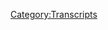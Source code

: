 {{Transcript
    | title         = [[230B: Obama Deception, Part 2]]
    | caption       = [https://knowledgefight.libsyn.com/knowledge-fight-obama-deception-part-2 Listen to this episode on Libsyn]
    | episodeNumber = [[230B: Obama Deception, Part 2|230B]]
    | length        = 01:58:22
}}

{{MessageBox
    | header     = Warning: Bot Generated Content
    | text       = This transcript was automatically generated by transcription software and likely contains many mistakes and misattributions. Please check the audio for definitive quotes, attribution, and context.
    | image      = N3yvass4myg91.webp
    | imagewidth = 50px
    | id         = warning
}}

{{TranscriptBlock
    | name      = Unknown Speaker
    | timestamp = 00:00:00.000
    | text      = Andy in Kansas, you're on the air, thanks for holding.
}}

{{TranscriptBlock
    | name      = Unknown Speaker
    | timestamp = 00:00:04.000
    | text      = Hello Alex, I'm a first time caller, I'm a huge fan, I love your work.
}}

{{TranscriptBlock
    | name      = Unknown Speaker
    | timestamp = 00:00:07.000
    | text      = I love you.
}}

{{TranscriptBlock
    | name      = Unknown Speaker
    | timestamp = 00:00:08.000
    | text      = Hey everybody, welcome back to Knowledge Fight.
}}

{{TranscriptBlock
    | name      = Unknown Speaker
    | timestamp = 00:00:10.000
    | text      = I am Dan, the voice you will be hearing shortly is my co-host Jordan.
}}

{{TranscriptBlock
    | name      = Unknown Speaker
    | timestamp = 00:00:14.000
    | text      = We're a couple dudes who generally like to sit down, drink novelty beverages and talk about Alex Jones.
}}

{{TranscriptBlock
    | name      = Unknown Speaker
    | timestamp = 00:00:19.000
    | text      = Wherein the structure of the show is, I know a lot about Alex Jones and my co-host Jordan knows very little.
}}

{{TranscriptBlock
    | name      = Unknown Speaker
    | timestamp = 00:00:25.000
    | text      = And I tell him about it and he gets infuriated by things, as is the natural reaction to someone like an Alex Jones in the world.
}}

{{TranscriptBlock
    | name      = Unknown Speaker
    | timestamp = 00:00:32.000
    | text      = You're joining us here today on the part two of our in-depth discussion, exploration of Alex Jones' 2009 documentary, in heavy quotes, the Obama Deception.
}}

{{TranscriptBlock
    | name      = Unknown Speaker
    | timestamp = 00:00:45.000
    | text      = If you are just randomly jumping in here, I'd probably recommend you go listen to the first episode before this one.
}}

{{TranscriptBlock
    | name      = Unknown Speaker
    | timestamp = 00:00:50.000
    | text      = Because otherwise you missed out on Alex using some fake quotes.
}}

{{TranscriptBlock
    | name      = Unknown Speaker
    | timestamp = 00:00:54.000
    | text      = Which is always a lot of fun, it's always fun to find those instances of like, nah, this is just made up.
}}

{{TranscriptBlock
    | name      = Unknown Speaker
    | timestamp = 00:01:00.000
    | text      = But where we left off in the last episode was Alex was just about to introduce his proof, the evidence that he has that the New World Order was being announced by the media.
}}

{{TranscriptBlock
    | name      = Unknown Speaker
    | timestamp = 00:01:11.000
    | text      = The media in 2008 was coming out and saying like, oh we've been hiding the New World Order for all this time but now, hey we want to tell you it's real.
}}

{{TranscriptBlock
    | name      = Unknown Speaker
    | timestamp = 00:01:19.000
    | text      = So we'll jump right back into that here in a second, but before we do that I want to take a second.
}}

{{TranscriptBlock
    | name      = Unknown Speaker
    | timestamp = 00:01:24.000
    | text      = Because this is Thanksgiving week and in the spirit of thanking the people who make this show possible, our donors, who are the ones who are the reason for us doing this in the first place.
}}

{{TranscriptBlock
    | name      = Unknown Speaker
    | timestamp = 00:01:35.000
    | text      = This Obama Deception coverage, I thought I would take a little bit of time to thank someone who has joined up with the team, someone who has donated to the show.
}}

{{TranscriptBlock
    | name      = Unknown Speaker
    | timestamp = 00:01:43.000
    | text      = We appreciate it very much, so Colin, I would like to say thank you so much, you are now a technocrat.
}}

{{TranscriptBlock
    | name      = Unknown Speaker
    | timestamp = 00:01:50.000
    | text      = I'm a policy wonk.
}}

{{TranscriptBlock
    | name      = Unknown Speaker
    | timestamp = 00:01:51.000
    | text      = Four stars, go home to your mother and tell her you're brilliant.
}}

{{TranscriptBlock
    | name      = Unknown Speaker
    | timestamp = 00:01:54.000
    | text      = Someone, someone, sodomite sent me a bucket of poop.
}}

{{TranscriptBlock
    | name      = Unknown Speaker
    | timestamp = 00:01:57.000
    | text      = Daddy shark, bomp, bomp, bomp, bomp, bomp.
}}

{{TranscriptBlock
    | name      = Unknown Speaker
    | timestamp = 00:01:59.000
    | text      = Jar Jar Binks has a Caribbean black accent.
}}

{{TranscriptBlock
    | name      = Unknown Speaker
    | timestamp = 00:02:03.000
    | text      = He's a loser, little, little kitty baby.
}}

{{TranscriptBlock
    | name      = Unknown Speaker
    | timestamp = 00:02:06.000
    | text      = I don't want to hate black people.
}}

{{TranscriptBlock
    | name      = Unknown Speaker
    | timestamp = 00:02:08.000
    | text      = I renounce Jesus Christ.
}}

{{TranscriptBlock
    | name      = Unknown Speaker
    | timestamp = 00:02:10.000
    | text      = So thank you Colin, we appreciate it oh so very much and all of you who support the show, it means the world to us.
}}

{{TranscriptBlock
    | name      = Unknown Speaker
    | timestamp = 00:02:15.000
    | text      = So thank you, thank you again.
}}

{{TranscriptBlock
    | name      = Unknown Speaker
    | timestamp = 00:02:17.000
    | text      = And here you go, let's jump right back in to the Obama Deception part two.
}}

{{TranscriptBlock
    | name      = Unknown Speaker
    | timestamp = 00:02:23.000
    | text      = And now, after years of denial, the media and the elite themselves are proudly announcing that not only is world government real, but it is the answer to the financial crisis that they carefully engineered.
}}

{{TranscriptBlock
    | name      = Unknown Speaker
    | timestamp = 00:02:41.000
    | text      = Alex isn't proving that they carefully engineered this, that's nonsense, it's a claim that he's not defending or backing up or proving in any way.
}}

{{TranscriptBlock
    | name      = Unknown Speaker
    | timestamp = 00:02:48.000
    | text      = But right now what we have on screen here is four articles, all of which we've talked about in some manner in the past, that all don't say what Alex claims they say.
}}

{{TranscriptBlock
    | name      = Unknown Speaker
    | timestamp = 00:02:58.000
    | text      = They just have headlines like this Herald Tribune article, a chance for a new world order, the Financial Times article, and now for a world government.
}}

{{TranscriptBlock
    | name      = Unknown Speaker
    | timestamp = 00:03:06.000
    | text      = Like they're all just conversations that people have made like editorials, Israelcast, is that what you're looking at?
}}

{{TranscriptBlock
    | name      = Unknown Speaker
    | timestamp = 00:03:12.000
    | text      = Yeah, I'm assuming Israelcast is Israeli.
}}

{{TranscriptBlock
    | name      = Unknown Speaker
    | timestamp = 00:03:16.000
    | text      = But they're all just people who are having conversations about the idea of the possibility of a global government or things like that.
}}

{{TranscriptBlock
    | name      = Unknown Speaker
    | timestamp = 00:03:25.000
    | text      = None of them are an announcement that the new world order is here.
}}

{{TranscriptBlock
    | name      = Unknown Speaker
    | timestamp = 00:03:29.000
    | text      = Also, I would-
}}

{{TranscriptBlock
    | name      = Unknown Speaker
    | timestamp = 00:03:30.000
    | text      = Like all of this is bullshit, we've gone over this in great detail in the past.
}}

{{TranscriptBlock
    | name      = Unknown Speaker
    | timestamp = 00:03:33.000
    | text      = Alex is functioning off headlines, none of these articles say those things.
}}

{{TranscriptBlock
    | name      = Unknown Speaker
    | timestamp = 00:03:37.000
    | text      = Also the Israelcast one?
}}

{{TranscriptBlock
    | name      = Unknown Speaker
    | timestamp = 00:03:39.000
    | text      = Yeah.
}}

{{TranscriptBlock
    | name      = Unknown Speaker
    | timestamp = 00:03:40.000
    | text      = The-
}}

{{TranscriptBlock
    | name      = Unknown Speaker
    | timestamp = 00:03:41.000
    | text      = Gaza and Obama's new world order.
}}

{{TranscriptBlock
    | name      = Unknown Speaker
    | timestamp = 00:03:42.000
    | text      = If I know anything about Israel in 2009, I'm going to go with that's not a pro new world order.
}}

{{TranscriptBlock
    | name      = Unknown Speaker
    | timestamp = 00:03:49.000
    | text      = If you're throwing Gaza and Obama's new world in there, you're probably arguing that Obama's going to try and create a two-state solution there and they should be killed or whatever.
}}

{{TranscriptBlock
    | name      = Unknown Speaker
    | timestamp = 00:03:58.000
    | text      = Something like that.
}}

{{TranscriptBlock
    | name      = Unknown Speaker
    | timestamp = 00:03:59.000
    | text      = Yeah.
}}

{{TranscriptBlock
    | name      = Unknown Speaker
    | timestamp = 00:04:00.000
    | text      = Suddenly the Wall Street Journal tells us that the North American Union is here and that getting rid of the dollar for a common currency with Canada and Mexico is good.
}}

{{TranscriptBlock
    | name      = Unknown Speaker
    | timestamp = 00:04:11.000
    | text      = This is an article he flashes up on screen, the title of which is How Realistic is a North American Currency? We've talked about this in the past.
}}

{{TranscriptBlock
    | name      = Unknown Speaker
    | timestamp = 00:04:17.000
    | text      = The answer is not.
}}

{{TranscriptBlock
    | name      = Unknown Speaker
    | timestamp = 00:04:18.000
    | text      = Not very.
}}

{{TranscriptBlock
    | name      = Unknown Speaker
    | timestamp = 00:04:19.000
    | text      = You read the actual article, it's like, nah, it doesn't look like this is ever going to happen.
}}

{{TranscriptBlock
    | name      = Unknown Speaker
    | timestamp = 00:04:23.000
    | text      = Not likely.
}}

{{TranscriptBlock
    | name      = Unknown Speaker
    | timestamp = 00:04:24.000
    | text      = The Financial Times of London, published by a member of the Bilderberg Group, crowed that a dictatorial world government had been kept in the shadows for our own good and that it was now time for it to emerge from behind the curtains of national security.
}}

{{TranscriptBlock
    | name      = Unknown Speaker
    | timestamp = 00:04:41.000
    | text      = This is an article from the Financial Times called Now for a World Government. It was written by a guy named Gideon Rachman.
}}

{{TranscriptBlock
    | name      = Unknown Speaker
    | timestamp = 00:04:47.000
    | text      = Great name.
}}

{{TranscriptBlock
    | name      = Unknown Speaker
    | timestamp = 00:04:48.000
    | text      = I have-
}}

{{TranscriptBlock
    | name      = Unknown Speaker
    | timestamp = 00:04:49.000
    | text      = So many great names in this.
}}

{{TranscriptBlock
    | name      = Unknown Speaker
    | timestamp = 00:04:50.000
    | text      = It doesn't say that it's been kept behind the scenes for a long time and now it's time to unveil it, but the title would suggest that.
}}

{{TranscriptBlock
    | name      = Unknown Speaker
    | timestamp = 00:04:56.000
    | text      = It sounds like, I think I said this when we covered the article initially, it sounds like a host introducing the next act.
}}

{{TranscriptBlock
    | name      = Unknown Speaker
    | timestamp = 00:05:02.000
    | text      = It also sounds like the Monty Python-
}}

{{TranscriptBlock
    | name      = Unknown Speaker
    | timestamp = 00:05:06.000
    | text      = And Now for Something Completely Different.
}}

{{TranscriptBlock
    | name      = Unknown Speaker
    | timestamp = 00:05:07.000
    | text      = Yeah, And Now for Something Completely Different.
}}

{{TranscriptBlock
    | name      = Unknown Speaker
    | timestamp = 00:05:08.000
    | text      = I think that might be what he's playing on. He's a British dude.
}}

{{TranscriptBlock
    | name      = Unknown Speaker
    | timestamp = 00:05:10.000
    | text      = It does sound like that, right? It does sound like that.
}}

{{TranscriptBlock
    | name      = Unknown Speaker
    | timestamp = 00:05:13.000
    | text      = The author of a Now for a World Government article, Gideon Rachman, by everything I can tell about him is not a Bilderberg member. He did attend the 2017 Bilderberg meeting. That is true.
}}

{{TranscriptBlock
    | name      = Unknown Speaker
    | timestamp = 00:05:23.000
    | text      = But so did Trump's Secretary of Commerce, Wilbur Ross. So did past Infowars guest, Nail Ferguson. So did Lindsey Graham. So did Trump's national security advisor, H.R. McMaster.
}}

{{TranscriptBlock
    | name      = Unknown Speaker
    | timestamp = 00:05:33.000
    | text      = I mean, it means nothing.
}}

{{TranscriptBlock
    | name      = Unknown Speaker
    | timestamp = 00:05:35.000
    | text      = Yeah, a murderer's row of good people.
}}

{{TranscriptBlock
    | name      = Unknown Speaker
    | timestamp = 00:05:36.000
    | text      = But it means nothing.
}}

{{TranscriptBlock
    | name      = Unknown Speaker
    | timestamp = 00:05:37.000
    | text      = No, it means nothing.
}}

{{TranscriptBlock
    | name      = Unknown Speaker
    | timestamp = 00:05:38.000
    | text      = It means you went to a conference.
}}

{{TranscriptBlock
    | name      = Unknown Speaker
    | timestamp = 00:05:40.000
    | text      = Beyond that, all I can find evidence of Gideon Rachman in terms of attending Bilderberg is he attended a number of times in his capacity as a journalist, not as a participant.
}}

{{TranscriptBlock
    | name      = Unknown Speaker
    | timestamp = 00:05:50.000
    | text      = There's only a few occasions in the 2000s. None of this proves that he's a member of anything.
}}

{{TranscriptBlock
    | name      = Unknown Speaker
    | timestamp = 00:05:55.000
    | text      = And in fact, he's been very publicly opposed to many positions that Alex would describe as globalist, such as strongly arguing against the idea of England getting mixed up in the Europe, which is something that Alex would say all globalists are for.
}}

{{TranscriptBlock
    | name      = Unknown Speaker
    | timestamp = 00:06:07.000
    | text      = So if he's a Bilderberg member and he's announcing world government, wouldn't he be on board with ditching the pound in favor of the euro?
}}

{{TranscriptBlock
    | name      = Unknown Speaker
    | timestamp = 00:06:14.000
    | text      = He wasn't. He was super against it and held public debates with people about it, vociferously defended, not getting involved.
}}

{{TranscriptBlock
    | name      = Unknown Speaker
    | timestamp = 00:06:21.000
    | text      = Also, small point, there's no such thing as being a member of the Bilderberg group. That doesn't exist.
}}

{{TranscriptBlock
    | name      = Unknown Speaker
    | timestamp = 00:06:27.000
    | text      = The only membership category that exists is member of the steering committee or somebody who has, like, you know, president of the group.
}}

{{TranscriptBlock
    | name      = Unknown Speaker
    | timestamp = 00:06:35.000
    | text      = But the only membership category is membership of the steering committee. The steering committee is the group that plans meetings, figures out, like, speakers, invites people and such like that.
}}

{{TranscriptBlock
    | name      = Unknown Speaker
    | timestamp = 00:06:45.000
    | text      = It's a rotating cast of...
}}

{{TranscriptBlock
    | name      = Unknown Speaker
    | timestamp = 00:06:46.000
    | text      = The party planners committee.
}}

{{TranscriptBlock
    | name      = Unknown Speaker
    | timestamp = 00:06:47.000
    | text      = Exactly. The rest of it, the attendees are people who have prominent positions in business, the arts, industry, government, diplomacy, those sorts of things.
}}

{{TranscriptBlock
    | name      = Unknown Speaker
    | timestamp = 00:06:59.000
    | text      = They get invited to come mingle in a conference. There isn't a membership.
}}

{{TranscriptBlock
    | name      = Unknown Speaker
    | timestamp = 00:07:05.000
    | text      = I would go, I bet the food's great.
}}

{{TranscriptBlock
    | name      = Unknown Speaker
    | timestamp = 00:07:06.000
    | text      = I bet it's amazing.
}}

{{TranscriptBlock
    | name      = Unknown Speaker
    | timestamp = 00:07:07.000
    | text      = I bet it's amazing.
}}

{{TranscriptBlock
    | name      = Unknown Speaker
    | timestamp = 00:07:08.000
    | text      = Oh my God, I read one article. I can't remember if it was... Yeah, I think it was about Bilderberg.
}}

{{TranscriptBlock
    | name      = Unknown Speaker
    | timestamp = 00:07:12.000
    | text      = And it was one of these conspiracy blogs and it was like, they're staying at the posh $400 a night hotel.
}}

{{TranscriptBlock
    | name      = Unknown Speaker
    | timestamp = 00:07:20.000
    | text      = I'm like, hold on a second. These people are billionaires. $400 is slumming it.
}}

{{TranscriptBlock
    | name      = Unknown Speaker
    | timestamp = 00:07:25.000
    | text      = Why don't you say for me, that would be cost prohibitive.
}}

{{TranscriptBlock
    | name      = Unknown Speaker
    | timestamp = 00:07:29.000
    | text      = Insane.
}}

{{TranscriptBlock
    | name      = Unknown Speaker
    | timestamp = 00:07:30.000
    | text      = It would be nuts. But for them, that means that's $400 a night.
}}

{{TranscriptBlock
    | name      = Unknown Speaker
    | timestamp = 00:07:34.000
    | text      = I saved up for a fucking year so my girlfriend and I could spend one night in a $200 a night hotel. And that was beyond the lap of luxury for me.
}}

{{TranscriptBlock
    | name      = Unknown Speaker
    | timestamp = 00:07:44.000
    | text      = And that absurd restaurant.
}}

{{TranscriptBlock
    | name      = Unknown Speaker
    | timestamp = 00:07:45.000
    | text      = Yeah. No, that was her mom.
}}

{{TranscriptBlock
    | name      = Unknown Speaker
    | timestamp = 00:07:47.000
    | text      = That's right.
}}

{{TranscriptBlock
    | name      = Unknown Speaker
    | timestamp = 00:07:48.000
    | text      = Yeah, yeah, yeah.
}}

{{TranscriptBlock
    | name      = Unknown Speaker
    | timestamp = 00:07:49.000
    | text      = But yeah, so like...
}}

{{TranscriptBlock
    | name      = Unknown Speaker
    | timestamp = 00:07:50.000
    | text      = Yeah, I can't afford that shit.
}}

{{TranscriptBlock
    | name      = Unknown Speaker
    | timestamp = 00:07:51.000
    | text      = It's a glorified work retreat, conference. Retreat would be more like Bohemian Grove.
}}

{{TranscriptBlock
    | name      = Unknown Speaker
    | timestamp = 00:07:58.000
    | text      = Yeah.
}}

{{TranscriptBlock
    | name      = Unknown Speaker
    | timestamp = 00:07:59.000
    | text      = But the Bilderberg...
}}

{{TranscriptBlock
    | name      = Unknown Speaker
    | timestamp = 00:08:00.000
    | text      = Yeah, there's no team building events.
}}

{{TranscriptBlock
    | name      = Unknown Speaker
    | timestamp = 00:08:02.000
    | text      = There's just...
}}

{{TranscriptBlock
    | name      = Unknown Speaker
    | timestamp = 00:08:03.000
    | text      = Trust falls.
}}

{{TranscriptBlock
    | name      = Unknown Speaker
    | timestamp = 00:08:04.000
    | text      = Yeah, yeah. It's like a...
}}

{{TranscriptBlock
    | name      = Unknown Speaker
    | timestamp = 00:08:05.000
    | text      = But what if there are?
}}

{{TranscriptBlock
    | name      = Unknown Speaker
    | timestamp = 00:08:06.000
    | text      = It's like fucking Comic-Con. But for assholes.
}}

{{TranscriptBlock
    | name      = Unknown Speaker
    | timestamp = 00:08:08.000
    | text      = Yeah, and people who have interest in diplomacy, business relations, stuff like that.
}}

{{TranscriptBlock
    | name      = Unknown Speaker
    | timestamp = 00:08:14.000
    | text      = Asshole.
}}

{{TranscriptBlock
    | name      = Unknown Speaker
    | timestamp = 00:08:15.000
    | text      = White House Chief of Staff Rahm Emanuel stated on record that they can't let this crisis go to waste.
}}

{{TranscriptBlock
    | name      = Unknown Speaker
    | timestamp = 00:08:21.000
    | text      = This means nothing.
}}

{{TranscriptBlock
    | name      = Unknown Speaker
    | timestamp = 00:08:22.000
    | text      = You never want a serious crisis to go to waste. And what I mean by that is an opportunity to do things that you think you could not do before.
}}

{{TranscriptBlock
    | name      = Unknown Speaker
    | timestamp = 00:08:30.000
    | text      = That's just... I mean, you don't even need to talk about that. That's an absurdly misused quote on Alex's part.
}}

{{TranscriptBlock
    | name      = Unknown Speaker
    | timestamp = 00:08:37.000
    | text      = And Henry Kissinger, who gave Barack Obama his first job out of college...
}}

{{TranscriptBlock
    | name      = Unknown Speaker
    | timestamp = 00:08:42.000
    | text      = Really?
}}

{{TranscriptBlock
    | name      = Unknown Speaker
    | timestamp = 00:08:43.000
    | text      = He told television that the economic collapse was a great opportunity to bring in the New World Order.
}}

{{TranscriptBlock
    | name      = Unknown Speaker
    | timestamp = 00:08:49.000
    | text      = He went on to say that Barack Obama was the perfect person to sell it to the world.
}}

{{TranscriptBlock
    | name      = Unknown Speaker
    | timestamp = 00:08:54.000
    | text      = But he can give a new impetus to American foreign policy partly because the reception of him is so extraordinary around the world.
}}

{{TranscriptBlock
    | name      = Unknown Speaker
    | timestamp = 00:09:05.000
    | text      = I think his task will be to develop an overall strategy for America.
}}

{{TranscriptBlock
    | name      = Unknown Speaker
    | timestamp = 00:09:10.000
    | text      = Pick it up, grandpa.
}}

{{TranscriptBlock
    | name      = Unknown Speaker
    | timestamp = 00:09:11.000
    | text      = In this period, when really a New World Order can be...
}}

{{TranscriptBlock
    | name      = Unknown Speaker
    | timestamp = 00:09:14.000
    | text      = Also, please die sooner? You fucking suck.
}}

{{TranscriptBlock
    | name      = Unknown Speaker
    | timestamp = 00:09:17.000
    | text      = Take crisis.
}}

{{TranscriptBlock
    | name      = Unknown Speaker
    | timestamp = 00:09:19.000
    | text      = In June of...
}}

{{TranscriptBlock
    | name      = Unknown Speaker
    | timestamp = 00:09:20.000
    | text      = I'm not interested...
}}

{{TranscriptBlock
    | name      = Unknown Speaker
    | timestamp = 00:09:21.000
    | text      = Wait, did he say New World Order there at any point?
}}

{{TranscriptBlock
    | name      = Unknown Speaker
    | timestamp = 00:09:23.000
    | text      = He says it a lot.
}}

{{TranscriptBlock
    | name      = Unknown Speaker
    | timestamp = 00:09:24.000
    | text      = Because, like, they...
}}

{{TranscriptBlock
    | name      = Unknown Speaker
    | timestamp = 00:09:28.000
    | text      = First of all, Kissinger is a fucking globalist.
}}

{{TranscriptBlock
    | name      = Unknown Speaker
    | timestamp = 00:09:31.000
    | text      = That's not an accusation that's being made.
}}

{{TranscriptBlock
    | name      = Unknown Speaker
    | timestamp = 00:09:34.000
    | text      = Like, David Rockefeller too, yes. You could describe them as people who are interested in global cooperation and integration.
}}

{{TranscriptBlock
    | name      = Unknown Speaker
    | timestamp = 00:09:43.000
    | text      = So it's not like a dirty word that is like, oh no, I would shy away from this.
}}

{{TranscriptBlock
    | name      = Unknown Speaker
    | timestamp = 00:09:47.000
    | text      = And for them, generally speaking, New World Order isn't some sort of term that describes a shadowy cabal that's the intersection of the remnants of Adam Weishaupt's Illuminati mixed with Jewish banking elites in Europe.
}}

{{TranscriptBlock
    | name      = Unknown Speaker
    | timestamp = 00:10:00.000
    | text      = It's every time the World Order changes. There have been like 500 New World Orders in the past 100 years.
}}

{{TranscriptBlock
    | name      = Unknown Speaker
    | timestamp = 00:10:08.000
    | text      = As alliances shift and change, as different interests align, there's this whole situation. Every New World Order is just like a week.
}}

{{TranscriptBlock
    | name      = Unknown Speaker
    | timestamp = 00:10:17.000
    | text      = It's the opposite of the past World Order.
}}

{{TranscriptBlock
    | name      = Unknown Speaker
    | timestamp = 00:10:20.000
    | text      = Trump created a New World Order.
}}

{{TranscriptBlock
    | name      = Unknown Speaker
    | timestamp = 00:10:22.000
    | text      = Absolutely.
}}

{{TranscriptBlock
    | name      = Unknown Speaker
    | timestamp = 00:10:23.000
    | text      = And that's one where we're the fucking worst.
}}

{{TranscriptBlock
    | name      = Unknown Speaker
    | timestamp = 00:10:25.000
    | text      = Right, but if you're always trending towards progress or always looking towards international cooperation and helping each other instead of wars for no reason and that sort of shit, you'll always be working towards a new confluence of events.
}}

{{TranscriptBlock
    | name      = Unknown Speaker
    | timestamp = 00:10:42.000
    | text      = There will always be something better. There will always be something you're aspiring towards.
}}

{{TranscriptBlock
    | name      = Unknown Speaker
    | timestamp = 00:10:46.000
    | text      = And people like Kissinger use the term New World Order to describe that because it is a new order of the world, a new ordering of things.
}}

{{TranscriptBlock
    | name      = Unknown Speaker
    | timestamp = 00:10:53.000
    | text      = I don't think it's as evil or suspicious, but it is fucking weird that he says it a lot.
}}

{{TranscriptBlock
    | name      = Unknown Speaker
    | timestamp = 00:10:58.000
    | text      = You know, it is one of those things that like, you should stop.
}}

{{TranscriptBlock
    | name      = Unknown Speaker
    | timestamp = 00:11:02.000
    | text      = Yeah, but at the same time, why?
}}

{{TranscriptBlock
    | name      = Unknown Speaker
    | timestamp = 00:11:04.000
    | text      = If he stopped, but that would also play into the hands of the conspiracy people.
}}

{{TranscriptBlock
    | name      = Unknown Speaker
    | timestamp = 00:11:09.000
    | text      = Why doesn't he say New World Order anymore?
}}

{{TranscriptBlock
    | name      = Unknown Speaker
    | timestamp = 00:11:11.000
    | text      = Yeah, it doesn't matter. If you're Kissinger, you're either hated because you're a monster who should be sent to a war crimes tribunal or you're hated because people think that you're a monster who should be sent to a war crimes tribunal for a different reason.
}}

{{TranscriptBlock
    | name      = Unknown Speaker
    | timestamp = 00:11:31.000
    | text      = It's either you think you should go there because you're right or because you're wrong.
}}

{{TranscriptBlock
    | name      = Unknown Speaker
    | timestamp = 00:11:34.000
    | text      = Yeah, exactly.
}}

{{TranscriptBlock
    | name      = Unknown Speaker
    | timestamp = 00:11:35.000
    | text      = Great.
}}

{{TranscriptBlock
    | name      = Unknown Speaker
    | timestamp = 00:11:36.000
    | text      = I don't care about the ethical implications of Kissinger's actions or anything like that right now because I think that they're really tertiary and to the side of what we're talking about.
}}

{{TranscriptBlock
    | name      = Unknown Speaker
    | timestamp = 00:11:45.000
    | text      = Yeah, absolutely.
}}

{{TranscriptBlock
    | name      = Unknown Speaker
    | timestamp = 00:11:46.000
    | text      = So Barack Obama went to Occidental College for his freshman and sophomore years and then transferred to Columbia University to finish his degree, graduating in 1983.
}}

{{TranscriptBlock
    | name      = Unknown Speaker
    | timestamp = 00:11:55.000
    | text      = His first job out of college was at the Business International Corporation, which has nothing to do with Henry Kissinger.
}}

{{TranscriptBlock
    | name      = Unknown Speaker
    | timestamp = 00:12:01.000
    | text      = The conspiracy community latched onto this job and said it was proof that Obama was a CIA plant because in 1977, Elliot Haines, the company's founder's son, told the New York Times that his father had used the company to provide four CIA agents cover between 1955 and 1960.
}}

{{TranscriptBlock
    | name      = Unknown Speaker
    | timestamp = 00:12:17.000
    | text      = Even if we assume the information that's coming from Elliot is correct, it still does nothing to prove that Obama was a CIA asset or that they were still using this company to provide him cover.
}}

{{TranscriptBlock
    | name      = Unknown Speaker
    | timestamp = 00:12:26.000
    | text      = For one, the company isn't a fake company. There are tons of employees that they pay to publish newsletters for clients, plan conferences, and do extensive research.
}}

{{TranscriptBlock
    | name      = Unknown Speaker
    | timestamp = 00:12:35.000
    | text      = During the Cold War, there were a ton of companies that had clandestine agreements with many businesses to help hide their spies.
}}

{{TranscriptBlock
    | name      = Unknown Speaker
    | timestamp = 00:12:42.000
    | text      = One of the reasons that journalism and publishing seems to have had a higher incidence of that sort of thing is that journalists have a reason to be in a foreign country that doesn't raise suspicions.
}}

{{TranscriptBlock
    | name      = Unknown Speaker
    | timestamp = 00:12:51.000
    | text      = As far as the facts go, that's about as nefarious as Business International gets from everything I can tell that is true.
}}

{{TranscriptBlock
    | name      = Unknown Speaker
    | timestamp = 00:12:58.000
    | text      = And it's interesting, I'm willing to believe that they did provide cover for spies in the Cold War.
}}

{{TranscriptBlock
    | name      = Unknown Speaker
    | timestamp = 00:13:05.000
    | text      = Doesn't mean they always did. Doesn't mean that didn't stop when the Cold War ended.
}}

{{TranscriptBlock
    | name      = Unknown Speaker
    | timestamp = 00:13:11.000
    | text      = It doesn't mean that everybody who worked there was CIA. They do nothing to prove any of these things.
}}

{{TranscriptBlock
    | name      = Unknown Speaker
    | timestamp = 00:13:17.000
    | text      = Also, it has nothing to do with Kissinger. Obama has never worked for Kissinger.
}}

{{TranscriptBlock
    | name      = Unknown Speaker
    | timestamp = 00:13:21.000
    | text      = I was going to say, it's a little bit frustrating to me that for a certain class of conspiracy theorists, there is no limit.
}}

{{TranscriptBlock
    | name      = Unknown Speaker
    | timestamp = 00:13:31.000
    | text      = Because, look, I'm all for indulging in a conspiracy theory and trying to figure out little things and then being like, that's dumb.
}}

{{TranscriptBlock
    | name      = Unknown Speaker
    | timestamp = 00:13:39.000
    | text      = But that one, that's such a stretch. Even if you're a conspiracy theorist, shouldn't you be like, there's nothing there.
}}

{{TranscriptBlock
    | name      = Unknown Speaker
    | timestamp = 00:13:45.000
    | text      = Well, see, that's the problem, too. This is one of those instances where Alex uses specifics. He says his first job out of college.
}}

{{TranscriptBlock
    | name      = Unknown Speaker
    | timestamp = 00:13:51.000
    | text      = Well, I can find out what that is. Is there a Kissinger connection here? Nope, absolutely not. Oh, you're lying.
}}

{{TranscriptBlock
    | name      = Unknown Speaker
    | timestamp = 00:13:56.000
    | text      = That's why you shouldn't use specifics so much. Anyway.
}}

{{TranscriptBlock
    | name      = Unknown Speaker
    | timestamp = 00:14:00.000
    | text      = Stop giving him advice.
}}

{{TranscriptBlock
    | name      = Unknown Speaker
    | timestamp = 00:14:01.000
    | text      = Did you miss Endgame?
}}

{{TranscriptBlock
    | name      = Unknown Speaker
    | timestamp = 00:14:02.000
    | text      = Did I miss Endgame?
}}

{{TranscriptBlock
    | name      = Unknown Speaker
    | timestamp = 00:14:04.000
    | text      = Do you miss it?
}}

{{TranscriptBlock
    | name      = Unknown Speaker
    | timestamp = 00:14:05.000
    | text      = Do I miss it?
}}

{{TranscriptBlock
    | name      = Unknown Speaker
    | timestamp = 00:14:06.000
    | text      = Do you miss Endgame?
}}

{{TranscriptBlock
    | name      = Unknown Speaker
    | timestamp = 00:14:07.000
    | text      = No.
}}

{{TranscriptBlock
    | name      = Unknown Speaker
    | timestamp = 00:14:08.000
    | text      = Because you're about to get a lot of stuff that is basically just Endgame all over again.
}}

{{TranscriptBlock
    | name      = Unknown Speaker
    | timestamp = 00:14:12.000
    | text      = Great, great, awesome.
}}

{{TranscriptBlock
    | name      = Unknown Speaker
    | timestamp = 00:14:13.000
    | text      = Remember this footage from Endgame?
}}

{{TranscriptBlock
    | name      = Unknown Speaker
    | timestamp = 00:14:14.000
    | text      = I do remember this footage.
}}

{{TranscriptBlock
    | name      = Unknown Speaker
    | timestamp = 00:14:16.000
    | text      = To gather intelligence on the shadow government's agenda for the coming years.
}}

{{TranscriptBlock
    | name      = Unknown Speaker
    | timestamp = 00:14:20.000
    | text      = B-roll.
}}

{{TranscriptBlock
    | name      = Unknown Speaker
    | timestamp = 00:14:21.000
    | text      = Alex is just reusing B-roll of people getting into cars from Endgame.
}}

{{TranscriptBlock
    | name      = Unknown Speaker
    | timestamp = 00:14:25.000
    | text      = Lower the budget, baby.
}}

{{TranscriptBlock
    | name      = Unknown Speaker
    | timestamp = 00:14:27.000
    | text      = I think that's the queen.
}}

{{TranscriptBlock
    | name      = Unknown Speaker
    | timestamp = 00:14:29.000
    | text      = Hey, queen. This is literally from Endgame.
}}

{{TranscriptBlock
    | name      = Unknown Speaker
    | timestamp = 00:14:32.000
    | text      = investigative journalist and best-selling author Daniel Estelin had been tracking the building for more than 16 years.
}}

{{TranscriptBlock
    | name      = Unknown Speaker
    | timestamp = 00:14:37.000
    | text      = Yeah, this is literally from Endgame.
}}

{{TranscriptBlock
    | name      = Unknown Speaker
    | timestamp = 00:14:38.000
    | text      = Oh, yeah.
}}

{{TranscriptBlock
    | name      = Unknown Speaker
    | timestamp = 00:14:39.000
    | text      = Is he going to do the same interview?
}}

{{TranscriptBlock
    | name      = Unknown Speaker
    | timestamp = 00:14:42.000
    | text      = No.
}}

{{TranscriptBlock
    | name      = Unknown Speaker
    | timestamp = 00:14:43.000
    | text      = No.
}}

{{TranscriptBlock
    | name      = Unknown Speaker
    | timestamp = 00:14:44.000
    | text      = He is not.
}}

{{TranscriptBlock
    | name      = Unknown Speaker
    | timestamp = 00:14:45.000
    | text      = He is son of a bitch.
}}

{{TranscriptBlock
    | name      = Unknown Speaker
    | timestamp = 00:14:47.000
    | text      = Unimaginable in 2006.
}}

{{TranscriptBlock
    | name      = Unknown Speaker
    | timestamp = 00:14:50.000
    | text      = Skip to the end.
}}

{{TranscriptBlock
    | name      = Unknown Speaker
    | timestamp = 00:14:52.000
    | text      = I want to talk about this really quick because this is fucked up.
}}

{{TranscriptBlock
    | name      = Unknown Speaker
    | timestamp = 00:14:55.000
    | text      = Yeah.
}}

{{TranscriptBlock
    | name      = Unknown Speaker
    | timestamp = 00:14:56.000
    | text      = So Alex is saying that Daniel Estelin has inside sources inside Bilderberg that told him that they were planning to rise the price of gas up to 150 and then bring it down.
}}

{{TranscriptBlock
    | name      = Unknown Speaker
    | timestamp = 00:15:06.000
    | text      = Right.
}}

{{TranscriptBlock
    | name      = Unknown Speaker
    | timestamp = 00:15:07.000
    | text      = Here's why this is a problem.
}}

{{TranscriptBlock
    | name      = Unknown Speaker
    | timestamp = 00:15:08.000
    | text      = He didn't bring that up in Endgame.
}}

{{TranscriptBlock
    | name      = Unknown Speaker
    | timestamp = 00:15:10.000
    | text      = That didn't come up.
}}

{{TranscriptBlock
    | name      = Unknown Speaker
    | timestamp = 00:15:11.000
    | text      = Secondly, we know from listening to Alex Jones' show that Alex Jones' oil rig chaplain friend Lindsey Williams is the person that Alex says told him that the globalists plan to raise the gas price up to that exact same amount and then bring it down.
}}

{{TranscriptBlock
    | name      = Unknown Speaker
    | timestamp = 00:15:28.000
    | text      = Why is he now in the Obama deception saying that Daniel Estelin told him that?
}}

{{TranscriptBlock
    | name      = Unknown Speaker
    | timestamp = 00:15:32.000
    | text      = Further, in all of his appearances on the show with Lindsey Williams, why haven't we heard Alex say, oh, yeah, Daniel Estelin told me the same thing?
}}

{{TranscriptBlock
    | name      = Unknown Speaker
    | timestamp = 00:15:40.000
    | text      = In this documentary, when he's talking about Estelin's prediction, why doesn't he say this really credible guy, Lindsey Williams, who was a chaplain on an oil rig and lived with the globalists for years defends exactly what you're saying?
}}

{{TranscriptBlock
    | name      = Unknown Speaker
    | timestamp = 00:15:52.000
    | text      = Why not?
}}

{{TranscriptBlock
    | name      = Unknown Speaker
    | timestamp = 00:15:53.000
    | text      = That's weird.
}}

{{TranscriptBlock
    | name      = Unknown Speaker
    | timestamp = 00:15:54.000
    | text      = Well, because he doesn't have...
}}

{{TranscriptBlock
    | name      = Unknown Speaker
    | timestamp = 00:15:55.000
    | text      = He knows Lindsey at this time?
}}

{{TranscriptBlock
    | name      = Unknown Speaker
    | timestamp = 00:15:57.000
    | text      = No, no, no, no.
}}

{{TranscriptBlock
    | name      = Unknown Speaker
    | timestamp = 00:15:58.000
    | text      = He doesn't have footage of Lindsey outside of the Bilderberg crew.
}}

{{TranscriptBlock
    | name      = Unknown Speaker
    | timestamp = 00:16:01.000
    | text      = No, but he could still be talking to Daniel Estelin and say Lindsey Williams, who lived with the globalists for years, said exactly the same thing for you.
}}

{{TranscriptBlock
    | name      = Unknown Speaker
    | timestamp = 00:16:08.000
    | text      = Isn't that amazing that your stories line up?
}}

{{TranscriptBlock
    | name      = Unknown Speaker
    | timestamp = 00:16:09.000
    | text      = Don't complicate it.
}}

{{TranscriptBlock
    | name      = Unknown Speaker
    | timestamp = 00:16:10.000
    | text      = We've got B-roll.
}}

{{TranscriptBlock
    | name      = Unknown Speaker
    | timestamp = 00:16:11.000
    | text      = Roll it.
}}

{{TranscriptBlock
    | name      = Unknown Speaker
    | timestamp = 00:16:12.000
    | text      = Right.
}}

{{TranscriptBlock
    | name      = Unknown Speaker
    | timestamp = 00:16:13.000
    | text      = Also...
}}

{{TranscriptBlock
    | name      = Unknown Speaker
    | timestamp = 00:16:14.000
    | text      = Also, Lindsey may have been hiding in Daniel Estelin's ponytail.
}}

{{TranscriptBlock
    | name      = Unknown Speaker
    | timestamp = 00:16:17.000
    | text      = That's true.
}}

{{TranscriptBlock
    | name      = Unknown Speaker
    | timestamp = 00:16:18.000
    | text      = That is a crazy ponytail.
}}

{{TranscriptBlock
    | name      = Unknown Speaker
    | timestamp = 00:16:19.000
    | text      = That's a crazy ponytail.
}}

{{TranscriptBlock
    | name      = Unknown Speaker
    | timestamp = 00:16:20.000
    | text      = It's offensive.
}}

{{TranscriptBlock
    | name      = Unknown Speaker
    | timestamp = 00:16:21.000
    | text      = No, it's bananas.
}}

{{TranscriptBlock
    | name      = Unknown Speaker
    | timestamp = 00:16:22.000
    | text      = I'm not...
}}

{{TranscriptBlock
    | name      = Unknown Speaker
    | timestamp = 00:16:23.000
    | text      = I don't want to talk about it, Daniel Estelin, more than we already have, except to say that that is weird that Alex doesn't bring that up and that he's really fast and loose about who's telling him about these oil predictions.
}}

{{TranscriptBlock
    | name      = Unknown Speaker
    | timestamp = 00:16:32.000
    | text      = But the rest of the stuff that Daniel Estelin is going to say is just stuff that you would know
}}

{{TranscriptBlock
    | name      = Unknown Speaker
    | timestamp = 00:16:38.000
    | text      = if you followed the news.
}}

{{TranscriptBlock
    | name      = Unknown Speaker
    | timestamp = 00:16:40.000
    | text      = Like, none of this is predictive.
}}

{{TranscriptBlock
    | name      = Unknown Speaker
    | timestamp = 00:16:42.000
    | text      = And his predictions are wrong.
}}

{{TranscriptBlock
    | name      = Unknown Speaker
    | timestamp = 00:16:44.000
    | text      = They prove to not be accurate in terms of, like, he says oil's going to get up to 150.
}}

{{TranscriptBlock
    | name      = Unknown Speaker
    | timestamp = 00:16:50.000
    | text      = It didn't.
}}

{{TranscriptBlock
    | name      = Unknown Speaker
    | timestamp = 00:16:51.000
    | text      = It got up to, like, 130 or something like that.
}}

{{TranscriptBlock
    | name      = Unknown Speaker
    | timestamp = 00:16:53.000
    | text      = It was a big rise.
}}

{{TranscriptBlock
    | name      = Unknown Speaker
    | timestamp = 00:16:54.000
    | text      = Yeah.
}}

{{TranscriptBlock
    | name      = Unknown Speaker
    | timestamp = 00:16:55.000
    | text      = And then with the idea...
}}

{{TranscriptBlock
    | name      = Unknown Speaker
    | timestamp = 00:16:57.000
    | text      = All of the stuff, if you followed trends like Gerald Cilenti claims to...
}}

{{TranscriptBlock
    | name      = Unknown Speaker
    | timestamp = 00:17:01.000
    | text      = Well, not like Gerald Cilenti.
}}

{{TranscriptBlock
    | name      = Unknown Speaker
    | timestamp = 00:17:03.000
    | text      = Like he claims to.
}}

{{TranscriptBlock
    | name      = Unknown Speaker
    | timestamp = 00:17:04.000
    | text      = If you followed trends, but not like Gerald Cilenti.
}}

{{TranscriptBlock
    | name      = Unknown Speaker
    | timestamp = 00:17:06.000
    | text      = If you had a decent awareness, you would know a lot of the stuff that he's saying.
}}

{{TranscriptBlock
    | name      = Unknown Speaker
    | timestamp = 00:17:10.000
    | text      = None of it has to come from secret Bilderberg sources.
}}

{{TranscriptBlock
    | name      = Unknown Speaker
    | timestamp = 00:17:13.000
    | text      = So far, what I can summate from the evidence he's presented so far is that...
}}

{{TranscriptBlock
    | name      = Unknown Speaker
    | timestamp = 00:17:18.000
    | text      = Estelin or Alex?
}}

{{TranscriptBlock
    | name      = Unknown Speaker
    | timestamp = 00:17:19.000
    | text      = Alex.
}}

{{TranscriptBlock
    | name      = Unknown Speaker
    | timestamp = 00:17:20.000
    | text      = Well, this entire fucking documentary and everybody in it.
}}

{{TranscriptBlock
    | name      = Unknown Speaker
    | timestamp = 00:17:22.000
    | text      = Right.
}}

{{TranscriptBlock
    | name      = Unknown Speaker
    | timestamp = 00:17:23.000
    | text      = No, that doesn't say what you say it does.
}}

{{TranscriptBlock
    | name      = Unknown Speaker
    | timestamp = 00:17:25.000
    | text      = And even if it did, you're wrong about that.
}}

{{TranscriptBlock
    | name      = Unknown Speaker
    | timestamp = 00:17:28.000
    | text      = Yeah, yeah.
}}

{{TranscriptBlock
    | name      = Unknown Speaker
    | timestamp = 00:17:29.000
    | text      = You're lying and you're wrong about the thing that you're lying about,
}}

{{TranscriptBlock
    | name      = Unknown Speaker
    | timestamp = 00:17:33.000
    | text      = even if the thing that you were lying about was true.
}}

{{TranscriptBlock
    | name      = Unknown Speaker
    | timestamp = 00:17:36.000
    | text      = Yeah, it's a Chicom nesting doll of lies.
}}

{{TranscriptBlock
    | name      = Unknown Speaker
    | timestamp = 00:17:39.000
    | text      = Yeah!
}}

{{TranscriptBlock
    | name      = Unknown Speaker
    | timestamp = 00:17:40.000
    | text      = He also reported that after suckering the middle class back into the stock market,
}}

{{TranscriptBlock
    | name      = Unknown Speaker
    | timestamp = 00:17:44.000
    | text      = the group was going to implode the subprime mortgage market and destroy public confidence.
}}

{{TranscriptBlock
    | name      = Unknown Speaker
    | timestamp = 00:17:50.000
    | text      = Oh, no, everybody saw that coming.
}}

{{TranscriptBlock
    | name      = Unknown Speaker
    | timestamp = 00:17:52.000
    | text      = Why didn't he talk about that in Endgame?
}}

{{TranscriptBlock
    | name      = Unknown Speaker
    | timestamp = 00:17:54.000
    | text      = Oh, well, it hadn't happened yet.
}}

{{TranscriptBlock
    | name      = Unknown Speaker
    | timestamp = 00:17:56.000
    | text      = But he would know it was going to happen.
}}

{{TranscriptBlock
    | name      = Unknown Speaker
    | timestamp = 00:17:58.000
    | text      = Yeah, but it hadn't happened yet.
}}

{{TranscriptBlock
    | name      = Unknown Speaker
    | timestamp = 00:18:00.000
    | text      = They were planning on doing that.
}}

{{TranscriptBlock
    | name      = Unknown Speaker
    | timestamp = 00:18:01.000
    | text      = You don't want to make a prediction that you can't back up.
}}

{{TranscriptBlock
    | name      = Unknown Speaker
    | timestamp = 00:18:02.000
    | text      = They were planning on doing that.
}}

{{TranscriptBlock
    | name      = Unknown Speaker
    | timestamp = 00:18:04.000
    | text      = Why didn't he tell anybody?
}}

{{TranscriptBlock
    | name      = Unknown Speaker
    | timestamp = 00:18:05.000
    | text      = Why didn't he warn people?
}}

{{TranscriptBlock
    | name      = Unknown Speaker
    | timestamp = 00:18:07.000
    | text      = Because, what?
}}

{{TranscriptBlock
    | name      = Unknown Speaker
    | timestamp = 00:18:08.000
    | text      = People are going to think he's crazy if we start saying that there's some sort of
}}

{{TranscriptBlock
    | name      = Unknown Speaker
    | timestamp = 00:18:11.000
    | text      = subprime mortgage crisis that nobody else saw coming at all.
}}

{{TranscriptBlock
    | name      = Unknown Speaker
    | timestamp = 00:18:16.000
    | text      = A lot of people did.
}}

{{TranscriptBlock
    | name      = Unknown Speaker
    | timestamp = 00:18:17.000
    | text      = No, nobody saw it coming.
}}

{{TranscriptBlock
    | name      = Unknown Speaker
    | timestamp = 00:18:19.000
    | text      = Don't you remember that movie, The Big Short?
}}

{{TranscriptBlock
    | name      = Unknown Speaker
    | timestamp = 00:18:21.000
    | text      = Nobody saw it coming.
}}

{{TranscriptBlock
    | name      = Unknown Speaker
    | timestamp = 00:18:22.000
    | text      = Like Obama.
}}

{{TranscriptBlock
    | name      = Unknown Speaker
    | timestamp = 00:18:24.000
    | text      = If you followed the news closely, you would know that there were a lot of concerns.
}}

{{TranscriptBlock
    | name      = Unknown Speaker
    | timestamp = 00:18:29.000
    | text      = Oh, yeah.
}}

{{TranscriptBlock
    | name      = Unknown Speaker
    | timestamp = 00:18:30.000
    | text      = Well, one of the things that, you know, we're getting from this morning and this afternoon
}}

{{TranscriptBlock
    | name      = Unknown Speaker
    | timestamp = 00:18:34.000
    | text      = That ponytail is fucking nuts.
}}

{{TranscriptBlock
    | name      = Unknown Speaker
    | timestamp = 00:18:36.000
    | text      = The energy crisis.
}}

{{TranscriptBlock
    | name      = Unknown Speaker
    | timestamp = 00:18:38.000
    | text      = This is Daniel Esteland sitting in a bar talking to Big Jim Tucker, whose back is to the camera.
}}

{{TranscriptBlock
    | name      = Unknown Speaker
    | timestamp = 00:18:42.000
    | text      = Big Jim?
}}

{{TranscriptBlock
    | name      = Unknown Speaker
    | timestamp = 00:18:43.000
    | text      = Rest in peace, Big Jim Tucker, guy who wrote an overtly antisemitic publication
}}

{{TranscriptBlock
    | name      = Unknown Speaker
    | timestamp = 00:18:47.000
    | text      = Oh, no, never mind.
}}

{{TranscriptBlock
    | name      = Unknown Speaker
    | timestamp = 00:18:48.000
    | text      = specifically published by Willis Carto for the express purpose of shifting public opinion against the Jews.
}}

{{TranscriptBlock
    | name      = Unknown Speaker
    | timestamp = 00:18:55.000
    | text      = Come on, who would say that?
}}

{{TranscriptBlock
    | name      = Unknown Speaker
    | timestamp = 00:18:57.000
    | text      = The afternoon conference, it's 7 o'clock, 4-4-30.
}}

{{TranscriptBlock
    | name      = Unknown Speaker
    | timestamp = 00:19:00.000
    | text      = They were talking about one of the American delegates, I wasn't told who exactly it was,
}}

{{TranscriptBlock
    | name      = Unknown Speaker
    | timestamp = 00:19:05.000
    | text      = was talking about the
}}

{{TranscriptBlock
    | name      = Unknown Speaker
    | timestamp = 00:19:07.000
    | text      = If you're watching this, it's interesting to watch Daniel Esteland's body language
}}

{{TranscriptBlock
    | name      = Unknown Speaker
    | timestamp = 00:19:11.000
    | text      = because what he's trying to do is recall information that he already knows
}}

{{TranscriptBlock
    | name      = Unknown Speaker
    | timestamp = 00:19:15.000
    | text      = and sort of improvise a story line out of it.
}}

{{TranscriptBlock
    | name      = Unknown Speaker
    | timestamp = 00:19:17.000
    | text      = You can see him coming up with this as he's going along.
}}

{{TranscriptBlock
    | name      = Unknown Speaker
    | timestamp = 00:19:20.000
    | text      = There's a part of it that to me indicates creativity.
}}

{{TranscriptBlock
    | name      = Unknown Speaker
    | timestamp = 00:19:24.000
    | text      = There's a creative thinking process that is going on that he's telling
}}

{{TranscriptBlock
    | name      = Unknown Speaker
    | timestamp = 00:19:28.000
    | text      = because if he was reporting from what somebody inside Bilderberg told him,
}}

{{TranscriptBlock
    | name      = Unknown Speaker
    | timestamp = 00:19:32.000
    | text      = he'd have his notes or something like that.
}}

{{TranscriptBlock
    | name      = Unknown Speaker
    | timestamp = 00:19:34.000
    | text      = Ah, you don't need notes.
}}

{{TranscriptBlock
    | name      = Unknown Speaker
    | timestamp = 00:19:35.000
    | text      = He'd have the notes of the conversation.
}}

{{TranscriptBlock
    | name      = Unknown Speaker
    | timestamp = 00:19:37.000
    | text      = He's just riffing.
}}

{{TranscriptBlock
    | name      = Unknown Speaker
    | timestamp = 00:19:38.000
    | text      = What self-respecting journalist would use notes?
}}

{{TranscriptBlock
    | name      = Unknown Speaker
    | timestamp = 00:19:41.000
    | text      = He's not a journalist.
}}

{{TranscriptBlock
    | name      = Unknown Speaker
    | timestamp = 00:19:42.000
    | text      = He's a guy who was a space commander, tell him about Bilderberg and he puts it in a book.
}}

{{TranscriptBlock
    | name      = Unknown Speaker
    | timestamp = 00:19:46.000
    | text      = That's like a waiter writing your order down.
}}

{{TranscriptBlock
    | name      = Unknown Speaker
    | timestamp = 00:19:49.000
    | text      = A good waiter doesn't have to write anything down.
}}

{{TranscriptBlock
    | name      = Unknown Speaker
    | timestamp = 00:19:51.000
    | text      = I would prefer they do.
}}

{{TranscriptBlock
    | name      = Unknown Speaker
    | timestamp = 00:19:53.000
    | text      = There's a certain point of accuracy that comes into it.
}}

{{TranscriptBlock
    | name      = Unknown Speaker
    | timestamp = 00:19:57.000
    | text      = When I get my burger, I want what I want on it, on it.
}}

{{TranscriptBlock
    | name      = Unknown Speaker
    | timestamp = 00:20:00.000
    | text      = And when I get my news, I want the truth.
}}

{{TranscriptBlock
    | name      = Unknown Speaker
    | timestamp = 00:20:02.000
    | text      = Don't you really want a creative interpretation of what you asked for in a burger?
}}

{{TranscriptBlock
    | name      = Unknown Speaker
    | timestamp = 00:20:05.000
    | text      = Generally, no.
}}

{{TranscriptBlock
    | name      = Unknown Speaker
    | timestamp = 00:20:06.000
    | text      = Generally.
}}

{{TranscriptBlock
    | name      = Unknown Speaker
    | timestamp = 00:20:07.000
    | text      = Also, now, you may be being influenced in part by the fact that
}}

{{TranscriptBlock
    | name      = Unknown Speaker
    | timestamp = 00:20:12.000
    | text      = now that I see Daniel Esteland again, he looks so much like a magician.
}}

{{TranscriptBlock
    | name      = Unknown Speaker
    | timestamp = 00:20:17.000
    | text      = It is insane.
}}

{{TranscriptBlock
    | name      = Unknown Speaker
    | timestamp = 00:20:18.000
    | text      = It is.
}}

{{TranscriptBlock
    | name      = Unknown Speaker
    | timestamp = 00:20:19.000
    | text      = And the way he's holding his hands, you could see him having a card palmed right now.
}}

{{TranscriptBlock
    | name      = Unknown Speaker
    | timestamp = 00:20:26.000
    | text      = He's a magician for sure.
}}

{{TranscriptBlock
    | name      = Unknown Speaker
    | timestamp = 00:20:27.000
    | text      = Is this your New World Order?
}}

{{TranscriptBlock
    | name      = Unknown Speaker
    | timestamp = 00:20:28.000
    | text      = Yeah, exactly.
}}

{{TranscriptBlock
    | name      = Unknown Speaker
    | timestamp = 00:20:29.000
    | text      = That sort of thing?
}}

{{TranscriptBlock
    | name      = Unknown Speaker
    | timestamp = 00:20:30.000
    | text      = I wrote New World Order down on the six of hearts.
}}

{{TranscriptBlock
    | name      = Unknown Speaker
    | timestamp = 00:20:32.000
    | text      = The American citizens have had, with the housing prices going down,
}}

{{TranscriptBlock
    | name      = Unknown Speaker
    | timestamp = 00:20:36.000
    | text      = so they're not investing that much.
}}

{{TranscriptBlock
    | name      = Unknown Speaker
    | timestamp = 00:20:37.000
    | text      = See, look at the way he's moving his hands.
}}

{{TranscriptBlock
    | name      = Unknown Speaker
    | timestamp = 00:20:39.000
    | text      = It needs to create the illusion that everything is going well,
}}

{{TranscriptBlock
    | name      = Unknown Speaker
    | timestamp = 00:20:41.000
    | text      = so what they're going to do over the next year, year and a half,
}}

{{TranscriptBlock
    | name      = Unknown Speaker
    | timestamp = 00:20:44.000
    | text      = is to bring the market back up to 1998, 1999 levels.
}}

{{TranscriptBlock
    | name      = Unknown Speaker
    | timestamp = 00:20:47.000
    | text      = What?
}}

{{TranscriptBlock
    | name      = Unknown Speaker
    | timestamp = 00:20:48.000
    | text      = They're going to get all the suckers.
}}

{{TranscriptBlock
    | name      = Unknown Speaker
    | timestamp = 00:20:49.000
    | text      = Purchase the DVD copy of The Obama Deception.
}}

{{TranscriptBlock
    | name      = Unknown Speaker
    | timestamp = 00:20:52.000
    | text      = And that's when they're going to make the money.
}}

{{TranscriptBlock
    | name      = Unknown Speaker
    | timestamp = 00:20:54.000
    | text      = Hotline!
}}

{{TranscriptBlock
    | name      = Unknown Speaker
    | timestamp = 00:20:55.000
    | text      = They need to destroy the economy.
}}

{{TranscriptBlock
    | name      = Unknown Speaker
    | timestamp = 00:20:56.000
    | text      = Hotline!
}}

{{TranscriptBlock
    | name      = Unknown Speaker
    | timestamp = 00:20:57.000
    | text      = Because as we're running out of oil, when people don't travel,
}}

{{TranscriptBlock
    | name      = Unknown Speaker
    | timestamp = 00:20:59.000
    | text      = at least that's what they're saying, when people don't travel,
}}

{{TranscriptBlock
    | name      = Unknown Speaker
    | timestamp = 00:21:02.000
    | text      = when people don't have money, they don't travel, they don't spend any money,
}}

{{TranscriptBlock
    | name      = Unknown Speaker
    | timestamp = 00:21:05.000
    | text      = which means they don't waste a lot of oil and natural gas.
}}

{{TranscriptBlock
    | name      = Unknown Speaker
    | timestamp = 00:21:09.000
    | text      = What?
}}

{{TranscriptBlock
    | name      = Unknown Speaker
    | timestamp = 00:21:10.000
    | text      = What?
}}

{{TranscriptBlock
    | name      = Unknown Speaker
    | timestamp = 00:21:11.000
    | text      = No.
}}

{{TranscriptBlock
    | name      = Unknown Speaker
    | timestamp = 00:21:12.000
    | text      = What?
}}

{{TranscriptBlock
    | name      = Unknown Speaker
    | timestamp = 00:21:13.000
    | text      = No, you made sense.
}}

{{TranscriptBlock
    | name      = Unknown Speaker
    | timestamp = 00:21:14.000
    | text      = So when people don't travel, when people don't have oil,
}}

{{TranscriptBlock
    | name      = Unknown Speaker
    | timestamp = 00:21:17.000
    | text      = they don't travel.
}}

{{TranscriptBlock
    | name      = Unknown Speaker
    | timestamp = 00:21:18.000
    | text      = Well, no, because you predicated that on we don't have oil.
}}

{{TranscriptBlock
    | name      = Unknown Speaker
    | timestamp = 00:21:20.000
    | text      = Right.
}}

{{TranscriptBlock
    | name      = Unknown Speaker
    | timestamp = 00:21:21.000
    | text      = So we're running out of oil, so when people don't have money,
}}

{{TranscriptBlock
    | name      = Unknown Speaker
    | timestamp = 00:21:23.000
    | text      = they don't travel, and that they don't spend.
}}

{{TranscriptBlock
    | name      = Unknown Speaker
    | timestamp = 00:21:25.000
    | text      = And then we don't use oil.
}}

{{TranscriptBlock
    | name      = Unknown Speaker
    | timestamp = 00:21:27.000
    | text      = So you have the sources.
}}

{{TranscriptBlock
    | name      = Unknown Speaker
    | timestamp = 00:21:29.000
    | text      = Well, actually, there are two people who are members of the billable club.
}}

{{TranscriptBlock
    | name      = Unknown Speaker
    | timestamp = 00:21:32.000
    | text      = It's actual members.
}}

{{TranscriptBlock
    | name      = Unknown Speaker
    | timestamp = 00:21:33.000
    | text      = There are members of the billable club who for years and years and years
}}

{{TranscriptBlock
    | name      = Unknown Speaker
    | timestamp = 00:21:36.000
    | text      = have been going and participating in all the conversations,
}}

{{TranscriptBlock
    | name      = Unknown Speaker
    | timestamp = 00:21:38.000
    | text      = and they've always been dead on, always.
}}

{{TranscriptBlock
    | name      = Unknown Speaker
    | timestamp = 00:21:40.000
    | text      = And last year, the civil rights are going to go up to 150.
}}

{{TranscriptBlock
    | name      = Unknown Speaker
    | timestamp = 00:21:43.000
    | text      = That's wrong.
}}

{{TranscriptBlock
    | name      = Unknown Speaker
    | timestamp = 00:21:44.000
    | text      = They went up to 76, basically doubled.
}}

{{TranscriptBlock
    | name      = Unknown Speaker
    | timestamp = 00:21:47.000
    | text      = If it doubles again, it's going to be back to where these people stayed.
}}

{{TranscriptBlock
    | name      = Unknown Speaker
    | timestamp = 00:21:49.000
    | text      = They attacked Iran and Willard.
}}

{{TranscriptBlock
    | name      = Unknown Speaker
    | timestamp = 00:21:50.000
    | text      = They did.
}}

{{TranscriptBlock
    | name      = Unknown Speaker
    | timestamp = 00:21:51.000
    | text      = Ugh.
}}

{{TranscriptBlock
    | name      = Unknown Speaker
    | timestamp = 00:21:52.000
    | text      = If we bite now.
}}

{{TranscriptBlock
    | name      = Unknown Speaker
    | timestamp = 00:21:53.000
    | text      = Jim Tucker.
}}

{{TranscriptBlock
    | name      = Unknown Speaker
    | timestamp = 00:21:54.000
    | text      = Fucking Big Jim.
}}

{{TranscriptBlock
    | name      = Unknown Speaker
    | timestamp = 00:21:56.000
    | text      = Big Jim Tucker here with his fun hat and misfit suit.
}}

{{TranscriptBlock
    | name      = Unknown Speaker
    | timestamp = 00:21:59.000
    | text      = Those guys.
}}

{{TranscriptBlock
    | name      = Unknown Speaker
    | timestamp = 00:22:00.000
    | text      = That is not a bespoke suit.
}}

{{TranscriptBlock
    | name      = Unknown Speaker
    | timestamp = 00:22:02.000
    | text      = No.
}}

{{TranscriptBlock
    | name      = Unknown Speaker
    | timestamp = 00:22:03.000
    | text      = And what Estel is wearing is crazy.
}}

{{TranscriptBlock
    | name      = Unknown Speaker
    | timestamp = 00:22:05.000
    | text      = Yeah.
}}

{{TranscriptBlock
    | name      = Unknown Speaker
    | timestamp = 00:22:06.000
    | text      = He looks nuts.
}}

{{TranscriptBlock
    | name      = Unknown Speaker
    | timestamp = 00:22:07.000
    | text      = No, it does look like a British guy in the 50s and his Indian attache.
}}

{{TranscriptBlock
    | name      = Unknown Speaker
    | timestamp = 00:22:15.000
    | text      = Yeah.
}}

{{TranscriptBlock
    | name      = Unknown Speaker
    | timestamp = 00:22:16.000
    | text      = Like as they're conquering India.
}}

{{TranscriptBlock
    | name      = Unknown Speaker
    | timestamp = 00:22:18.000
    | text      = Yeah, yeah, yeah, yeah.
}}

{{TranscriptBlock
    | name      = Unknown Speaker
    | timestamp = 00:22:19.000
    | text      = It looks insane.
}}

{{TranscriptBlock
    | name      = Unknown Speaker
    | timestamp = 00:22:21.000
    | text      = But they're holding up a copy of his book, The True Story of the Bilderberg Club.
}}

{{TranscriptBlock
    | name      = Unknown Speaker
    | timestamp = 00:22:26.000
    | text      = Right, right, right.
}}

{{TranscriptBlock
    | name      = Unknown Speaker
    | timestamp = 00:22:27.000
    | text      = That is the book that quotes the space commander.
}}

{{TranscriptBlock
    | name      = Unknown Speaker
    | timestamp = 00:22:29.000
    | text      = The Ashtar space commander.
}}

{{TranscriptBlock
    | name      = Unknown Speaker
    | timestamp = 00:22:31.000
    | text      = Great.
}}

{{TranscriptBlock
    | name      = Unknown Speaker
    | timestamp = 00:22:32.000
    | text      = Able to report on future events with stunning accuracy.
}}

{{TranscriptBlock
    | name      = Unknown Speaker
    | timestamp = 00:22:35.000
    | text      = What?
}}

{{TranscriptBlock
    | name      = Unknown Speaker
    | timestamp = 00:22:36.000
    | text      = Is that a shirt?
}}

{{TranscriptBlock
    | name      = Unknown Speaker
    | timestamp = 00:22:37.000
    | text      = All because they know the agenda of the Bilderberg.
}}

{{TranscriptBlock
    | name      = Unknown Speaker
    | timestamp = 00:22:39.000
    | text      = He looks like he's wearing as a shirt a hammer pants.
}}

{{TranscriptBlock
    | name      = Unknown Speaker
    | timestamp = 00:22:42.000
    | text      = Remember this?
}}

{{TranscriptBlock
    | name      = Unknown Speaker
    | timestamp = 00:22:43.000
    | text      = Yes.
}}

{{TranscriptBlock
    | name      = Unknown Speaker
    | timestamp = 00:22:44.000
    | text      = Oh, I do.
}}

{{TranscriptBlock
    | name      = Unknown Speaker
    | timestamp = 00:22:45.000
    | text      = The violin is back.
}}

{{TranscriptBlock
    | name      = Unknown Speaker
    | timestamp = 00:22:46.000
    | text      = Oh, I do.
}}

{{TranscriptBlock
    | name      = Unknown Speaker
    | timestamp = 00:22:47.000
    | text      = 125 of the richest and most influential individuals on the globe make up its memory.
}}

{{TranscriptBlock
    | name      = Unknown Speaker
    | timestamp = 00:22:52.000
    | text      = This is the same old voiceover, too.
}}

{{TranscriptBlock
    | name      = Unknown Speaker
    | timestamp = 00:22:54.000
    | text      = And the same footage.
}}

{{TranscriptBlock
    | name      = Unknown Speaker
    | timestamp = 00:22:55.000
    | text      = This is the exact same clip.
}}

{{TranscriptBlock
    | name      = Unknown Speaker
    | timestamp = 00:22:57.000
    | text      = He just edited the endgame into this documentary.
}}

{{TranscriptBlock
    | name      = Unknown Speaker
    | timestamp = 00:23:00.000
    | text      = Padden that.
}}

{{TranscriptBlock
    | name      = Unknown Speaker
    | timestamp = 00:23:01.000
    | text      = Run time, baby.
}}

{{TranscriptBlock
    | name      = Unknown Speaker
    | timestamp = 00:23:02.000
    | text      = Jesus.
}}

{{TranscriptBlock
    | name      = Unknown Speaker
    | timestamp = 00:23:03.000
    | text      = When I got to this point, I had such mixed feelings.
}}

{{TranscriptBlock
    | name      = Unknown Speaker
    | timestamp = 00:23:05.000
    | text      = Like, sincerely mixed feelings.
}}

{{TranscriptBlock
    | name      = Unknown Speaker
    | timestamp = 00:23:07.000
    | text      = The first was nostalgia.
}}

{{TranscriptBlock
    | name      = Unknown Speaker
    | timestamp = 00:23:08.000
    | text      = What?
}}

{{TranscriptBlock
    | name      = Unknown Speaker
    | timestamp = 00:23:09.000
    | text      = No, the primary feeling was, what the fuck is happening?
}}

{{TranscriptBlock
    | name      = Unknown Speaker
    | timestamp = 00:23:12.000
    | text      = Why is that violin back?
}}

{{TranscriptBlock
    | name      = Unknown Speaker
    | timestamp = 00:23:13.000
    | text      = Yeah.
}}

{{TranscriptBlock
    | name      = Unknown Speaker
    | timestamp = 00:23:14.000
    | text      = Why am I seeing the same shit over in this documentary?
}}

{{TranscriptBlock
    | name      = Unknown Speaker
    | timestamp = 00:23:16.000
    | text      = And then, yeah, the second feeling was nostalgia.
}}

{{TranscriptBlock
    | name      = Unknown Speaker
    | timestamp = 00:23:18.000
    | text      = It was like, oh!
}}

{{TranscriptBlock
    | name      = Unknown Speaker
    | timestamp = 00:23:19.000
    | text      = As soon as that violin was going for, like, three seconds, I was like, I love this song.
}}

{{TranscriptBlock
    | name      = Unknown Speaker
    | timestamp = 00:23:24.000
    | text      = Yeah.
}}

{{TranscriptBlock
    | name      = Unknown Speaker
    | timestamp = 00:23:25.000
    | text      = It filled me with sentiment, and I was like, oh, God, I love it.
}}

{{TranscriptBlock
    | name      = Unknown Speaker
    | timestamp = 00:23:29.000
    | text      = Oh, man, we could never do this again.
}}

{{TranscriptBlock
    | name      = Unknown Speaker
    | timestamp = 00:23:31.000
    | text      = From Istanbul, Turkey, to Chantilly, Virginia.
}}

{{TranscriptBlock
    | name      = Unknown Speaker
    | timestamp = 00:23:35.000
    | text      = Chantilly, Lace.
}}

{{TranscriptBlock
    | name      = Unknown Speaker
    | timestamp = 00:23:36.000
    | text      = The elusive Bilderberg Group.
}}

{{TranscriptBlock
    | name      = Unknown Speaker
    | timestamp = 00:23:38.000
    | text      = You did.
}}

{{TranscriptBlock
    | name      = Unknown Speaker
    | timestamp = 00:23:42.000
    | text      = Bilderberg always insists on a media blackout.
}}

{{TranscriptBlock
    | name      = Unknown Speaker
    | timestamp = 00:23:45.000
    | text      = Yep.
}}

{{TranscriptBlock
    | name      = Unknown Speaker
    | timestamp = 00:23:46.000
    | text      = By June of 2008, we had already figured out that Barack Obama was Putin's puppet of choice.
}}

{{TranscriptBlock
    | name      = Unknown Speaker
    | timestamp = 00:23:51.000
    | text      = Okay.
}}

{{TranscriptBlock
    | name      = Unknown Speaker
    | timestamp = 00:23:52.000
    | text      = How'd you figure that one out?
}}

{{TranscriptBlock
    | name      = Unknown Speaker
    | timestamp = 00:23:53.000
    | text      = Well, on June 4th, 2008, he won the Democratic primary.
}}

{{TranscriptBlock
    | name      = Unknown Speaker
    | timestamp = 00:23:57.000
    | text      = So, like, in June 2008.
}}

{{TranscriptBlock
    | name      = Unknown Speaker
    | timestamp = 00:23:58.000
    | text      = So, on June 4th, he won...
}}

{{TranscriptBlock
    | name      = Unknown Speaker
    | timestamp = 00:24:00.000
    | text      = The primary.
}}

{{TranscriptBlock
    | name      = Unknown Speaker
    | timestamp = 00:24:01.000
    | text      = The primary.
}}

{{TranscriptBlock
    | name      = Unknown Speaker
    | timestamp = 00:24:02.000
    | text      = So, he was the Democratic candidate.
}}

{{TranscriptBlock
    | name      = Unknown Speaker
    | timestamp = 00:24:03.000
    | text      = Right.
}}

{{TranscriptBlock
    | name      = Unknown Speaker
    | timestamp = 00:24:04.000
    | text      = And you would have to be fucking high to think that a Republican was going to win after eight
}}

{{TranscriptBlock
    | name      = Unknown Speaker
    | timestamp = 00:24:07.000
    | text      = years of Bush.
}}

{{TranscriptBlock
    | name      = Unknown Speaker
    | timestamp = 00:24:08.000
    | text      = Yeah.
}}

{{TranscriptBlock
    | name      = Unknown Speaker
    | timestamp = 00:24:09.000
    | text      = Like, it made me nervous, because I know how society works, and the idea of an African-American
}}

{{TranscriptBlock
    | name      = Unknown Speaker
    | timestamp = 00:24:15.000
    | text      = running made me think, like, this might not...
}}

{{TranscriptBlock
    | name      = Unknown Speaker
    | timestamp = 00:24:17.000
    | text      = That was the...
}}

{{TranscriptBlock
    | name      = Unknown Speaker
    | timestamp = 00:24:18.000
    | text      = I was like, people might stay home, or you might end up seeing a lot of Democrats in
}}

{{TranscriptBlock
    | name      = Unknown Speaker
    | timestamp = 00:24:23.000
    | text      = the South not come out.
}}

{{TranscriptBlock
    | name      = Unknown Speaker
    | timestamp = 00:24:24.000
    | text      = You know, like, there was a lot of concern.
}}

{{TranscriptBlock
    | name      = Unknown Speaker
    | timestamp = 00:24:26.000
    | text      = Isn't that crazy that the only thing that we, like, I remember even at that time being
}}

{{TranscriptBlock
    | name      = Unknown Speaker
    | timestamp = 00:24:32.000
    | text      = like, oh, the only thing that I am scared of, because W's presidency was such a disaster,
}}

{{TranscriptBlock
    | name      = Unknown Speaker
    | timestamp = 00:24:40.000
    | text      = is that somehow, despite the fact that people don't want a Republican in there, they'll
}}

{{TranscriptBlock
    | name      = Unknown Speaker
    | timestamp = 00:24:45.000
    | text      = be like, oh, he's black, so we can't have that.
}}

{{TranscriptBlock
    | name      = Unknown Speaker
    | timestamp = 00:24:47.000
    | text      = Right, right.
}}

{{TranscriptBlock
    | name      = Unknown Speaker
    | timestamp = 00:24:48.000
    | text      = And instead, we got a black president, and because of that, we now have Trump.
}}

{{TranscriptBlock
    | name      = Unknown Speaker
    | timestamp = 00:24:52.000
    | text      = Yeah.
}}

{{TranscriptBlock
    | name      = Unknown Speaker
    | timestamp = 00:24:53.000
    | text      = Yeah, it is, it is, you take the rough with the smooth, and it turns out the rough ends
}}

{{TranscriptBlock
    | name      = Unknown Speaker
    | timestamp = 00:24:58.000
    | text      = up destroying the entire world.
}}

{{TranscriptBlock
    | name      = Unknown Speaker
    | timestamp = 00:24:59.000
    | text      = Is America ready for a black president?
}}

{{TranscriptBlock
    | name      = Unknown Speaker
    | timestamp = 00:25:01.000
    | text      = We were, and now we very much weren't.
}}

{{TranscriptBlock
    | name      = Unknown Speaker
    | timestamp = 00:25:04.000
    | text      = Yep.
}}

{{TranscriptBlock
    | name      = Unknown Speaker
    | timestamp = 00:25:05.000
    | text      = Oh, just real quick, I need to drive home, that saying that you knew, like, as if it's
}}

{{TranscriptBlock
    | name      = Unknown Speaker
    | timestamp = 00:25:13.000
    | text      = predictive, or like you're a psychic, you knew in June 2008 that Obama was, you know,
}}

{{TranscriptBlock
    | name      = Unknown Speaker
    | timestamp = 00:25:20.000
    | text      = he was heading places.
}}

{{TranscriptBlock
    | name      = Unknown Speaker
    | timestamp = 00:25:22.000
    | text      = Fuck you.
}}

{{TranscriptBlock
    | name      = Unknown Speaker
    | timestamp = 00:25:23.000
    | text      = Fuck, fuck you right off.
}}

{{TranscriptBlock
    | name      = Unknown Speaker
    | timestamp = 00:25:25.000
    | text      = After, after running a six month long campaign with zero support and the natural assumption
}}

{{TranscriptBlock
    | name      = Unknown Speaker
    | timestamp = 00:25:32.000
    | text      = that he never had any chance to defeat Hillary Clinton, we knew in June when he won the nomination,
}}

{{TranscriptBlock
    | name      = Unknown Speaker
    | timestamp = 00:25:39.000
    | text      = he was the puppet.
}}

{{TranscriptBlock
    | name      = Unknown Speaker
    | timestamp = 00:25:41.000
    | text      = Good work, guys.
}}

{{TranscriptBlock
    | name      = Unknown Speaker
    | timestamp = 00:25:42.000
    | text      = Congratulations on your Gerald Cilentian predictive powers.
}}

{{TranscriptBlock
    | name      = Unknown Speaker
    | timestamp = 00:25:46.000
    | text      = National media claimed that during the weekend, the Bilderberg Group was scheduled to meet
}}

{{TranscriptBlock
    | name      = Unknown Speaker
    | timestamp = 00:25:51.000
    | text      = that Obama had speaking engagements set for Chicago in the Midwest.
}}

{{TranscriptBlock
    | name      = Unknown Speaker
    | timestamp = 00:25:55.000
    | text      = They claimed it.
}}

{{TranscriptBlock
    | name      = Unknown Speaker
    | timestamp = 00:25:56.000
    | text      = You knew better.
}}

{{TranscriptBlock
    | name      = Unknown Speaker
    | timestamp = 00:25:57.000
    | text      = Did you?
}}

{{TranscriptBlock
    | name      = Unknown Speaker
    | timestamp = 00:25:58.000
    | text      = In a classic bait and switch, the Obama campaign told the press corps to get on Obama's campaign
}}

{{TranscriptBlock
    | name      = Unknown Speaker
    | timestamp = 00:26:03.000
    | text      = plane and that Obama would join them on the flight to Chicago.
}}

{{TranscriptBlock
    | name      = Unknown Speaker
    | timestamp = 00:26:08.000
    | text      = Campaign staff then slammed the door shut.
}}

{{TranscriptBlock
    | name      = Unknown Speaker
    | timestamp = 00:26:11.000
    | text      = The fawning press had been shanghaied as Obama's campaign aircraft lifted off without Obama.
}}

{{TranscriptBlock
    | name      = Unknown Speaker
    | timestamp = 00:26:17.000
    | text      = Really?
}}

{{TranscriptBlock
    | name      = Unknown Speaker
    | timestamp = 00:26:18.000
    | text      = Alex would laugh his ass off if Trump did that.
}}

{{TranscriptBlock
    | name      = Unknown Speaker
    | timestamp = 00:26:20.000
    | text      = That is hilarious.
}}

{{TranscriptBlock
    | name      = Unknown Speaker
    | timestamp = 00:26:21.000
    | text      = Alex would be like, fuck you, Jim Acosta, you got stuck on a plane.
}}

{{TranscriptBlock
    | name      = Unknown Speaker
    | timestamp = 00:26:24.000
    | text      = Yeah.
}}

{{TranscriptBlock
    | name      = Unknown Speaker
    | timestamp = 00:26:25.000
    | text      = I hope you got recycled air.
}}

{{TranscriptBlock
    | name      = Unknown Speaker
    | timestamp = 00:26:26.000
    | text      = Did he do that on purpose?
}}

{{TranscriptBlock
    | name      = Unknown Speaker
    | timestamp = 00:26:28.000
    | text      = Yeah.
}}

{{TranscriptBlock
    | name      = Unknown Speaker
    | timestamp = 00:26:29.000
    | text      = Like what?
}}

{{TranscriptBlock
    | name      = Unknown Speaker
    | timestamp = 00:26:30.000
    | text      = Not for the reason that he's saying.
}}

{{TranscriptBlock
    | name      = Unknown Speaker
    | timestamp = 00:26:32.000
    | text      = Let's let the press guy on the plane talk and then we'll cover it.
}}

{{TranscriptBlock
    | name      = Unknown Speaker
    | timestamp = 00:26:36.000
    | text      = Okay.
}}

{{TranscriptBlock
    | name      = Unknown Speaker
    | timestamp = 00:26:37.000
    | text      = Because I don't remember this.
}}

{{TranscriptBlock
    | name      = Unknown Speaker
    | timestamp = 00:26:38.000
    | text      = Why were we not told about this meeting and that the senator wouldn't be on our plane
}}

{{TranscriptBlock
    | name      = Unknown Speaker
    | timestamp = 00:26:42.000
    | text      = until the doors were shut and we worried about the taxi to take off?
}}

{{TranscriptBlock
    | name      = Unknown Speaker
    | timestamp = 00:26:49.000
    | text      = We had a desire.
}}

{{TranscriptBlock
    | name      = Unknown Speaker
    | timestamp = 00:26:51.000
    | text      = Senator Obama had a desire to do some meetings.
}}

{{TranscriptBlock
    | name      = Unknown Speaker
    | timestamp = 00:26:54.000
    | text      = Others had a desire to meet with him tonight in a private way and that's what we're doing.
}}

{{TranscriptBlock
    | name      = Unknown Speaker
    | timestamp = 00:26:59.000
    | text      = We set up these meetings.
}}

{{TranscriptBlock
    | name      = Unknown Speaker
    | timestamp = 00:27:01.000
    | text      = They're being done tonight.
}}

{{TranscriptBlock
    | name      = Unknown Speaker
    | timestamp = 00:27:02.000
    | text      = Again, is there more than one meeting?
}}

{{TranscriptBlock
    | name      = Unknown Speaker
    | timestamp = 00:27:08.000
    | text      = Is there more than one person?
}}

{{TranscriptBlock
    | name      = Unknown Speaker
    | timestamp = 00:27:10.000
    | text      = I'm not going to get into all the details of the meetings.
}}

{{TranscriptBlock
    | name      = Unknown Speaker
    | timestamp = 00:27:13.000
    | text      = I don't know that I've got a ton more different answers for all of your questions.
}}

{{TranscriptBlock
    | name      = Unknown Speaker
    | timestamp = 00:27:18.000
    | text      = Obama.
}}

{{TranscriptBlock
    | name      = Unknown Speaker
    | timestamp = 00:27:19.000
    | text      = So, here's what I want to say about this.
}}

{{TranscriptBlock
    | name      = Unknown Speaker
    | timestamp = 00:27:22.000
    | text      = If it was some sort of evil, nefarious plan, they would have got someone slicker to be
}}

{{TranscriptBlock
    | name      = Unknown Speaker
    | timestamp = 00:27:26.000
    | text      = on that plane.
}}

{{TranscriptBlock
    | name      = Unknown Speaker
    | timestamp = 00:27:27.000
    | text      = Yeah, I know.
}}

{{TranscriptBlock
    | name      = Unknown Speaker
    | timestamp = 00:27:28.000
    | text      = That was real bad.
}}

{{TranscriptBlock
    | name      = Unknown Speaker
    | timestamp = 00:27:29.000
    | text      = That guy was terrible at that.
}}

{{TranscriptBlock
    | name      = Unknown Speaker
    | timestamp = 00:27:31.000
    | text      = Hey guys, I don't know if I want to say anything more about this.
}}

{{TranscriptBlock
    | name      = Unknown Speaker
    | timestamp = 00:27:35.000
    | text      = He looks eerily like a youth pastor and acts eerily like one as well.
}}

{{TranscriptBlock
    | name      = Unknown Speaker
    | timestamp = 00:27:39.000
    | text      = Hey guys, we're going to have a fun time anyways though.
}}

{{TranscriptBlock
    | name      = Unknown Speaker
    | timestamp = 00:27:42.000
    | text      = Look, I can't really say so much about what God is planning on right now, but we're going
}}

{{TranscriptBlock
    | name      = Unknown Speaker
    | timestamp = 00:27:46.000
    | text      = to have a good old night.
}}

{{TranscriptBlock
    | name      = Unknown Speaker
    | timestamp = 00:27:47.000
    | text      = We're going to sing some songs.
}}

{{TranscriptBlock
    | name      = Unknown Speaker
    | timestamp = 00:27:49.000
    | text      = I just picture him being like, guys, I'm sorry.
}}

{{TranscriptBlock
    | name      = Unknown Speaker
    | timestamp = 00:27:51.000
    | text      = I got to go to the bathroom.
}}

{{TranscriptBlock
    | name      = Unknown Speaker
    | timestamp = 00:27:52.000
    | text      = He walks away.
}}

{{TranscriptBlock
    | name      = Unknown Speaker
    | timestamp = 00:27:53.000
    | text      = And jumps out the back.
}}

{{TranscriptBlock
    | name      = Unknown Speaker
    | timestamp = 00:27:54.000
    | text      = Exactly.
}}

{{TranscriptBlock
    | name      = Unknown Speaker
    | timestamp = 00:27:55.000
    | text      = One of the parachutes is gone.
}}

{{TranscriptBlock
    | name      = Unknown Speaker
    | timestamp = 00:27:56.000
    | text      = One of the reporters looks back.
}}

{{TranscriptBlock
    | name      = Unknown Speaker
    | timestamp = 00:27:58.000
    | text      = He's like, bombs away.
}}

{{TranscriptBlock
    | name      = Unknown Speaker
    | timestamp = 00:28:02.000
    | text      = This got away from me.
}}

{{TranscriptBlock
    | name      = Unknown Speaker
    | timestamp = 00:28:03.000
    | text      = I'm not doing a good job with the press.
}}

{{TranscriptBlock
    | name      = Unknown Speaker
    | timestamp = 00:28:05.000
    | text      = I do not know what I'm doing.
}}

{{TranscriptBlock
    | name      = Unknown Speaker
    | timestamp = 00:28:07.000
    | text      = I don't know why they asked me to do this.
}}

{{TranscriptBlock
    | name      = Unknown Speaker
    | timestamp = 00:28:09.000
    | text      = I quit journalism.
}}

{{TranscriptBlock
    | name      = Unknown Speaker
    | timestamp = 00:28:10.000
    | text      = I am out.
}}

{{TranscriptBlock
    | name      = Unknown Speaker
    | timestamp = 00:28:11.000
    | text      = This is very bad.
}}

{{TranscriptBlock
    | name      = Unknown Speaker
    | timestamp = 00:28:13.000
    | text      = This smart sort of Occam's razor explanation for this is that Obama and Hillary wanted
}}

{{TranscriptBlock
    | name      = Unknown Speaker
    | timestamp = 00:28:20.000
    | text      = to meet because he had just won the primary.
}}

{{TranscriptBlock
    | name      = Unknown Speaker
    | timestamp = 00:28:23.000
    | text      = There was a conversation about what kind of role she might have in the administration,
}}

{{TranscriptBlock
    | name      = Unknown Speaker
    | timestamp = 00:28:28.000
    | text      = that sort of thing.
}}

{{TranscriptBlock
    | name      = Unknown Speaker
    | timestamp = 00:28:29.000
    | text      = And they didn't want press around, which I understand, I think that's a little bit shady.
}}

{{TranscriptBlock
    | name      = Unknown Speaker
    | timestamp = 00:28:34.000
    | text      = But in the grand scheme of things, I don't really think, I don't think that's that nefarious.
}}

{{TranscriptBlock
    | name      = Unknown Speaker
    | timestamp = 00:28:38.000
    | text      = Alex is going to suggest that they were both at Bilderberg.
}}

{{TranscriptBlock
    | name      = Unknown Speaker
    | timestamp = 00:28:41.000
    | text      = Right.
}}

{{TranscriptBlock
    | name      = Unknown Speaker
    | timestamp = 00:28:42.000
    | text      = And that's why they did this secret ruse in order for him to get to Bilderberg.
}}

{{TranscriptBlock
    | name      = Unknown Speaker
    | timestamp = 00:28:46.000
    | text      = Where was Bilderberg at the time?
}}

{{TranscriptBlock
    | name      = Unknown Speaker
    | timestamp = 00:28:48.000
    | text      = It was in Chantilly, Virginia.
}}

{{TranscriptBlock
    | name      = Unknown Speaker
    | timestamp = 00:28:49.000
    | text      = Oh, it was in Virginia.
}}

{{TranscriptBlock
    | name      = Unknown Speaker
    | timestamp = 00:28:51.000
    | text      = Yeah.
}}

{{TranscriptBlock
    | name      = Unknown Speaker
    | timestamp = 00:28:52.000
    | text      = So he's going to suggest that, but there's no evidence that either of them were Bilderberg.
}}

{{TranscriptBlock
    | name      = Unknown Speaker
    | timestamp = 00:28:56.000
    | text      = There's no pictures.
}}

{{TranscriptBlock
    | name      = Unknown Speaker
    | timestamp = 00:28:57.000
    | text      = Alex was there the whole time videotaping people going in and out.
}}

{{TranscriptBlock
    | name      = Unknown Speaker
    | timestamp = 00:29:01.000
    | text      = That's right.
}}

{{TranscriptBlock
    | name      = Unknown Speaker
    | timestamp = 00:29:02.000
    | text      = He was there the whole time.
}}

{{TranscriptBlock
    | name      = Unknown Speaker
    | timestamp = 00:29:03.000
    | text      = He was in Virginia.
}}

{{TranscriptBlock
    | name      = Unknown Speaker
    | timestamp = 00:29:04.000
    | text      = He was there.
}}

{{TranscriptBlock
    | name      = Unknown Speaker
    | timestamp = 00:29:05.000
    | text      = He has no evidence that they're there.
}}

{{TranscriptBlock
    | name      = Unknown Speaker
    | timestamp = 00:29:06.000
    | text      = The records don't show that they're there.
}}

{{TranscriptBlock
    | name      = Unknown Speaker
    | timestamp = 00:29:08.000
    | text      = Yeah.
}}

{{TranscriptBlock
    | name      = Unknown Speaker
    | timestamp = 00:29:09.000
    | text      = And there's no reason for them to be there.
}}

{{TranscriptBlock
    | name      = Unknown Speaker
    | timestamp = 00:29:10.000
    | text      = That's how you know it's a coverup.
}}

{{TranscriptBlock
    | name      = Unknown Speaker
    | timestamp = 00:29:12.000
    | text      = Absolutely.
}}

{{TranscriptBlock
    | name      = Unknown Speaker
    | timestamp = 00:29:13.000
    | text      = Yeah.
}}

{{TranscriptBlock
    | name      = Unknown Speaker
    | timestamp = 00:29:14.000
    | text      = Nonsense.
}}

{{TranscriptBlock
    | name      = Unknown Speaker
    | timestamp = 00:29:15.000
    | text      = I think that the most likely scenario is that they were just, you know, wanting to have
}}

{{TranscriptBlock
    | name      = Unknown Speaker
    | timestamp = 00:29:21.000
    | text      = a private meeting, which I think they shouldn't have done, but who cares?
}}

{{TranscriptBlock
    | name      = Unknown Speaker
    | timestamp = 00:29:25.000
    | text      = It's not as evil as Alex is presenting.
}}

{{TranscriptBlock
    | name      = Unknown Speaker
    | timestamp = 00:29:27.000
    | text      = It's just sort of like a little bit abusive of the press.
}}

{{TranscriptBlock
    | name      = Unknown Speaker
    | timestamp = 00:29:30.000
    | text      = Something I'm noticing right now is that this is a terrible documentary.
}}

{{TranscriptBlock
    | name      = Unknown Speaker
    | timestamp = 00:29:34.000
    | text      = Oh, you bet.
}}

{{TranscriptBlock
    | name      = Unknown Speaker
    | timestamp = 00:29:35.000
    | text      = Not even in like a, not even in a substantive way, that's not how I'm talking about this
}}

{{TranscriptBlock
    | name      = Unknown Speaker
    | timestamp = 00:29:40.000
    | text      = at all.
}}

{{TranscriptBlock
    | name      = Unknown Speaker
    | timestamp = 00:29:41.000
    | text      = I'm not talking about all the lies and all the bullshit.
}}

{{TranscriptBlock
    | name      = Unknown Speaker
    | timestamp = 00:29:42.000
    | text      = Just as a documentary, this is not entertaining.
}}

{{TranscriptBlock
    | name      = Unknown Speaker
    | timestamp = 00:29:45.000
    | text      = No, no.
}}

{{TranscriptBlock
    | name      = Unknown Speaker
    | timestamp = 00:29:46.000
    | text      = You can kind of get a sense of why I hated doing this preparation.
}}

{{TranscriptBlock
    | name      = Unknown Speaker
    | timestamp = 00:29:50.000
    | text      = It's like, there's so many things that send you down stupid rabbit holes.
}}

{{TranscriptBlock
    | name      = Unknown Speaker
    | timestamp = 00:29:55.000
    | text      = There's so many things that are just like, well, that's not true, but how do I prove
}}

{{TranscriptBlock
    | name      = Unknown Speaker
    | timestamp = 00:30:00.000
    | text      = that?
}}

{{TranscriptBlock
    | name      = Unknown Speaker
    | timestamp = 00:30:01.000
    | text      = You know, there's so many things like that.
}}

{{TranscriptBlock
    | name      = Unknown Speaker
    | timestamp = 00:30:02.000
    | text      = And there's things like this where it's like, there's an innocuous explanation for this,
}}

{{TranscriptBlock
    | name      = Unknown Speaker
    | timestamp = 00:30:06.000
    | text      = but you're never going to accept it.
}}

{{TranscriptBlock
    | name      = Unknown Speaker
    | timestamp = 00:30:08.000
    | text      = Also, uh, that's pretty funny.
}}

{{TranscriptBlock
    | name      = Unknown Speaker
    | timestamp = 00:30:11.000
    | text      = What?
}}

{{TranscriptBlock
    | name      = Unknown Speaker
    | timestamp = 00:30:12.000
    | text      = Shanghai?
}}

{{TranscriptBlock
    | name      = Unknown Speaker
    | timestamp = 00:30:13.000
    | text      = Yeah, that's pretty funny.
}}

{{TranscriptBlock
    | name      = Unknown Speaker
    | timestamp = 00:30:14.000
    | text      = That's, you gotta get, you gotta get, if he wasn't having, like, I would way prefer if
}}

{{TranscriptBlock
    | name      = Unknown Speaker
    | timestamp = 00:30:19.000
    | text      = he was just like, I need a night off.
}}

{{TranscriptBlock
    | name      = Unknown Speaker
    | timestamp = 00:30:21.000
    | text      = I'm going to go hang out with Michelle.
}}

{{TranscriptBlock
    | name      = Unknown Speaker
    | timestamp = 00:30:22.000
    | text      = Right.
}}

{{TranscriptBlock
    | name      = Unknown Speaker
    | timestamp = 00:30:23.000
    | text      = And then he, Shanghai, the press.
}}

{{TranscriptBlock
    | name      = Unknown Speaker
    | timestamp = 00:30:24.000
    | text      = That's hilarious.
}}

{{TranscriptBlock
    | name      = Unknown Speaker
    | timestamp = 00:30:25.000
    | text      = If that was in a movie, if that was in a movie, that would have been played for laughs so
}}

{{TranscriptBlock
    | name      = Unknown Speaker
    | timestamp = 00:30:29.000
    | text      = hard.
}}

{{TranscriptBlock
    | name      = Unknown Speaker
    | timestamp = 00:30:30.000
    | text      = And if they accept that as a fun goof is if afterwards he sends them like an edible arrangement,
}}

{{TranscriptBlock
    | name      = Unknown Speaker
    | timestamp = 00:30:35.000
    | text      = all of the people who were on board.
}}

{{TranscriptBlock
    | name      = Unknown Speaker
    | timestamp = 00:30:37.000
    | text      = Oh, for sure.
}}

{{TranscriptBlock
    | name      = Unknown Speaker
    | timestamp = 00:30:38.000
    | text      = Yeah, yeah, yeah.
}}

{{TranscriptBlock
    | name      = Unknown Speaker
    | timestamp = 00:30:39.000
    | text      = Do something nice.
}}

{{TranscriptBlock
    | name      = Unknown Speaker
    | timestamp = 00:30:40.000
    | text      = Yeah, yeah.
}}

{{TranscriptBlock
    | name      = Unknown Speaker
    | timestamp = 00:30:41.000
    | text      = Wasn't going to Chicago.
}}

{{TranscriptBlock
    | name      = Unknown Speaker
    | timestamp = 00:30:42.000
    | text      = He had a meeting to attend, a secret meeting.
}}

{{TranscriptBlock
    | name      = Unknown Speaker
    | timestamp = 00:30:45.000
    | text      = Oh, initially it was believed that the secret meeting took place at Clinton's Washington,
}}

{{TranscriptBlock
    | name      = Unknown Speaker
    | timestamp = 00:30:49.000
    | text      = DC home.
}}

{{TranscriptBlock
    | name      = Unknown Speaker
    | timestamp = 00:30:50.000
    | text      = Obama's spokesman denied that, but won't confirm where the former rivals met.
}}

{{TranscriptBlock
    | name      = Unknown Speaker
    | timestamp = 00:30:55.000
    | text      = He also, keep in mind right there, it says former rivals because this is after the primary.
}}

{{TranscriptBlock
    | name      = Unknown Speaker
    | timestamp = 00:30:59.000
    | text      = So it's literally saying that they met.
}}

{{TranscriptBlock
    | name      = Unknown Speaker
    | timestamp = 00:31:01.000
    | text      = The topics of discussion.
}}

{{TranscriptBlock
    | name      = Unknown Speaker
    | timestamp = 00:31:03.000
    | text      = For a day and a half, the mainstream media engaged in a wild goose chase, trying to find
}}

{{TranscriptBlock
    | name      = Unknown Speaker
    | timestamp = 00:31:08.000
    | text      = out where Hillary and Obama had gone.
}}

{{TranscriptBlock
    | name      = Unknown Speaker
    | timestamp = 00:31:10.000
    | text      = Three cover stories later, the corporate press had to admit they had no idea where the two
}}

{{TranscriptBlock
    | name      = Unknown Speaker
    | timestamp = 00:31:16.000
    | text      = candidates had gone.
}}

{{TranscriptBlock
    | name      = Unknown Speaker
    | timestamp = 00:31:18.000
    | text      = They weren't candidates anymore.
}}

{{TranscriptBlock
    | name      = Unknown Speaker
    | timestamp = 00:31:20.000
    | text      = Obama was the candidate.
}}

{{TranscriptBlock
    | name      = Unknown Speaker
    | timestamp = 00:31:21.000
    | text      = Alex is trying to present and muddy the timeline to insinuate that the two of them were still
}}

{{TranscriptBlock
    | name      = Unknown Speaker
    | timestamp = 00:31:26.000
    | text      = in the running when Obama had already won the nomination.
}}

{{TranscriptBlock
    | name      = Unknown Speaker
    | timestamp = 00:31:31.000
    | text      = And the reason for that is Alex believes that you go to Bilderberg and then the world elites
}}

{{TranscriptBlock
    | name      = Unknown Speaker
    | timestamp = 00:31:35.000
    | text      = decide who's running.
}}

{{TranscriptBlock
    | name      = Unknown Speaker
    | timestamp = 00:31:36.000
    | text      = Anoint you.
}}

{{TranscriptBlock
    | name      = Unknown Speaker
    | timestamp = 00:31:37.000
    | text      = Exactly.
}}

{{TranscriptBlock
    | name      = Unknown Speaker
    | timestamp = 00:31:38.000
    | text      = Yes, yeah, yeah, yeah.
}}

{{TranscriptBlock
    | name      = Unknown Speaker
    | timestamp = 00:31:39.000
    | text      = So in order for that narrative to play out, he has to present the idea.
}}

{{TranscriptBlock
    | name      = Unknown Speaker
    | timestamp = 00:31:41.000
    | text      = They both had to be candidates at the time.
}}

{{TranscriptBlock
    | name      = Unknown Speaker
    | timestamp = 00:31:43.000
    | text      = Otherwise.
}}

{{TranscriptBlock
    | name      = Unknown Speaker
    | timestamp = 00:31:44.000
    | text      = And then they were chosen using the golden dog who runs towards whoever has it.
}}

{{TranscriptBlock
    | name      = Unknown Speaker
    | timestamp = 00:31:48.000
    | text      = Exactly.
}}

{{TranscriptBlock
    | name      = Unknown Speaker
    | timestamp = 00:31:49.000
    | text      = No, the octopus in the tank.
}}

{{TranscriptBlock
    | name      = Unknown Speaker
    | timestamp = 00:31:50.000
    | text      = Oh, the octopus.
}}

{{TranscriptBlock
    | name      = Unknown Speaker
    | timestamp = 00:31:51.000
    | text      = Yeah, yeah, yeah.
}}

{{TranscriptBlock
    | name      = Unknown Speaker
    | timestamp = 00:31:52.000
    | text      = That's a great one.
}}

{{TranscriptBlock
    | name      = Unknown Speaker
    | timestamp = 00:31:53.000
    | text      = And the reason why he has to do that is because if you have the knowledge that Obama had already
}}

{{TranscriptBlock
    | name      = Unknown Speaker
    | timestamp = 00:31:57.000
    | text      = won the nomination beforehand, then they're not choosing who won.
}}

{{TranscriptBlock
    | name      = Unknown Speaker
    | timestamp = 00:32:01.000
    | text      = He won based on the votes in the primaries.
}}

{{TranscriptBlock
    | name      = Unknown Speaker
    | timestamp = 00:32:03.000
    | text      = Yeah.
}}

{{TranscriptBlock
    | name      = Unknown Speaker
    | timestamp = 00:32:04.000
    | text      = And stuff like that.
}}

{{TranscriptBlock
    | name      = Unknown Speaker
    | timestamp = 00:32:05.000
    | text      = The argument falls apart.
}}

{{TranscriptBlock
    | name      = Unknown Speaker
    | timestamp = 00:32:06.000
    | text      = So he tries to maintain that facade throughout this entire documentary, which is.
}}

{{TranscriptBlock
    | name      = Unknown Speaker
    | timestamp = 00:32:11.000
    | text      = Silly.
}}

{{TranscriptBlock
    | name      = Unknown Speaker
    | timestamp = 00:32:12.000
    | text      = Bullshit.
}}

{{TranscriptBlock
    | name      = Unknown Speaker
    | timestamp = 00:32:13.000
    | text      = I would say bullshit.
}}

{{TranscriptBlock
    | name      = Unknown Speaker
    | timestamp = 00:32:14.000
    | text      = You say silly.
}}

{{TranscriptBlock
    | name      = Unknown Speaker
    | timestamp = 00:32:15.000
    | text      = I say bullshit.
}}

{{TranscriptBlock
    | name      = Unknown Speaker
    | timestamp = 00:32:16.000
    | text      = And to this day, Clinton and Obama aren't talking.
}}

{{TranscriptBlock
    | name      = Unknown Speaker
    | timestamp = 00:32:19.000
    | text      = Plenty of sources knew about this meeting, told us and others that it was at Hillary
}}

{{TranscriptBlock
    | name      = Unknown Speaker
    | timestamp = 00:32:24.500
    | text      = Clinton's house, but clearly it wasn't.
}}

{{TranscriptBlock
    | name      = Unknown Speaker
    | timestamp = 00:32:27.000
    | text      = In 2008.
}}

{{TranscriptBlock
    | name      = Unknown Speaker
    | timestamp = 00:32:28.000
    | text      = OK.
}}

{{TranscriptBlock
    | name      = Unknown Speaker
    | timestamp = 00:32:29.000
    | text      = The trail led us to the Westfields Marriott Hotel.
}}

{{TranscriptBlock
    | name      = Unknown Speaker
    | timestamp = 00:32:31.000
    | text      = No, it didn't.
}}

{{TranscriptBlock
    | name      = Unknown Speaker
    | timestamp = 00:32:32.000
    | text      = Right outside.
}}

{{TranscriptBlock
    | name      = Unknown Speaker
    | timestamp = 00:32:33.000
    | text      = What trail?
}}

{{TranscriptBlock
    | name      = Unknown Speaker
    | timestamp = 00:32:34.000
    | text      = The trail of Obama and Hillary didn't lead you there.
}}

{{TranscriptBlock
    | name      = Unknown Speaker
    | timestamp = 00:32:38.460
    | text      = You were going there because you know that Bilderberg is there.
}}

{{TranscriptBlock
    | name      = Unknown Speaker
    | timestamp = 00:32:41.380
    | text      = You were going to go yell into bullhorns no matter what.
}}

{{TranscriptBlock
    | name      = Unknown Speaker
    | timestamp = 00:32:44.000
    | text      = Yeah, but even then, what trail?
}}

{{TranscriptBlock
    | name      = Unknown Speaker
    | timestamp = 00:32:46.000
    | text      = None.
}}

{{TranscriptBlock
    | name      = Unknown Speaker
    | timestamp = 00:32:47.000
    | text      = Like, like, no, what you should have said is we went to this Marriott.
}}

{{TranscriptBlock
    | name      = Unknown Speaker
    | timestamp = 00:32:52.920
    | text      = That is exactly what he said.
}}

{{TranscriptBlock
    | name      = Unknown Speaker
    | timestamp = 00:32:54.759
    | text      = There's no trail.
}}

{{TranscriptBlock
    | name      = Unknown Speaker
    | timestamp = 00:32:55.759
    | text      = Like, it wasn't like Obama left a series of breadcrumbs.
}}

{{TranscriptBlock
    | name      = Unknown Speaker
    | timestamp = 00:32:58.759
    | text      = Also, do you remember, we covered an episode in 2008 where Alex was getting ready to go
}}

{{TranscriptBlock
    | name      = Unknown Speaker
    | timestamp = 00:33:04.519
    | text      = to this Bilderberg.
}}

{{TranscriptBlock
    | name      = Unknown Speaker
    | timestamp = 00:33:05.759
    | text      = Yeah.
}}

{{TranscriptBlock
    | name      = Unknown Speaker
    | timestamp = 00:33:06.759
    | text      = Like, he had found out that Bilderberg was going to be in Virginia, so he started prank
}}

{{TranscriptBlock
    | name      = Unknown Speaker
    | timestamp = 00:33:09.599
    | text      = calling the Marriott.
}}

{{TranscriptBlock
    | name      = Unknown Speaker
    | timestamp = 00:33:10.599
    | text      = Yeah.
}}

{{TranscriptBlock
    | name      = Unknown Speaker
    | timestamp = 00:33:11.599
    | text      = Yeah, I remember that.
}}

{{TranscriptBlock
    | name      = Unknown Speaker
    | timestamp = 00:33:12.599
    | text      = God, I want to find that episode again.
}}

{{TranscriptBlock
    | name      = Unknown Speaker
    | timestamp = 00:33:13.599
    | text      = That was so funny.
}}

{{TranscriptBlock
    | name      = Unknown Speaker
    | timestamp = 00:33:14.599
    | text      = We just flew into Washington, D.C., we're driving to the Westfields Marriott, tomorrow
}}

{{TranscriptBlock
    | name      = Unknown Speaker
    | timestamp = 00:33:20.200
    | text      = the hotel's closed throughout the weekend of the weekend for the Bilderberg group meeting.
}}

{{TranscriptBlock
    | name      = Unknown Speaker
    | timestamp = 00:33:24.440
    | text      = We're going to check in the night before, they're going to kick us out tomorrow.
}}

{{TranscriptBlock
    | name      = Unknown Speaker
    | timestamp = 00:33:27.680
    | text      = Holy shit, he looks so much more healthy now than he does now.
}}

{{TranscriptBlock
    | name      = Unknown Speaker
    | timestamp = 00:33:32.720
    | text      = Yeah, what a difference a decade makes.
}}

{{TranscriptBlock
    | name      = Unknown Speaker
    | timestamp = 00:33:34.079
    | text      = He looks disgusting now, but he looks alright back then.
}}

{{TranscriptBlock
    | name      = Unknown Speaker
    | timestamp = 00:33:36.839
    | text      = He looks like...
}}

{{TranscriptBlock
    | name      = Unknown Speaker
    | timestamp = 00:33:38.099
    | text      = He's heavier, but...
}}

{{TranscriptBlock
    | name      = Unknown Speaker
    | timestamp = 00:33:39.099
    | text      = He looks like a rough 30-ish guy, but not like, he's 30-something?
}}

{{TranscriptBlock
    | name      = Unknown Speaker
    | timestamp = 00:33:44.160
    | text      = Yeah.
}}

{{TranscriptBlock
    | name      = Unknown Speaker
    | timestamp = 00:33:45.160
    | text      = Like, he's 34?
}}

{{TranscriptBlock
    | name      = Unknown Speaker
    | timestamp = 00:33:46.160
    | text      = Yeah.
}}

{{TranscriptBlock
    | name      = Unknown Speaker
    | timestamp = 00:33:47.160
    | text      = The key is like, yeah, I get it, I get it.
}}

{{TranscriptBlock
    | name      = Unknown Speaker
    | timestamp = 00:33:48.880
    | text      = Yeah.
}}

{{TranscriptBlock
    | name      = Unknown Speaker
    | timestamp = 00:33:49.880
    | text      = But now, yeah, oh boy.
}}

{{TranscriptBlock
    | name      = Unknown Speaker
    | timestamp = 00:33:50.880
    | text      = But beyond...
}}

{{TranscriptBlock
    | name      = Unknown Speaker
    | timestamp = 00:33:51.880
    | text      = He's a hard-drinking, hard-fighting Texan.
}}

{{TranscriptBlock
    | name      = Unknown Speaker
    | timestamp = 00:33:53.240
    | text      = Beyond critiques of his physical stature or whatever, it's the nighttime and he's saying,
}}

{{TranscriptBlock
    | name      = Unknown Speaker
    | timestamp = 00:33:59.240
    | text      = we're going to go check into this hotel because they're going to kick us out tomorrow for
}}

{{TranscriptBlock
    | name      = Unknown Speaker
    | timestamp = 00:34:01.880
    | text      = Bilderberg or whatever.
}}

{{TranscriptBlock
    | name      = Unknown Speaker
    | timestamp = 00:34:02.880
    | text      = Yeah, yeah, yeah.
}}

{{TranscriptBlock
    | name      = Unknown Speaker
    | timestamp = 00:34:03.880
    | text      = There's a very tight timeline on this.
}}

{{TranscriptBlock
    | name      = Unknown Speaker
    | timestamp = 00:34:05.880
    | text      = At least five spy agencies, CIA, Defense Intelligence, Mossad, your Vietnamese security, whatever.
}}

{{TranscriptBlock
    | name      = Unknown Speaker
    | timestamp = 00:34:15.320
    | text      = We checked into the Westfields Marriott 48 hours before hotel guests were scheduled to
}}

{{TranscriptBlock
    | name      = Unknown Speaker
    | timestamp = 00:34:20.239
    | text      = be thrown out ahead of the annual meeting.
}}

{{TranscriptBlock
    | name      = Unknown Speaker
    | timestamp = 00:34:23.360
    | text      = Or...
}}

{{TranscriptBlock
    | name      = Unknown Speaker
    | timestamp = 00:34:24.360
    | text      = How does that work?
}}

{{TranscriptBlock
    | name      = Unknown Speaker
    | timestamp = 00:34:25.360
    | text      = We're no longer reserved.
}}

{{TranscriptBlock
    | name      = Unknown Speaker
    | timestamp = 00:34:27.159
    | text      = He said he's going to kick, they're going to kick us out tomorrow because of the Bilderberg
}}

{{TranscriptBlock
    | name      = Unknown Speaker
    | timestamp = 00:34:31.960
    | text      = combat.
}}

{{TranscriptBlock
    | name      = Unknown Speaker
    | timestamp = 00:34:32.960
    | text      = Yeah, it's because of the length of time reservations.
}}

{{TranscriptBlock
    | name      = Unknown Speaker
    | timestamp = 00:34:34.119
    | text      = 48 hours, we're checking in 48 hours before, so that's two days.
}}

{{TranscriptBlock
    | name      = Unknown Speaker
    | timestamp = 00:34:38.000
    | text      = What is it?
}}

{{TranscriptBlock
    | name      = Unknown Speaker
    | timestamp = 00:34:39.000
    | text      = It doesn't make sense.
}}

{{TranscriptBlock
    | name      = Unknown Speaker
    | timestamp = 00:34:40.000
    | text      = It's internally inconsistent.
}}

{{TranscriptBlock
    | name      = Unknown Speaker
    | timestamp = 00:34:41.000
    | text      = It's also a way of describing like, okay, so I reserved a room at a hotel for a week.
}}

{{TranscriptBlock
    | name      = Unknown Speaker
    | timestamp = 00:34:47.760
    | text      = Like technically I suppose you could say at the end of that week they kicked me out.
}}

{{TranscriptBlock
    | name      = Unknown Speaker
    | timestamp = 00:34:51.239
    | text      = Yeah, yeah, you could do that.
}}

{{TranscriptBlock
    | name      = Unknown Speaker
    | timestamp = 00:34:52.639
    | text      = You know?
}}

{{TranscriptBlock
    | name      = Unknown Speaker
    | timestamp = 00:34:53.639
    | text      = Yeah.
}}

{{TranscriptBlock
    | name      = Unknown Speaker
    | timestamp = 00:34:54.639
    | text      = Like, oh, what, what?
}}

{{TranscriptBlock
    | name      = Unknown Speaker
    | timestamp = 00:34:55.639
    | text      = So I can't just stay longer than my reservation?
}}

{{TranscriptBlock
    | name      = Unknown Speaker
    | timestamp = 00:34:56.880
    | text      = You're at a bar...
}}

{{TranscriptBlock
    | name      = Unknown Speaker
    | timestamp = 00:34:57.880
    | text      = Are you saying that other people reserved it for the rooms?
}}

{{TranscriptBlock
    | name      = Unknown Speaker
    | timestamp = 00:35:00.559
    | text      = Ugh, whatever.
}}

{{TranscriptBlock
    | name      = Unknown Speaker
    | timestamp = 00:35:01.559
    | text      = You're at a bar doing happy hour and at nine o'clock there's a private party, so they tell
}}

{{TranscriptBlock
    | name      = Unknown Speaker
    | timestamp = 00:35:05.960
    | text      = people to leave.
}}

{{TranscriptBlock
    | name      = Unknown Speaker
    | timestamp = 00:35:06.960
    | text      = I got kicked out.
}}

{{TranscriptBlock
    | name      = Unknown Speaker
    | timestamp = 00:35:07.960
    | text      = Well, kind of, but...
}}

{{TranscriptBlock
    | name      = Unknown Speaker
    | timestamp = 00:35:08.960
    | text      = I guess.
}}

{{TranscriptBlock
    | name      = Unknown Speaker
    | timestamp = 00:35:09.960
    | text      = Yeah, you would have liked to stay longer, but...
}}

{{TranscriptBlock
    | name      = Unknown Speaker
    | timestamp = 00:35:11.760
    | text      = They did.
}}

{{TranscriptBlock
    | name      = Unknown Speaker
    | timestamp = 00:35:12.760
    | text      = They did tell you in advance.
}}

{{TranscriptBlock
    | name      = Unknown Speaker
    | timestamp = 00:35:14.400
    | text      = You knew.
}}

{{TranscriptBlock
    | name      = Unknown Speaker
    | timestamp = 00:35:15.400
    | text      = Like when you got there, they were like, by the way, this is going to happen.
}}

{{TranscriptBlock
    | name      = Unknown Speaker
    | timestamp = 00:35:20.159
    | text      = Yeah.
}}

{{TranscriptBlock
    | name      = Unknown Speaker
    | timestamp = 00:35:21.159
    | text      = The building was nestled in the heart of the military industrial complex.
}}

{{TranscriptBlock
    | name      = Unknown Speaker
    | timestamp = 00:35:26.000
    | text      = You don't say in Virginia, near DC?
}}

{{TranscriptBlock
    | name      = Unknown Speaker
    | timestamp = 00:35:28.400
    | text      = Nah.
}}

{{TranscriptBlock
    | name      = Unknown Speaker
    | timestamp = 00:35:29.400
    | text      = Holy shit.
}}

{{TranscriptBlock
    | name      = Unknown Speaker
    | timestamp = 00:35:30.400
    | text      = Come on.
}}

{{TranscriptBlock
    | name      = Unknown Speaker
    | timestamp = 00:35:31.400
    | text      = This is the
}}

{{TranscriptBlock
    | name      = Unknown Speaker
    | timestamp = 00:35:33.599
    | text      = Look at this B-roll.
}}

{{TranscriptBlock
    | name      = Unknown Speaker
    | timestamp = 00:35:38.519
    | text      = This is a nice hotel.
}}

{{TranscriptBlock
    | name      = Unknown Speaker
    | timestamp = 00:35:41.099
    | text      = That's a pretty solid...
}}

{{TranscriptBlock
    | name      = Unknown Speaker
    | timestamp = 00:35:42.320
    | text      = This is terrible B-roll.
}}

{{TranscriptBlock
    | name      = Unknown Speaker
    | timestamp = 00:35:43.639
    | text      = That's a pretty solid breakfast arrangement.
}}

{{TranscriptBlock
    | name      = Unknown Speaker
    | timestamp = 00:35:46.480
    | text      = The plan tonight is to try to not get arrested, dodge the security, get in there, get some
}}

{{TranscriptBlock
    | name      = Unknown Speaker
    | timestamp = 00:35:51.400
    | text      = footage of the elite arriving in the morning, because some arrive before they officially
}}

{{TranscriptBlock
    | name      = Unknown Speaker
    | timestamp = 00:35:55.239
    | text      = lock it down, and then getting out of the building.
}}

{{TranscriptBlock
    | name      = Unknown Speaker
    | timestamp = 00:35:58.179
    | text      = That's our plan.
}}

{{TranscriptBlock
    | name      = Unknown Speaker
    | timestamp = 00:35:59.179
    | text      = We're going to be getting a call by an international syndicate radio show, Coast to Coast AM with
}}

{{TranscriptBlock
    | name      = Unknown Speaker
    | timestamp = 00:36:05.000
    | text      = George Norrie, and all week he's getting briefings from me every night about things as they develop.
}}

{{TranscriptBlock
    | name      = Unknown Speaker
    | timestamp = 00:36:14.199
    | text      = The continental breakfast, isn't that great?
}}

{{TranscriptBlock
    | name      = Unknown Speaker
    | timestamp = 00:36:18.039
    | text      = George, we're sitting here in the room...
}}

{{TranscriptBlock
    | name      = Unknown Speaker
    | timestamp = 00:36:21.019
    | text      = There is no one on the other end of that phone.
}}

{{TranscriptBlock
    | name      = Unknown Speaker
    | timestamp = 00:36:23.280
    | text      = There is no one on the other end of that phone.
}}

{{TranscriptBlock
    | name      = Unknown Speaker
    | timestamp = 00:36:25.559
    | text      = Fuck you.
}}

{{TranscriptBlock
    | name      = Unknown Speaker
    | timestamp = 00:36:26.559
    | text      = He's talking into a landline right now, and there is nobody on the other end of that line.
}}

{{TranscriptBlock
    | name      = Unknown Speaker
    | timestamp = 00:36:30.920
    | text      = There is zero people on the other end of that line.
}}

{{TranscriptBlock
    | name      = Unknown Speaker
    | timestamp = 00:36:33.280
    | text      = If you're calling into a radio show, it is smart to call from a landline.
}}

{{TranscriptBlock
    | name      = Unknown Speaker
    | timestamp = 00:36:35.719
    | text      = I'm not going to take that away.
}}

{{TranscriptBlock
    | name      = Unknown Speaker
    | timestamp = 00:36:37.719
    | text      = I'm not saying that he didn't call in.
}}

{{TranscriptBlock
    | name      = Unknown Speaker
    | timestamp = 00:36:40.119
    | text      = I'm not saying that it's not a good idea to talk on a landline.
}}

{{TranscriptBlock
    | name      = Unknown Speaker
    | timestamp = 00:36:44.880
    | text      = What I am saying is that for this shot in particular, there is no one on the other end
}}

{{TranscriptBlock
    | name      = Unknown Speaker
    | timestamp = 00:36:48.559
    | text      = of that phone.
}}

{{TranscriptBlock
    | name      = Unknown Speaker
    | timestamp = 00:36:49.559
    | text      = And he has lights set up.
}}

{{TranscriptBlock
    | name      = Unknown Speaker
    | timestamp = 00:36:50.559
    | text      = Yeah.
}}

{{TranscriptBlock
    | name      = Unknown Speaker
    | timestamp = 00:36:51.559
    | text      = It's a set up shot.
}}

{{TranscriptBlock
    | name      = Unknown Speaker
    | timestamp = 00:36:52.559
    | text      = No.
}}

{{TranscriptBlock
    | name      = Unknown Speaker
    | timestamp = 00:36:53.559
    | text      = I know this is a set up, they timed it exactly when this happened.
}}

{{TranscriptBlock
    | name      = Unknown Speaker
    | timestamp = 00:36:57.119
    | text      = Open the door.
}}

{{TranscriptBlock
    | name      = Unknown Speaker
    | timestamp = 00:36:58.119
    | text      = I wanted to hear the fire alarm.
}}

{{TranscriptBlock
    | name      = Unknown Speaker
    | timestamp = 00:36:59.119
    | text      = Open the door.
}}

{{TranscriptBlock
    | name      = Unknown Speaker
    | timestamp = 00:37:00.119
    | text      = I want people to hear this live, to the 16 million people listening.
}}

{{TranscriptBlock
    | name      = Unknown Speaker
    | timestamp = 00:37:07.320
    | text      = Vuvuzelas!
}}

{{TranscriptBlock
    | name      = Unknown Speaker
    | timestamp = 00:37:08.320
    | text      = George, can you hear that?
}}

{{TranscriptBlock
    | name      = Unknown Speaker
    | timestamp = 00:37:11.320
    | text      = Now, now, now, they're going to use this as an excuse.
}}

{{TranscriptBlock
    | name      = Unknown Speaker
    | timestamp = 00:37:14.599
    | text      = The Westfield Marriott, right outside D.C. in Chantilly, they want to use this to flush
}}

{{TranscriptBlock
    | name      = Unknown Speaker
    | timestamp = 00:37:19.639
    | text      = us out of here.
}}

{{TranscriptBlock
    | name      = Unknown Speaker
    | timestamp = 00:37:20.639
    | text      = They're very upset.
}}

{{TranscriptBlock
    | name      = Unknown Speaker
    | timestamp = 00:37:21.639
    | text      = Everybody that covers Bilderberg.
}}

{{TranscriptBlock
    | name      = Unknown Speaker
    | timestamp = 00:37:22.639
    | text      = I was detained two years ago, interrogated, screamed at, they said Bilderberg was upset
}}

{{TranscriptBlock
    | name      = Unknown Speaker
    | timestamp = 00:37:26.400
    | text      = about me, wanted to stop us.
}}

{{TranscriptBlock
    | name      = Unknown Speaker
    | timestamp = 00:37:29.480
    | text      = This is guaranteed.
}}

{{TranscriptBlock
    | name      = Unknown Speaker
    | timestamp = 00:37:30.559
    | text      = Everywhere we go, we're followed.
}}

{{TranscriptBlock
    | name      = Unknown Speaker
    | timestamp = 00:37:32.480
    | text      = We have another hotel across town as a base of operations, they were there questioning
}}

{{TranscriptBlock
    | name      = Unknown Speaker
    | timestamp = 00:37:36.679
    | text      = us getting in our faces.
}}

{{TranscriptBlock
    | name      = Unknown Speaker
    | timestamp = 00:37:38.280
    | text      = We're being followed by everybody's support right now.
}}

{{TranscriptBlock
    | name      = Unknown Speaker
    | timestamp = 00:37:40.639
    | text      = Wait, why do you have another hotel?
}}

{{TranscriptBlock
    | name      = Unknown Speaker
    | timestamp = 00:37:42.440
    | text      = They may have tried to concoct this as some way to say, oh, look, they didn't leave during
}}

{{TranscriptBlock
    | name      = Unknown Speaker
    | timestamp = 00:37:45.840
    | text      = a fire drill, assessing me knowing I would stay into the interview.
}}

{{TranscriptBlock
    | name      = Unknown Speaker
    | timestamp = 00:37:48.480
    | text      = That's not a crime.
}}

{{TranscriptBlock
    | name      = Unknown Speaker
    | timestamp = 00:37:49.480
    | text      = I mean, it's a crime.
}}

{{TranscriptBlock
    | name      = Unknown Speaker
    | timestamp = 00:37:52.840
    | text      = The moment the phone rang, the guys answered it, I'm standing there.
}}

{{TranscriptBlock
    | name      = Unknown Speaker
    | timestamp = 00:37:56.440
    | text      = The alarm goes off.
}}

{{TranscriptBlock
    | name      = Unknown Speaker
    | timestamp = 00:37:58.559
    | text      = It's going off right now.
}}

{{TranscriptBlock
    | name      = Unknown Speaker
    | timestamp = 00:37:59.559
    | text      = The guests are exiting the hotel out there.
}}

{{TranscriptBlock
    | name      = Unknown Speaker
    | timestamp = 00:38:01.440
    | text      = Smart of them?
}}

{{TranscriptBlock
    | name      = Unknown Speaker
    | timestamp = 00:38:02.440
    | text      = What's this shirt say?
}}

{{TranscriptBlock
    | name      = Unknown Speaker
    | timestamp = 00:38:03.440
    | text      = Absolutely insane.
}}

{{TranscriptBlock
    | name      = Unknown Speaker
    | timestamp = 00:38:04.440
    | text      = I noticed, too, that there was over 100 security people here today.
}}

{{TranscriptBlock
    | name      = Unknown Speaker
    | timestamp = 00:38:08.519
    | text      = But tonight we got back and it was a total ghost town.
}}

{{TranscriptBlock
    | name      = Unknown Speaker
    | timestamp = 00:38:11.079
    | text      = And this is what's insane.
}}

{{TranscriptBlock
    | name      = Unknown Speaker
    | timestamp = 00:38:12.800
    | text      = We have a security guy.
}}

{{TranscriptBlock
    | name      = Unknown Speaker
    | timestamp = 00:38:13.800
    | text      = This town.
}}

{{TranscriptBlock
    | name      = Unknown Speaker
    | timestamp = 00:38:14.800
    | text      = This happened 30 minutes ago.
}}

{{TranscriptBlock
    | name      = Unknown Speaker
    | timestamp = 00:38:15.800
    | text      = About 25 minutes before this happened.
}}

{{TranscriptBlock
    | name      = Unknown Speaker
    | timestamp = 00:38:16.800
    | text      = They said, what are you guys doing?
}}

{{TranscriptBlock
    | name      = Unknown Speaker
    | timestamp = 00:38:17.800
    | text      = They said, we're just walking around, checking out the artwork in the hotel.
}}

{{TranscriptBlock
    | name      = Unknown Speaker
    | timestamp = 00:38:21.199
    | text      = There's the shot of the artwork.
}}

{{TranscriptBlock
    | name      = Unknown Speaker
    | timestamp = 00:38:22.199
    | text      = That's true.
}}

{{TranscriptBlock
    | name      = Unknown Speaker
    | timestamp = 00:38:23.199
    | text      = We're also going around and getting some footage.
}}

{{TranscriptBlock
    | name      = Unknown Speaker
    | timestamp = 00:38:24.920
    | text      = And of the artwork.
}}

{{TranscriptBlock
    | name      = Unknown Speaker
    | timestamp = 00:38:25.920
    | text      = We said, fine.
}}

{{TranscriptBlock
    | name      = Unknown Speaker
    | timestamp = 00:38:26.920
    | text      = And then he said, yeah, we had somebody do a fire alarm a few weeks ago and my camera
}}

{{TranscriptBlock
    | name      = Unknown Speaker
    | timestamp = 00:38:32.320
    | text      = got wrong.
}}

{{TranscriptBlock
    | name      = Unknown Speaker
    | timestamp = 00:38:33.320
    | text      = Why is he telling us about a fire alarm?
}}

{{TranscriptBlock
    | name      = Unknown Speaker
    | timestamp = 00:38:34.559
    | text      = I forgot that part, George.
}}

{{TranscriptBlock
    | name      = Unknown Speaker
    | timestamp = 00:38:36.159
    | text      = These bastards have done this.
}}

{{TranscriptBlock
    | name      = Unknown Speaker
    | timestamp = 00:38:37.360
    | text      = I don't know how.
}}

{{TranscriptBlock
    | name      = Unknown Speaker
    | timestamp = 00:38:38.360
    | text      = They're planning to try to set us up or something.
}}

{{TranscriptBlock
    | name      = Unknown Speaker
    | timestamp = 00:38:40.480
    | text      = But this is incredible.
}}

{{TranscriptBlock
    | name      = Unknown Speaker
    | timestamp = 00:38:41.480
    | text      = We are here in the middle of this right now, George.
}}

{{TranscriptBlock
    | name      = Unknown Speaker
    | timestamp = 00:38:45.099
    | text      = So this is Alex calling in to Coast to Coast AM and spinning a marvelous yarn.
}}

{{TranscriptBlock
    | name      = Unknown Speaker
    | timestamp = 00:38:51.880
    | text      = Ostensibly calling it.
}}

{{TranscriptBlock
    | name      = Unknown Speaker
    | timestamp = 00:38:53.320
    | text      = I have a lot of problems with this.
}}

{{TranscriptBlock
    | name      = Unknown Speaker
    | timestamp = 00:38:55.199
    | text      = This entire story.
}}

{{TranscriptBlock
    | name      = Unknown Speaker
    | timestamp = 00:38:56.199
    | text      = Yeah.
}}

{{TranscriptBlock
    | name      = Unknown Speaker
    | timestamp = 00:38:57.199
    | text      = So Alex claims that the fire alarm started just as the phone rang.
}}

{{TranscriptBlock
    | name      = Unknown Speaker
    | timestamp = 00:39:00.119
    | text      = But according to the footage that we just saw there, start in media res with the call
}}

{{TranscriptBlock
    | name      = Unknown Speaker
    | timestamp = 00:39:04.239
    | text      = with the fire alarm already going.
}}

{{TranscriptBlock
    | name      = Unknown Speaker
    | timestamp = 00:39:06.199
    | text      = Based on his track record, I don't trust Alex Jones unless he proves something.
}}

{{TranscriptBlock
    | name      = Unknown Speaker
    | timestamp = 00:39:09.440
    | text      = And if he's out here filming himself at this hotel staking out Bilderberg, I find it entirely
}}

{{TranscriptBlock
    | name      = Unknown Speaker
    | timestamp = 00:39:13.820
    | text      = implausible that he wasn't recording when he started making the call or when the fire
}}

{{TranscriptBlock
    | name      = Unknown Speaker
    | timestamp = 00:39:17.960
    | text      = alarm started.
}}

{{TranscriptBlock
    | name      = Unknown Speaker
    | timestamp = 00:39:18.960
    | text      = So that to me is suspicious number one.
}}

{{TranscriptBlock
    | name      = Unknown Speaker
    | timestamp = 00:39:21.920
    | text      = Suspicious number two.
}}

{{TranscriptBlock
    | name      = Unknown Speaker
    | timestamp = 00:39:22.920
    | text      = How is a fire alarm going to flush Alex Jones out?
}}

{{TranscriptBlock
    | name      = Unknown Speaker
    | timestamp = 00:39:25.000
    | text      = It's not like if you leave your room during a fire alarm, you're checked out of the hotel.
}}

{{TranscriptBlock
    | name      = Unknown Speaker
    | timestamp = 00:39:29.019
    | text      = If it's a situation where the globalists know he's in the hotel but don't know which room
}}

{{TranscriptBlock
    | name      = Unknown Speaker
    | timestamp = 00:39:32.539
    | text      = he's in, so they have to pull the fire alarm to get him out in the open, how in control
}}

{{TranscriptBlock
    | name      = Unknown Speaker
    | timestamp = 00:39:36.980
    | text      = are the globalists really?
}}

{{TranscriptBlock
    | name      = Unknown Speaker
    | timestamp = 00:39:38.280
    | text      = They can't pressure a goddamn hotel manager to say where Alex Jones is?
}}

{{TranscriptBlock
    | name      = Unknown Speaker
    | timestamp = 00:39:41.800
    | text      = He literally said everywhere we go, we're being followed, so they know what room he's
}}

{{TranscriptBlock
    | name      = Unknown Speaker
    | timestamp = 00:39:45.780
    | text      = in.
}}

{{TranscriptBlock
    | name      = Unknown Speaker
    | timestamp = 00:39:46.780
    | text      = This doesn't mean anything.
}}

{{TranscriptBlock
    | name      = Unknown Speaker
    | timestamp = 00:39:47.780
    | text      = Alex has a backup hotel where he was harassed by globalists, but naturally, no footage of
}}

{{TranscriptBlock
    | name      = Unknown Speaker
    | timestamp = 00:39:52.039
    | text      = that anywhere to be found.
}}

{{TranscriptBlock
    | name      = Unknown Speaker
    | timestamp = 00:39:54.079
    | text      = Weird.
}}

{{TranscriptBlock
    | name      = Unknown Speaker
    | timestamp = 00:39:55.079
    | text      = And also, what kind of setup can they pull by pulling the fire alarm and like he doesn't
}}

{{TranscriptBlock
    | name      = Unknown Speaker
    | timestamp = 00:39:59.320
    | text      = leave?
}}

{{TranscriptBlock
    | name      = Unknown Speaker
    | timestamp = 00:40:00.320
    | text      = Like what kind of setup is that?
}}

{{TranscriptBlock
    | name      = Unknown Speaker
    | timestamp = 00:40:01.320
    | text      = It's not a crime not to leave your room during a fire alarm.
}}

{{TranscriptBlock
    | name      = Unknown Speaker
    | timestamp = 00:40:03.760
    | text      = It's fucking stupid.
}}

{{TranscriptBlock
    | name      = Unknown Speaker
    | timestamp = 00:40:04.760
    | text      = They pulled the alarm.
}}

{{TranscriptBlock
    | name      = Unknown Speaker
    | timestamp = 00:40:05.760
    | text      = They pulled the alarm.
}}

{{TranscriptBlock
    | name      = Unknown Speaker
    | timestamp = 00:40:06.760
    | text      = Look, he has no footage of that security guard that came up and told him people have been
}}

{{TranscriptBlock
    | name      = Unknown Speaker
    | timestamp = 00:40:12.880
    | text      = pulling fire alarms.
}}

{{TranscriptBlock
    | name      = Unknown Speaker
    | timestamp = 00:40:14.360
    | text      = No.
}}

{{TranscriptBlock
    | name      = Unknown Speaker
    | timestamp = 00:40:15.360
    | text      = So that seems like suspicious.
}}

{{TranscriptBlock
    | name      = Unknown Speaker
    | timestamp = 00:40:16.360
    | text      = Which, based on his own description, we were filming at that time.
}}

{{TranscriptBlock
    | name      = Unknown Speaker
    | timestamp = 00:40:20.960
    | text      = We saw the footage of the artwork.
}}

{{TranscriptBlock
    | name      = Unknown Speaker
    | timestamp = 00:40:22.320
    | text      = Yep.
}}

{{TranscriptBlock
    | name      = Unknown Speaker
    | timestamp = 00:40:23.320
    | text      = We saw that.
}}

{{TranscriptBlock
    | name      = Unknown Speaker
    | timestamp = 00:40:24.320
    | text      = You would think that there would be a piece of the footage.
}}

{{TranscriptBlock
    | name      = Unknown Speaker
    | timestamp = 00:40:25.320
    | text      = They couldn't get him to sign off.
}}

{{TranscriptBlock
    | name      = Unknown Speaker
    | timestamp = 00:40:26.440
    | text      = No.
}}

{{TranscriptBlock
    | name      = Unknown Speaker
    | timestamp = 00:40:27.440
    | text      = They couldn't get him to sign the release.
}}

{{TranscriptBlock
    | name      = Unknown Speaker
    | timestamp = 00:40:28.440
    | text      = You would still have the footage of someone off camera saying, what are you doing?
}}

{{TranscriptBlock
    | name      = Unknown Speaker
    | timestamp = 00:40:32.519
    | text      = That sort of thing that would lend credibility to your story.
}}

{{TranscriptBlock
    | name      = Unknown Speaker
    | timestamp = 00:40:34.800
    | text      = Alex Jones is the sort of person who needs to put that in or else his story is so super
}}

{{TranscriptBlock
    | name      = Unknown Speaker
    | timestamp = 00:40:39.960
    | text      = fucking suspect.
}}

{{TranscriptBlock
    | name      = Unknown Speaker
    | timestamp = 00:40:40.960
    | text      = Right.
}}

{{TranscriptBlock
    | name      = Unknown Speaker
    | timestamp = 00:40:41.960
    | text      = Also, you, you look, if I ran a hotel and Alex Jones walked in, I would immediately
}}

{{TranscriptBlock
    | name      = Unknown Speaker
    | timestamp = 00:40:48.559
    | text      = have him follow it around for no, for no like nefarious reason.
}}

{{TranscriptBlock
    | name      = Unknown Speaker
    | timestamp = 00:40:53.539
    | text      = So much as like, Hey, I just need people to follow you around because you have a long
}}

{{TranscriptBlock
    | name      = Unknown Speaker
    | timestamp = 00:40:57.920
    | text      = and varied history of fucking with people.
}}

{{TranscriptBlock
    | name      = Unknown Speaker
    | timestamp = 00:41:00.480
    | text      = And that's not how I want my operation to be run.
}}

{{TranscriptBlock
    | name      = Unknown Speaker
    | timestamp = 00:41:03.800
    | text      = Would you please not fuck with people?
}}

{{TranscriptBlock
    | name      = Unknown Speaker
    | timestamp = 00:41:05.360
    | text      = Thanks.
}}

{{TranscriptBlock
    | name      = Unknown Speaker
    | timestamp = 00:41:06.360
    | text      = Yeah, yeah, definitely.
}}

{{TranscriptBlock
    | name      = Unknown Speaker
    | timestamp = 00:41:07.840
    | text      = So my assessment of this is that what we're looking at here is a guy who's trying to come
}}

{{TranscriptBlock
    | name      = Unknown Speaker
    | timestamp = 00:41:11.699
    | text      = up with a story on the spot.
}}

{{TranscriptBlock
    | name      = Unknown Speaker
    | timestamp = 00:41:13.280
    | text      = Yeah.
}}

{{TranscriptBlock
    | name      = Unknown Speaker
    | timestamp = 00:41:14.280
    | text      = Like same with Estelan, the improv skills are going like Alex had nothing, but because
}}

{{TranscriptBlock
    | name      = Unknown Speaker
    | timestamp = 00:41:18.119
    | text      = the Marriott is just a normal hotel with nothing suspicious going on.
}}

{{TranscriptBlock
    | name      = Unknown Speaker
    | timestamp = 00:41:21.800
    | text      = So when he got on the phone with George Norie, he had zero to report.
}}

{{TranscriptBlock
    | name      = Unknown Speaker
    | timestamp = 00:41:25.300
    | text      = We walked around and we saw some art.
}}

{{TranscriptBlock
    | name      = Unknown Speaker
    | timestamp = 00:41:27.599
    | text      = That's about it.
}}

{{TranscriptBlock
    | name      = Unknown Speaker
    | timestamp = 00:41:28.599
    | text      = There's nothing.
}}

{{TranscriptBlock
    | name      = Unknown Speaker
    | timestamp = 00:41:29.599
    | text      = That's a boring appearance on coast to coast.
}}

{{TranscriptBlock
    | name      = Unknown Speaker
    | timestamp = 00:41:31.159
    | text      = Maybe by coincidence, the fire alarm went off or maybe one of Alex's crew pulled it.
}}

{{TranscriptBlock
    | name      = Unknown Speaker
    | timestamp = 00:41:36.239
    | text      = I have no way of knowing, but whatever the case now, Alex has the ingredient he needs
}}

{{TranscriptBlock
    | name      = Unknown Speaker
    | timestamp = 00:41:40.179
    | text      = to avoid talking about the lack of anything substantive happening.
}}

{{TranscriptBlock
    | name      = Unknown Speaker
    | timestamp = 00:41:43.599
    | text      = Now he can portray himself as the brave reporters out there whose life is in peril, who's also
}}

{{TranscriptBlock
    | name      = Unknown Speaker
    | timestamp = 00:41:47.860
    | text      = the victim of a grand conspiracy of fire alarm pulling course.
}}

{{TranscriptBlock
    | name      = Unknown Speaker
    | timestamp = 00:41:52.840
    | text      = So now, incidentally, I found the audio of the next day's episode of coast to coast AM
}}

{{TranscriptBlock
    | name      = Unknown Speaker
    | timestamp = 00:41:59.079
    | text      = where Alex is talking about this with George Norie and some of his story starts to change
}}

{{TranscriptBlock
    | name      = Unknown Speaker
    | timestamp = 00:42:05.079
    | text      = a little bit.
}}

{{TranscriptBlock
    | name      = Unknown Speaker
    | timestamp = 00:42:06.079
    | text      = Oh.
}}

{{TranscriptBlock
    | name      = Unknown Speaker
    | timestamp = 00:42:07.079
    | text      = Now in the clip that we just heard, there is multiplying people, that's for sure.
}}

{{TranscriptBlock
    | name      = Unknown Speaker
    | timestamp = 00:42:13.079
    | text      = In that clip that we just heard from Alex's end game, Obama deception documentary, what
}}

{{TranscriptBlock
    | name      = Unknown Speaker
    | timestamp = 00:42:20.559
    | text      = we heard is a story about one guard coming up to him when he's trying to take pictures
}}

{{TranscriptBlock
    | name      = Unknown Speaker
    | timestamp = 00:42:26.880
    | text      = for B-roll.
}}

{{TranscriptBlock
    | name      = Unknown Speaker
    | timestamp = 00:42:27.880
    | text      = He's trying to create, you know, he's getting pictures of the artwork and what have you.
}}

{{TranscriptBlock
    | name      = Unknown Speaker
    | timestamp = 00:42:33.320
    | text      = Now let's hear what he says the next day on coast to coast AM.
}}

{{TranscriptBlock
    | name      = Unknown Speaker
    | timestamp = 00:42:36.079
    | text      = In DC area, the Bilderberg conference, it was supposed to get underway today, did it?
}}

{{TranscriptBlock
    | name      = Unknown Speaker
    | timestamp = 00:42:42.800
    | text      = Let's check in with our own Alex Jones.
}}

{{TranscriptBlock
    | name      = Unknown Speaker
    | timestamp = 00:42:44.559
    | text      = Alex, you safer today?
}}

{{TranscriptBlock
    | name      = Unknown Speaker
    | timestamp = 00:42:45.960
    | text      = George, I am and thank God that you're having me on the show because we're in a lot of danger
}}

{{TranscriptBlock
    | name      = Unknown Speaker
    | timestamp = 00:42:50.199
    | text      = and I've never said this before even when I was detained for 15 hours in Canada covering
}}

{{TranscriptBlock
    | name      = Unknown Speaker
    | timestamp = 00:42:54.199
    | text      = the two years ago.
}}

{{TranscriptBlock
    | name      = Unknown Speaker
    | timestamp = 00:42:55.199
    | text      = You are the only large commercial mainstream show, in fact, no one, no newspapers, nothing
}}

{{TranscriptBlock
    | name      = Unknown Speaker
    | timestamp = 00:43:02.599
    | text      = is covering it, but your radio show with 16 million listeners and then my smaller news
}}

{{TranscriptBlock
    | name      = Unknown Speaker
    | timestamp = 00:43:07.559
    | text      = websites and fullwars.com and prisonplanet.com.
}}

{{TranscriptBlock
    | name      = Unknown Speaker
    | timestamp = 00:43:11.719
    | text      = Alex is saying that he's smaller than somebody.
}}

{{TranscriptBlock
    | name      = Unknown Speaker
    | timestamp = 00:43:15.079
    | text      = Right now.
}}

{{TranscriptBlock
    | name      = Unknown Speaker
    | timestamp = 00:43:16.079
    | text      = Interesting.
}}

{{TranscriptBlock
    | name      = Unknown Speaker
    | timestamp = 00:43:17.079
    | text      = Right now, give him a year or two.
}}

{{TranscriptBlock
    | name      = Unknown Speaker
    | timestamp = 00:43:19.079
    | text      = Tonight, for three minutes before you went to me, right when you called, an alarm went
}}

{{TranscriptBlock
    | name      = Unknown Speaker
    | timestamp = 00:43:24.239
    | text      = off, the fire alarm, and the reason I was so upset is that walking up, 10 minutes before,
}}

{{TranscriptBlock
    | name      = Unknown Speaker
    | timestamp = 00:43:30.559
    | text      = maybe 12 minutes before, two security walk up to us and they say, hey, have you heard
}}

{{TranscriptBlock
    | name      = Unknown Speaker
    | timestamp = 00:43:34.760
    | text      = of people pulling fire alarms, they like to do that to rob places, and I said, well, that's
}}

{{TranscriptBlock
    | name      = Unknown Speaker
    | timestamp = 00:43:39.960
    | text      = a strange story, thank you, and so as soon as this happened, I'm waiting on hold, Tom
}}

{{TranscriptBlock
    | name      = Unknown Speaker
    | timestamp = 00:43:45.719
    | text      = called your producer right as the alarm went off, when I'm back in the room, I'm thinking
}}

{{TranscriptBlock
    | name      = Unknown Speaker
    | timestamp = 00:43:51.239
    | text      = what's going on?
}}

{{TranscriptBlock
    | name      = Unknown Speaker
    | timestamp = 00:43:52.239
    | text      = I've got an independent film channel crew in there filming all of this while it's happening,
}}

{{TranscriptBlock
    | name      = Unknown Speaker
    | timestamp = 00:43:57.519
    | text      = the fire alarm is going off, everything's crazy, and then, I got the phone call, hundreds
}}

{{TranscriptBlock
    | name      = Unknown Speaker
    | timestamp = 00:44:06.119
    | text      = of the guests who had to be out early this morning, and then Bilderberg did happen, they
}}

{{TranscriptBlock
    | name      = Unknown Speaker
    | timestamp = 00:44:09.000
    | text      = did arrive, we get into that, it's incredible what happened, it got even crazier, nothing
}}

{{TranscriptBlock
    | name      = Unknown Speaker
    | timestamp = 00:44:13.119
    | text      = like has ever happened to me.
}}

{{TranscriptBlock
    | name      = Unknown Speaker
    | timestamp = 00:44:15.280
    | text      = We go downstairs, we're standing out there with over 200 people, and they walk up to
}}

{{TranscriptBlock
    | name      = Unknown Speaker
    | timestamp = 00:44:19.039
    | text      = security and say, we are going to F you up, and then they said, that goes for you, Alex,
}}

{{TranscriptBlock
    | name      = Unknown Speaker
    | timestamp = 00:44:26.480
    | text      = and you, Rob.
}}

{{TranscriptBlock
    | name      = Unknown Speaker
    | timestamp = 00:44:27.480
    | text      = Well, the hotel wasn't under my name, Rob is one of my camera guys, unknown, they knew
}}

{{TranscriptBlock
    | name      = Unknown Speaker
    | timestamp = 00:44:32.280
    | text      = our names, we got up early this morning, videotaped, Marines coming in.
}}

{{TranscriptBlock
    | name      = Unknown Speaker
    | timestamp = 00:44:38.840
    | text      = So that's all you really need to hear there from that, it might actually be Rob Jacobson,
}}

{{TranscriptBlock
    | name      = Unknown Speaker
    | timestamp = 00:44:43.440
    | text      = I'm not entirely sure, there's two Robs in Alex's world at this point, that's entirely
}}

{{TranscriptBlock
    | name      = Unknown Speaker
    | timestamp = 00:44:48.320
    | text      = possible, but so now, what we have is the evolution of this narrative, first it was
}}

{{TranscriptBlock
    | name      = Unknown Speaker
    | timestamp = 00:44:52.639
    | text      = one security guard who came up to him and said something about fire alarms, and now
}}

{{TranscriptBlock
    | name      = Unknown Speaker
    | timestamp = 00:44:57.920
    | text      = we have two security guards.
}}

{{TranscriptBlock
    | name      = Unknown Speaker
    | timestamp = 00:45:00.039
    | text      = One could have just been a random guy, once you got two security guards in there, that's
}}

{{TranscriptBlock
    | name      = Unknown Speaker
    | timestamp = 00:45:03.800
    | text      = a conspiracy.
}}

{{TranscriptBlock
    | name      = Unknown Speaker
    | timestamp = 00:45:04.800
    | text      = Right, so there's that, which is, that's a problem for me, when the story changes with
}}

{{TranscriptBlock
    | name      = Unknown Speaker
    | timestamp = 00:45:09.559
    | text      = basic facts.
}}

{{TranscriptBlock
    | name      = Unknown Speaker
    | timestamp = 00:45:10.559
    | text      = Especially that quickly.
}}

{{TranscriptBlock
    | name      = Unknown Speaker
    | timestamp = 00:45:11.559
    | text      = Yeah, a little bit, I think you just-
}}

{{TranscriptBlock
    | name      = Unknown Speaker
    | timestamp = 00:45:13.079
    | text      = That was right out the gate at the beginning of the story.
}}

{{TranscriptBlock
    | name      = Unknown Speaker
    | timestamp = 00:45:16.000
    | text      = You needed to make it a little bit more suspicious so you added a dude.
}}

{{TranscriptBlock
    | name      = Unknown Speaker
    | timestamp = 00:45:19.639
    | text      = That's not good.
}}

{{TranscriptBlock
    | name      = Unknown Speaker
    | timestamp = 00:45:20.920
    | text      = So now, he also said in that interview the next day, with George and Ori on Coast to
}}

{{TranscriptBlock
    | name      = Unknown Speaker
    | timestamp = 00:45:25.199
    | text      = Coast AM, that after the alarm was going off, he finished his interview with George, and
}}

{{TranscriptBlock
    | name      = Unknown Speaker
    | timestamp = 00:45:30.519
    | text      = then they left, and a security guard came up to them and said, I'm going to fuck you
}}

{{TranscriptBlock
    | name      = Unknown Speaker
    | timestamp = 00:45:33.880
    | text      = up Rob, Alex, there's footage of them leaving for the fire alarm, they don't have footage
}}

{{TranscriptBlock
    | name      = Unknown Speaker
    | timestamp = 00:45:40.719
    | text      = of any of this stuff.
}}

{{TranscriptBlock
    | name      = Unknown Speaker
    | timestamp = 00:45:41.719
    | text      = Oh, they don't?
}}

{{TranscriptBlock
    | name      = Unknown Speaker
    | timestamp = 00:45:42.719
    | text      = No.
}}

{{TranscriptBlock
    | name      = Unknown Speaker
    | timestamp = 00:45:43.719
    | text      = That's odd.
}}

{{TranscriptBlock
    | name      = Unknown Speaker
    | timestamp = 00:45:44.719
    | text      = There's a fire truck.
}}

{{TranscriptBlock
    | name      = Unknown Speaker
    | timestamp = 00:45:47.719
    | text      = I'm going to fuck you up Rob.
}}

{{TranscriptBlock
    | name      = Unknown Speaker
    | timestamp = 00:45:50.880
    | text      = Was that the truck talking?
}}

{{TranscriptBlock
    | name      = Unknown Speaker
    | timestamp = 00:45:51.880
    | text      = That was the truck talking.
}}

{{TranscriptBlock
    | name      = Unknown Speaker
    | timestamp = 00:45:52.880
    | text      = Also-
}}

{{TranscriptBlock
    | name      = Unknown Speaker
    | timestamp = 00:45:53.880
    | text      = It's a transformer.
}}

{{TranscriptBlock
    | name      = Unknown Speaker
    | timestamp = 00:45:54.880
    | text      = I'm sorry, it's an autobot.
}}

{{TranscriptBlock
    | name      = Unknown Speaker
    | timestamp = 00:46:01.800
    | text      = Here's footage of them leaving, being outside, there's Alex right there, outside, no one's
}}

{{TranscriptBlock
    | name      = Unknown Speaker
    | timestamp = 00:46:07.440
    | text      = fucking with him, there's a guy in a robe.
}}

{{TranscriptBlock
    | name      = Unknown Speaker
    | timestamp = 00:46:11.039
    | text      = Also not chaos, everybody's just kind of hanging around.
}}

{{TranscriptBlock
    | name      = Unknown Speaker
    | timestamp = 00:46:14.400
    | text      = Nope.
}}

{{TranscriptBlock
    | name      = Unknown Speaker
    | timestamp = 00:46:15.400
    | text      = There's a fire engine.
}}

{{TranscriptBlock
    | name      = Unknown Speaker
    | timestamp = 00:46:16.400
    | text      = So now we're onto the next morning, they had footage of them outside, they had multiple
}}

{{TranscriptBlock
    | name      = Unknown Speaker
    | timestamp = 00:46:21.480
    | text      = cameras with them when they left, if all that is true, then they would have footage of them
}}

{{TranscriptBlock
    | name      = Unknown Speaker
    | timestamp = 00:46:27.320
    | text      = being threatened by a guard.
}}

{{TranscriptBlock
    | name      = Unknown Speaker
    | timestamp = 00:46:28.840
    | text      = Couldn't get them to sign the release.
}}

{{TranscriptBlock
    | name      = Unknown Speaker
    | timestamp = 00:46:30.719
    | text      = They would have the camera down and use the audio then.
}}

{{TranscriptBlock
    | name      = Unknown Speaker
    | timestamp = 00:46:33.760
    | text      = You can still do that.
}}

{{TranscriptBlock
    | name      = Unknown Speaker
    | timestamp = 00:46:35.519
    | text      = Also if it is a scheduled fire drill-
}}

{{TranscriptBlock
    | name      = Unknown Speaker
    | timestamp = 00:46:38.400
    | text      = I don't know if it was, I'm not sure of that.
}}

{{TranscriptBlock
    | name      = Unknown Speaker
    | timestamp = 00:46:41.360
    | text      = Fire department usually doesn't show up.
}}

{{TranscriptBlock
    | name      = Unknown Speaker
    | timestamp = 00:46:43.340
    | text      = That's not true necessarily.
}}

{{TranscriptBlock
    | name      = Unknown Speaker
    | timestamp = 00:46:44.579
    | text      = That's not true necessarily, but if it is a scheduled fire department, usually you call
}}

{{TranscriptBlock
    | name      = Unknown Speaker
    | timestamp = 00:46:48.960
    | text      = a schedule fire drill.
}}

{{TranscriptBlock
    | name      = Unknown Speaker
    | timestamp = 00:46:50.960
    | text      = Hey bro, coast to coast to Amazon at like midnight, there's no way there's a fire drill
}}

{{TranscriptBlock
    | name      = Unknown Speaker
    | timestamp = 00:46:55.480
    | text      = that they ran at that hour.
}}

{{TranscriptBlock
    | name      = Unknown Speaker
    | timestamp = 00:46:57.480
    | text      = That's a shit hotel.
}}

{{TranscriptBlock
    | name      = Unknown Speaker
    | timestamp = 00:46:59.280
    | text      = So what is more likely?
}}

{{TranscriptBlock
    | name      = Unknown Speaker
    | timestamp = 00:47:03.119
    | text      = Someone pulled the alarm, I don't know who.
}}

{{TranscriptBlock
    | name      = Unknown Speaker
    | timestamp = 00:47:04.400
    | text      = What is more likely?
}}

{{TranscriptBlock
    | name      = Unknown Speaker
    | timestamp = 00:47:07.440
    | text      = One of the shadowy conspiratorial globalists pulled the fire alarm in order to specifically
}}

{{TranscriptBlock
    | name      = Unknown Speaker
    | timestamp = 00:47:12.800
    | text      = get Alex out, or-
}}

{{TranscriptBlock
    | name      = Unknown Speaker
    | timestamp = 00:47:16.280
    | text      = Which doesn't do anything.
}}

{{TranscriptBlock
    | name      = Unknown Speaker
    | timestamp = 00:47:17.480
    | text      = Because he was going to leave anyways.
}}

{{TranscriptBlock
    | name      = Unknown Speaker
    | timestamp = 00:47:18.480
    | text      = And doesn't scare anybody.
}}

{{TranscriptBlock
    | name      = Unknown Speaker
    | timestamp = 00:47:20.400
    | text      = Or-
}}

{{TranscriptBlock
    | name      = Unknown Speaker
    | timestamp = 00:47:21.400
    | text      = So if the globalists did that-
}}

{{TranscriptBlock
    | name      = Unknown Speaker
    | timestamp = 00:47:23.780
    | text      = So who has motive?
}}

{{TranscriptBlock
    | name      = Unknown Speaker
    | timestamp = 00:47:25.559
    | text      = Well the globalists don't, because if they did that, all they've done is hand Alex a
}}

{{TranscriptBlock
    | name      = Unknown Speaker
    | timestamp = 00:47:29.239
    | text      = narrative on a silver platter that he gets to use to pretend he's oppressed and a victim
}}

{{TranscriptBlock
    | name      = Unknown Speaker
    | timestamp = 00:47:33.400
    | text      = and he's brave.
}}

{{TranscriptBlock
    | name      = Unknown Speaker
    | timestamp = 00:47:34.400
    | text      = So what you're saying is that Alex has the most to gain from this fire alarm being pulled.
}}

{{TranscriptBlock
    | name      = Unknown Speaker
    | timestamp = 00:47:37.920
    | text      = Alex does like to say, qui bono all the time, who benefits Rob Jacobson.
}}

{{TranscriptBlock
    | name      = Unknown Speaker
    | timestamp = 00:47:42.559
    | text      = Whatever Rob do.
}}

{{TranscriptBlock
    | name      = Unknown Speaker
    | timestamp = 00:47:43.559
    | text      = Whichever the Rob was.
}}

{{TranscriptBlock
    | name      = Unknown Speaker
    | timestamp = 00:47:44.559
    | text      = Whichever Rob.
}}

{{TranscriptBlock
    | name      = Unknown Speaker
    | timestamp = 00:47:45.559
    | text      = Because they just got play on Coast to Coast AM, which is a much bigger thing than Alex
}}

{{TranscriptBlock
    | name      = Unknown Speaker
    | timestamp = 00:47:48.960
    | text      = at this point.
}}

{{TranscriptBlock
    | name      = Unknown Speaker
    | timestamp = 00:47:49.960
    | text      = They just got promoted.
}}

{{TranscriptBlock
    | name      = Unknown Speaker
    | timestamp = 00:47:50.960
    | text      = Yeah.
}}

{{TranscriptBlock
    | name      = Unknown Speaker
    | timestamp = 00:47:51.960
    | text      = They pulled the fire alarm.
}}

{{TranscriptBlock
    | name      = Unknown Speaker
    | timestamp = 00:47:52.960
    | text      = So anyway, the next morning.
}}

{{TranscriptBlock
    | name      = Unknown Speaker
    | timestamp = 00:47:53.960
    | text      = Smoking gun.
}}

{{TranscriptBlock
    | name      = Unknown Speaker
    | timestamp = 00:47:54.960
    | text      = Back to the left.
}}

{{TranscriptBlock
    | name      = Unknown Speaker
    | timestamp = 00:47:55.960
    | text      = Was that Dave Chappelle?
}}

{{TranscriptBlock
    | name      = Unknown Speaker
    | timestamp = 00:47:56.960
    | text      = No.
}}

{{TranscriptBlock
    | name      = Unknown Speaker
    | timestamp = 00:47:57.960
    | text      = I didn't know he used to run security for the Bilderberg Group.
}}

{{TranscriptBlock
    | name      = Unknown Speaker
    | timestamp = 00:48:06.480
    | text      = Let's get out of here now, Richard.
}}

{{TranscriptBlock
    | name      = Unknown Speaker
    | timestamp = 00:48:09.559
    | text      = They have checked out of the hotel, and they're acting like they're running out of the place.
}}

{{TranscriptBlock
    | name      = Unknown Speaker
    | timestamp = 00:48:13.760
    | text      = All right, we paid our bill.
}}

{{TranscriptBlock
    | name      = Unknown Speaker
    | timestamp = 00:48:16.800
    | text      = Let's get out of here.
}}

{{TranscriptBlock
    | name      = Unknown Speaker
    | timestamp = 00:48:23.519
    | text      = So now, this is a car that they're going to pretend is following them.
}}

{{TranscriptBlock
    | name      = Unknown Speaker
    | timestamp = 00:48:26.400
    | text      = Now, if you pay close attention, this is clearly a silver car.
}}

{{TranscriptBlock
    | name      = Unknown Speaker
    | timestamp = 00:48:31.320
    | text      = Later, they will pretend that it is the same thing as a very clearly bluish green car with
}}

{{TranscriptBlock
    | name      = Unknown Speaker
    | timestamp = 00:48:37.260
    | text      = a similar build.
}}

{{TranscriptBlock
    | name      = Unknown Speaker
    | timestamp = 00:48:38.260
    | text      = There's no doubt about that.
}}

{{TranscriptBlock
    | name      = Unknown Speaker
    | timestamp = 00:48:39.880
    | text      = But I don't believe it's the same car.
}}

{{TranscriptBlock
    | name      = Unknown Speaker
    | timestamp = 00:48:41.659
    | text      = Right now, you are Joe Pesci and my cousin Vinnie, my friend.
}}

{{TranscriptBlock
    | name      = Unknown Speaker
    | timestamp = 00:48:53.920
    | text      = So far, no evidence of following.
}}

{{TranscriptBlock
    | name      = Unknown Speaker
    | timestamp = 00:48:55.159
    | text      = We have a car right behind us.
}}

{{TranscriptBlock
    | name      = Unknown Speaker
    | timestamp = 00:48:56.159
    | text      = You do have a car behind you.
}}

{{TranscriptBlock
    | name      = Unknown Speaker
    | timestamp = 00:48:58.159
    | text      = Yes.
}}

{{TranscriptBlock
    | name      = Unknown Speaker
    | timestamp = 00:48:59.159
    | text      = You made about, what, five turns in six turns the same car is following us?
}}

{{TranscriptBlock
    | name      = Unknown Speaker
    | timestamp = 00:49:09.320
    | text      = Alex has the camera going in his car and doesn't show the five turns that were taken by this
}}

{{TranscriptBlock
    | name      = Unknown Speaker
    | timestamp = 00:49:14.719
    | text      = car.
}}

{{TranscriptBlock
    | name      = Unknown Speaker
    | timestamp = 00:49:15.719
    | text      = It is just Alex saying he followed us for five turns or whatever.
}}

{{TranscriptBlock
    | name      = Unknown Speaker
    | timestamp = 00:49:19.920
    | text      = Now, pay attention.
}}

{{TranscriptBlock
    | name      = Unknown Speaker
    | timestamp = 00:49:20.920
    | text      = What?
}}

{{TranscriptBlock
    | name      = Unknown Speaker
    | timestamp = 00:49:21.920
    | text      = What, are they going to the same Olive Garden we are?
}}

{{TranscriptBlock
    | name      = Unknown Speaker
    | timestamp = 00:49:24.559
    | text      = You're very close.
}}

{{TranscriptBlock
    | name      = Unknown Speaker
    | timestamp = 00:49:25.559
    | text      = Now, it looks like he's following us into, he came out of Belderberg, he came out of
}}

{{TranscriptBlock
    | name      = Unknown Speaker
    | timestamp = 00:49:31.119
    | text      = the Westfield.
}}

{{TranscriptBlock
    | name      = Unknown Speaker
    | timestamp = 00:49:32.119
    | text      = It's being a little bit subtle, but not too.
}}

{{TranscriptBlock
    | name      = Unknown Speaker
    | timestamp = 00:49:33.920
    | text      = It doesn't look like the same car.
}}

{{TranscriptBlock
    | name      = Unknown Speaker
    | timestamp = 00:49:35.440
    | text      = There he is.
}}

{{TranscriptBlock
    | name      = Unknown Speaker
    | timestamp = 00:49:36.440
    | text      = That's him over there in the blue car.
}}

{{TranscriptBlock
    | name      = Unknown Speaker
    | timestamp = 00:49:38.119
    | text      = In the blue car.
}}

{{TranscriptBlock
    | name      = Unknown Speaker
    | timestamp = 00:49:39.119
    | text      = Gotcha.
}}

{{TranscriptBlock
    | name      = Unknown Speaker
    | timestamp = 00:49:40.119
    | text      = This is just a guy.
}}

{{TranscriptBlock
    | name      = Unknown Speaker
    | timestamp = 00:49:41.480
    | text      = That's just a, that's the most just a guy.
}}

{{TranscriptBlock
    | name      = Unknown Speaker
    | timestamp = 00:49:43.960
    | text      = He doesn't have a gun.
}}

{{TranscriptBlock
    | name      = Unknown Speaker
    | timestamp = 00:49:44.960
    | text      = That is just a guy.
}}

{{TranscriptBlock
    | name      = Unknown Speaker
    | timestamp = 00:49:46.440
    | text      = He's just going into this Moe's Southwestern grill.
}}

{{TranscriptBlock
    | name      = Unknown Speaker
    | timestamp = 00:49:52.679
    | text      = This doesn't prove anything.
}}

{{TranscriptBlock
    | name      = Unknown Speaker
    | timestamp = 00:49:53.679
    | text      = This doesn't prove they were being followed.
}}

{{TranscriptBlock
    | name      = Unknown Speaker
    | timestamp = 00:49:56.119
    | text      = Also, he's not, look, either he's incredible as a tale, which he wouldn't be if they noticed
}}

{{TranscriptBlock
    | name      = Unknown Speaker
    | timestamp = 00:50:03.639
    | text      = him immediately.
}}

{{TranscriptBlock
    | name      = Unknown Speaker
    | timestamp = 00:50:05.400
    | text      = Or he's incredible as a secret agent because he's just walking in almost as if he has no
}}

{{TranscriptBlock
    | name      = Unknown Speaker
    | timestamp = 00:50:12.239
    | text      = idea who is around him.
}}

{{TranscriptBlock
    | name      = Unknown Speaker
    | timestamp = 00:50:14.599
    | text      = Super nonchalant.
}}

{{TranscriptBlock
    | name      = Unknown Speaker
    | timestamp = 00:50:15.599
    | text      = No.
}}

{{TranscriptBlock
    | name      = Unknown Speaker
    | timestamp = 00:50:16.599
    | text      = Just wants some shitty food.
}}

{{TranscriptBlock
    | name      = Unknown Speaker
    | timestamp = 00:50:17.599
    | text      = Yeah.
}}

{{TranscriptBlock
    | name      = Unknown Speaker
    | timestamp = 00:50:18.599
    | text      = And he's not.
}}

{{TranscriptBlock
    | name      = Unknown Speaker
    | timestamp = 00:50:19.599
    | text      = This is zero, man.
}}

{{TranscriptBlock
    | name      = Unknown Speaker
    | timestamp = 00:50:20.599
    | text      = This is nothing.
}}

{{TranscriptBlock
    | name      = Unknown Speaker
    | timestamp = 00:50:21.599
    | text      = That's nothing.
}}

{{TranscriptBlock
    | name      = Unknown Speaker
    | timestamp = 00:50:22.599
    | text      = He was just trying to create some sort of narrative that he was being followed and stuff
}}

{{TranscriptBlock
    | name      = Unknown Speaker
    | timestamp = 00:50:26.320
    | text      = like that.
}}

{{TranscriptBlock
    | name      = Unknown Speaker
    | timestamp = 00:50:27.320
    | text      = And it's probably, I would believe, I believe there's a world that exists where someone
}}

{{TranscriptBlock
    | name      = Unknown Speaker
    | timestamp = 00:50:31.760
    | text      = staying at the Marriott wanted shitty Mexican food and went to this Moe's.
}}

{{TranscriptBlock
    | name      = Unknown Speaker
    | timestamp = 00:50:37.199
    | text      = I don't know how far away that is from the Marriott.
}}

{{TranscriptBlock
    | name      = Unknown Speaker
    | timestamp = 00:50:40.239
    | text      = Alex didn't demonstrate that.
}}

{{TranscriptBlock
    | name      = Unknown Speaker
    | timestamp = 00:50:42.079
    | text      = If he was being followed, he had multiple cameras in the car.
}}

{{TranscriptBlock
    | name      = Unknown Speaker
    | timestamp = 00:50:45.900
    | text      = They would have footage of all of that.
}}

{{TranscriptBlock
    | name      = Unknown Speaker
    | timestamp = 00:50:47.400
    | text      = The third turn, the third turn, he would be taping like, Oh my God, this guy keeps following
}}

{{TranscriptBlock
    | name      = Unknown Speaker
    | timestamp = 00:50:51.679
    | text      = us.
}}

{{TranscriptBlock
    | name      = Unknown Speaker
    | timestamp = 00:50:52.679
    | text      = Yep.
}}

{{TranscriptBlock
    | name      = Unknown Speaker
    | timestamp = 00:50:53.679
    | text      = Wouldn't that bolster his argument?
}}

{{TranscriptBlock
    | name      = Unknown Speaker
    | timestamp = 00:50:54.679
    | text      = No.
}}

{{TranscriptBlock
    | name      = Unknown Speaker
    | timestamp = 00:50:55.679
    | text      = They were like, Oh my God, this is a similar car.
}}

{{TranscriptBlock
    | name      = Unknown Speaker
    | timestamp = 00:50:56.679
    | text      = Oh my God.
}}

{{TranscriptBlock
    | name      = Unknown Speaker
    | timestamp = 00:50:57.679
    | text      = That looks very similar.
}}

{{TranscriptBlock
    | name      = Unknown Speaker
    | timestamp = 00:50:58.679
    | text      = I'm colorblind.
}}

{{TranscriptBlock
    | name      = Unknown Speaker
    | timestamp = 00:50:59.679
    | text      = We're being followed.
}}

{{TranscriptBlock
    | name      = Unknown Speaker
    | timestamp = 00:51:00.679
    | text      = It's blue.
}}

{{TranscriptBlock
    | name      = Unknown Speaker
    | timestamp = 00:51:01.679
    | text      = No, it's silver.
}}

{{TranscriptBlock
    | name      = Unknown Speaker
    | timestamp = 00:51:02.679
    | text      = He doesn't look back or anything.
}}

{{TranscriptBlock
    | name      = Unknown Speaker
    | timestamp = 00:51:03.679
    | text      = Nope.
}}

{{TranscriptBlock
    | name      = Unknown Speaker
    | timestamp = 00:51:04.679
    | text      = We're headed back to the Marriott here.
}}

{{TranscriptBlock
    | name      = Unknown Speaker
    | timestamp = 00:51:05.679
    | text      = And then they're just allowed to leave.
}}

{{TranscriptBlock
    | name      = Unknown Speaker
    | timestamp = 00:51:06.679
    | text      = Like there's no problem.
}}

{{TranscriptBlock
    | name      = Unknown Speaker
    | timestamp = 00:51:07.679
    | text      = In 2008, we successfully infiltrated the last day and a half inside, got out with some great
}}

{{TranscriptBlock
    | name      = Unknown Speaker
    | timestamp = 00:51:11.760
    | text      = stuff.
}}

{{TranscriptBlock
    | name      = Unknown Speaker
    | timestamp = 00:51:12.760
    | text      = We know you did.
}}

{{TranscriptBlock
    | name      = Unknown Speaker
    | timestamp = 00:51:13.760
    | text      = Yeah.
}}

{{TranscriptBlock
    | name      = Unknown Speaker
    | timestamp = 00:51:14.760
    | text      = He got out with some great stuff.
}}

{{TranscriptBlock
    | name      = Unknown Speaker
    | timestamp = 00:51:15.760
    | text      = A picture of a painting?
}}

{{TranscriptBlock
    | name      = Unknown Speaker
    | timestamp = 00:51:16.760
    | text      = They got out with some great stuff.
}}

{{TranscriptBlock
    | name      = Unknown Speaker
    | timestamp = 00:51:17.760
    | text      = We did a great set piece on coast to coast AM.
}}

{{TranscriptBlock
    | name      = Unknown Speaker
    | timestamp = 00:51:19.800
    | text      = Great stuff.
}}

{{TranscriptBlock
    | name      = Unknown Speaker
    | timestamp = 00:51:20.800
    | text      = Great stuff.
}}

{{TranscriptBlock
    | name      = Unknown Speaker
    | timestamp = 00:51:21.800
    | text      = Um, so I'll be honest, I mean, by their standards, they did get out with some great stuff.
}}

{{TranscriptBlock
    | name      = Unknown Speaker
    | timestamp = 00:51:25.519
    | text      = I'll be honest.
}}

{{TranscriptBlock
    | name      = Unknown Speaker
    | timestamp = 00:51:26.519
    | text      = I don't have a lot to say about the next stretch of this documentary.
}}

{{TranscriptBlock
    | name      = Unknown Speaker
    | timestamp = 00:51:29.920
    | text      = Let's just enjoy.
}}

{{TranscriptBlock
    | name      = Unknown Speaker
    | timestamp = 00:51:30.920
    | text      = In my notes, it just says this stretch is meaningless.
}}

{{TranscriptBlock
    | name      = Unknown Speaker
    | timestamp = 00:51:34.000
    | text      = We've entailed and now we're going back to cover the dignitaries, the elitist as they
}}

{{TranscriptBlock
    | name      = Unknown Speaker
    | timestamp = 00:51:42.360
    | text      = arrive.
}}

{{TranscriptBlock
    | name      = Unknown Speaker
    | timestamp = 00:51:43.360
    | text      = And right now is the prime time for him to start arriving for the next three, four hours.
}}

{{TranscriptBlock
    | name      = Unknown Speaker
    | timestamp = 00:51:45.719
    | text      = We took about a 30 minute break.
}}

{{TranscriptBlock
    | name      = Unknown Speaker
    | timestamp = 00:51:47.119
    | text      = I'm sure we missed a few, but it doesn't matter.
}}

{{TranscriptBlock
    | name      = Unknown Speaker
    | timestamp = 00:51:49.199
    | text      = We've got scores of people that just organically are listeners and full warriors that are out
}}

{{TranscriptBlock
    | name      = Unknown Speaker
    | timestamp = 00:51:53.800
    | text      = here taking action.
}}

{{TranscriptBlock
    | name      = Unknown Speaker
    | timestamp = 00:51:54.800
    | text      = We have, hold on, hold on.
}}

{{TranscriptBlock
    | name      = Unknown Speaker
    | timestamp = 00:51:57.119
    | text      = Let me count.
}}

{{TranscriptBlock
    | name      = Unknown Speaker
    | timestamp = 00:51:58.119
    | text      = About 25.
}}

{{TranscriptBlock
    | name      = Unknown Speaker
    | timestamp = 00:51:59.119
    | text      = Let me count how many scores of people they have so far.
}}

{{TranscriptBlock
    | name      = Unknown Speaker
    | timestamp = 00:52:01.280
    | text      = About 25 or so.
}}

{{TranscriptBlock
    | name      = Unknown Speaker
    | timestamp = 00:52:02.280
    | text      = I'm going to go with 30 tops.
}}

{{TranscriptBlock
    | name      = Unknown Speaker
    | timestamp = 00:52:04.079
    | text      = One score.
}}

{{TranscriptBlock
    | name      = Unknown Speaker
    | timestamp = 00:52:05.079
    | text      = One score, Dan.
}}

{{TranscriptBlock
    | name      = Unknown Speaker
    | timestamp = 00:52:06.079
    | text      = Put the violins back.
}}

{{TranscriptBlock
    | name      = Unknown Speaker
    | timestamp = 00:52:07.079
    | text      = One score people.
}}

{{TranscriptBlock
    | name      = Unknown Speaker
    | timestamp = 00:52:17.840
    | text      = We're all excited that Alex Jones is there because he's a celebrity.
}}

{{TranscriptBlock
    | name      = Unknown Speaker
    | timestamp = 00:52:26.079
    | text      = Cars appear here for the next three days.
}}

{{TranscriptBlock
    | name      = Unknown Speaker
    | timestamp = 00:52:30.880
    | text      = He's going with the classic double bullhorn technique.
}}

{{TranscriptBlock
    | name      = Unknown Speaker
    | timestamp = 00:52:33.800
    | text      = Tyranny crusher 2.5 and 2.75.
}}

{{TranscriptBlock
    | name      = Unknown Speaker
    | timestamp = 00:52:35.800
    | text      = Try to chart the future of our destiny.
}}

{{TranscriptBlock
    | name      = Unknown Speaker
    | timestamp = 00:52:40.400
    | text      = We're taking our destiny back.
}}

{{TranscriptBlock
    | name      = Unknown Speaker
    | timestamp = 00:52:42.239
    | text      = Hold on, hold on, hold on.
}}

{{TranscriptBlock
    | name      = Unknown Speaker
    | timestamp = 00:52:44.159
    | text      = So this is a meeting that happened, like, while they were in the car.
}}

{{TranscriptBlock
    | name      = Unknown Speaker
    | timestamp = 00:52:48.960
    | text      = He was like, okay, so I'm going to take a bullhorn out and I'm going to scream at it.
}}

{{TranscriptBlock
    | name      = Unknown Speaker
    | timestamp = 00:52:53.559
    | text      = And this time, Rob do is right there next to him going like, Whoa, dude, this is a documentary.
}}

{{TranscriptBlock
    | name      = Unknown Speaker
    | timestamp = 00:53:00.000
    | text      = You pull out the double bullhorn or you fucking go home.
}}

{{TranscriptBlock
    | name      = Unknown Speaker
    | timestamp = 00:53:03.599
    | text      = Can you imagine how much more powerful it is when you speak into two bullhorns?
}}

{{TranscriptBlock
    | name      = Unknown Speaker
    | timestamp = 00:53:08.159
    | text      = I'm going to go with not.
}}

{{TranscriptBlock
    | name      = Unknown Speaker
    | timestamp = 00:53:09.159
    | text      = Do you see how far away the building is?
}}

{{TranscriptBlock
    | name      = Unknown Speaker
    | timestamp = 00:53:13.719
    | text      = Like you can't cover that distance with one bullhorn.
}}

{{TranscriptBlock
    | name      = Unknown Speaker
    | timestamp = 00:53:16.440
    | text      = I really don't think that's how it works, though.
}}

{{TranscriptBlock
    | name      = Unknown Speaker
    | timestamp = 00:53:18.480
    | text      = It's not.
}}

{{TranscriptBlock
    | name      = Unknown Speaker
    | timestamp = 00:53:19.480
    | text      = I think both bullhorns amplify at the exact same amount.
}}

{{TranscriptBlock
    | name      = Unknown Speaker
    | timestamp = 00:53:22.440
    | text      = It would still no one can hear him.
}}

{{TranscriptBlock
    | name      = Unknown Speaker
    | timestamp = 00:53:24.639
    | text      = It's not like they if anything, they probably interfere with each other and it makes the
}}

{{TranscriptBlock
    | name      = Unknown Speaker
    | timestamp = 00:53:29.840
    | text      = sound less clarity is very far clear.
}}

{{TranscriptBlock
    | name      = Unknown Speaker
    | timestamp = 00:53:32.400
    | text      = You look at this shot here.
}}

{{TranscriptBlock
    | name      = Unknown Speaker
    | timestamp = 00:53:33.719
    | text      = He's very, very far away from the building.
}}

{{TranscriptBlock
    | name      = Unknown Speaker
    | timestamp = 00:53:35.360
    | text      = He looks like he's in a suburb.
}}

{{TranscriptBlock
    | name      = Unknown Speaker
    | timestamp = 00:53:37.280
    | text      = I think.
}}

{{TranscriptBlock
    | name      = Unknown Speaker
    | timestamp = 00:53:38.280
    | text      = Yeah.
}}

{{TranscriptBlock
    | name      = Unknown Speaker
    | timestamp = 00:53:39.280
    | text      = I mean, Chantilly isn't.
}}

{{TranscriptBlock
    | name      = Unknown Speaker
    | timestamp = 00:53:40.280
    | text      = I mean, like a suburb at a different area.
}}

{{TranscriptBlock
    | name      = Unknown Speaker
    | timestamp = 00:53:42.599
    | text      = Yeah, exactly.
}}

{{TranscriptBlock
    | name      = Unknown Speaker
    | timestamp = 00:53:43.920
    | text      = Our masters.
}}

{{TranscriptBlock
    | name      = Unknown Speaker
    | timestamp = 00:53:45.400
    | text      = We've witnessed at least seven convoys of a bunch of secret service.
}}

{{TranscriptBlock
    | name      = Unknown Speaker
    | timestamp = 00:53:52.280
    | text      = So they have video of seven convoys of a bunch of people coming in and they show close ups
}}

{{TranscriptBlock
    | name      = Unknown Speaker
    | timestamp = 00:53:56.519
    | text      = of people.
}}

{{TranscriptBlock
    | name      = Unknown Speaker
    | timestamp = 00:53:57.519
    | text      = Yeah.
}}

{{TranscriptBlock
    | name      = Unknown Speaker
    | timestamp = 00:53:58.519
    | text      = None of the people that they talk about in the documentary.
}}

{{TranscriptBlock
    | name      = Unknown Speaker
    | timestamp = 00:54:01.039
    | text      = This would be a great time to play convoy during the Westfield's Marriott and internal
}}

{{TranscriptBlock
    | name      = Unknown Speaker
    | timestamp = 00:54:05.639
    | text      = sources confirm we got a little little convoy did attend at least one meeting inside the
}}

{{TranscriptBlock
    | name      = Unknown Speaker
    | timestamp = 00:54:11.599
    | text      = conference.
}}

{{TranscriptBlock
    | name      = Unknown Speaker
    | timestamp = 00:54:12.599
    | text      = Hey.
}}

{{TranscriptBlock
    | name      = Unknown Speaker
    | timestamp = 00:54:13.599
    | text      = So Alex says that internal sources confirm that Obama and Hillary attended one meeting,
}}

{{TranscriptBlock
    | name      = Unknown Speaker
    | timestamp = 00:54:17.059
    | text      = but that's just Daniel Estolan telling him that that's not that's not official.
}}

{{TranscriptBlock
    | name      = Unknown Speaker
    | timestamp = 00:54:21.739
    | text      = They weren't there.
}}

{{TranscriptBlock
    | name      = Unknown Speaker
    | timestamp = 00:54:23.440
    | text      = There's no evidence that they were there.
}}

{{TranscriptBlock
    | name      = Unknown Speaker
    | timestamp = 00:54:25.440
    | text      = The official record doesn't show that they were there.
}}

{{TranscriptBlock
    | name      = Unknown Speaker
    | timestamp = 00:54:28.519
    | text      = Alex has no proof they were there.
}}

{{TranscriptBlock
    | name      = Unknown Speaker
    | timestamp = 00:54:29.880
    | text      = He's videotaping people going in and out of it.
}}

{{TranscriptBlock
    | name      = Unknown Speaker
    | timestamp = 00:54:32.239
    | text      = He doesn't have any footage of Obama or Hillary being there.
}}

{{TranscriptBlock
    | name      = Unknown Speaker
    | timestamp = 00:54:35.559
    | text      = There's nothing.
}}

{{TranscriptBlock
    | name      = Unknown Speaker
    | timestamp = 00:54:36.559
    | text      = It's just Daniel Estolan lying about shit.
}}

{{TranscriptBlock
    | name      = Unknown Speaker
    | timestamp = 00:54:39.840
    | text      = Magic.
}}

{{TranscriptBlock
    | name      = Unknown Speaker
    | timestamp = 00:54:41.719
    | text      = While the Bilderberg group was 100 percent successful in 2008 at the mainstream media.
}}

{{TranscriptBlock
    | name      = Unknown Speaker
    | timestamp = 00:54:51.800
    | text      = Not true.
}}

{{TranscriptBlock
    | name      = Unknown Speaker
    | timestamp = 00:54:52.800
    | text      = Fair as well.
}}

{{TranscriptBlock
    | name      = Unknown Speaker
    | timestamp = 00:54:53.800
    | text      = Not true.
}}

{{TranscriptBlock
    | name      = Unknown Speaker
    | timestamp = 00:54:54.800
    | text      = To the exploding independent press.
}}

{{TranscriptBlock
    | name      = Unknown Speaker
    | timestamp = 00:54:56.000
    | text      = Oh, that one has a B on it during that's for Obama event.
}}

{{TranscriptBlock
    | name      = Unknown Speaker
    | timestamp = 00:54:59.920
    | text      = Anti New World Order protesters and alternative media encircled the hotel.
}}

{{TranscriptBlock
    | name      = Unknown Speaker
    | timestamp = 00:55:04.800
    | text      = You are being exposed everywhere from David Rockefeller.
}}

{{TranscriptBlock
    | name      = Unknown Speaker
    | timestamp = 00:55:11.039
    | text      = This guy in the striped suit.
}}

{{TranscriptBlock
    | name      = Unknown Speaker
    | timestamp = 00:55:12.679
    | text      = He looks like he's 14.
}}

{{TranscriptBlock
    | name      = Unknown Speaker
    | timestamp = 00:55:13.840
    | text      = That's C.W. McCall.
}}

{{TranscriptBlock
    | name      = Unknown Speaker
    | timestamp = 00:55:14.840
    | text      = Oh, OK.
}}

{{TranscriptBlock
    | name      = Unknown Speaker
    | timestamp = 00:55:15.840
    | text      = So C.W. McCall is 14.
}}

{{TranscriptBlock
    | name      = Unknown Speaker
    | timestamp = 00:55:16.840
    | text      = Seeing the gray roll convoy.
}}

{{TranscriptBlock
    | name      = Unknown Speaker
    | timestamp = 00:55:18.320
    | text      = OK.
}}

{{TranscriptBlock
    | name      = Unknown Speaker
    | timestamp = 00:55:19.320
    | text      = No, that's Luke Rudowski.
}}

{{TranscriptBlock
    | name      = Unknown Speaker
    | timestamp = 00:55:20.320
    | text      = He's the one of the guys behind and one of the main players in We Are Change that grew
}}

{{TranscriptBlock
    | name      = Unknown Speaker
    | timestamp = 00:55:25.920
    | text      = out of the Ron Paul campaign.
}}

{{TranscriptBlock
    | name      = Unknown Speaker
    | timestamp = 00:55:28.679
    | text      = I wanted to do.
}}

{{TranscriptBlock
    | name      = Unknown Speaker
    | timestamp = 00:55:30.519
    | text      = Definitely not an 11 year old racist wearing a pinstripe suit.
}}

{{TranscriptBlock
    | name      = Unknown Speaker
    | timestamp = 00:55:33.079
    | text      = I wanted to talk a lot about Luke Rudowski.
}}

{{TranscriptBlock
    | name      = Unknown Speaker
    | timestamp = 00:55:35.039
    | text      = That does not fit.
}}

{{TranscriptBlock
    | name      = Unknown Speaker
    | timestamp = 00:55:36.039
    | text      = I looked into him, though, and I'm not confident in a lot of the claims that are made about
}}

{{TranscriptBlock
    | name      = Unknown Speaker
    | timestamp = 00:55:40.480
    | text      = him.
}}

{{TranscriptBlock
    | name      = Unknown Speaker
    | timestamp = 00:55:41.480
    | text      = There are a lot of people who have made accusations that he embezzled tons of money from We Are
}}

{{TranscriptBlock
    | name      = Unknown Speaker
    | timestamp = 00:55:45.079
    | text      = Change and was using it basically as his personal bank account.
}}

{{TranscriptBlock
    | name      = Unknown Speaker
    | timestamp = 00:55:50.079
    | text      = But because of the you know, he never was charged with it or anything like that.
}}

{{TranscriptBlock
    | name      = Unknown Speaker
    | timestamp = 00:55:54.960
    | text      = Some of these people have like bank receipts and stuff that they've posted.
}}

{{TranscriptBlock
    | name      = Unknown Speaker
    | timestamp = 00:55:58.079
    | text      = I don't know enough about it.
}}

{{TranscriptBlock
    | name      = Unknown Speaker
    | timestamp = 00:55:59.639
    | text      = And for me to make that kind of accusation would be irresponsible.
}}

{{TranscriptBlock
    | name      = Unknown Speaker
    | timestamp = 00:56:02.840
    | text      = So I'm going to punt on Luke Rudowski with the exception of saying a lot of people think
}}

{{TranscriptBlock
    | name      = Unknown Speaker
    | timestamp = 00:56:08.139
    | text      = he was up to no good.
}}

{{TranscriptBlock
    | name      = Unknown Speaker
    | timestamp = 00:56:09.679
    | text      = Right.
}}

{{TranscriptBlock
    | name      = Unknown Speaker
    | timestamp = 00:56:10.679
    | text      = Edward from Bill Clinton.
}}

{{TranscriptBlock
    | name      = Unknown Speaker
    | timestamp = 00:56:11.679
    | text      = Your game of secrecy is over.
}}

{{TranscriptBlock
    | name      = Unknown Speaker
    | timestamp = 00:56:12.679
    | text      = This is for Nike, man.
}}

{{TranscriptBlock
    | name      = Unknown Speaker
    | timestamp = 00:56:13.679
    | text      = For Nike, you're going down.
}}

{{TranscriptBlock
    | name      = Unknown Speaker
    | timestamp = 00:56:14.679
    | text      = He did.
}}

{{TranscriptBlock
    | name      = Unknown Speaker
    | timestamp = 00:56:15.679
    | text      = He resigned.
}}

{{TranscriptBlock
    | name      = Unknown Speaker
    | timestamp = 00:56:16.679
    | text      = He was out.
}}

{{TranscriptBlock
    | name      = Unknown Speaker
    | timestamp = 00:56:17.679
    | text      = You know?
}}

{{TranscriptBlock
    | name      = Unknown Speaker
    | timestamp = 00:56:18.679
    | text      = Yeah, you got him.
}}

{{TranscriptBlock
    | name      = Unknown Speaker
    | timestamp = 00:56:19.679
    | text      = Obama, we know you're here, but you're not.
}}

{{TranscriptBlock
    | name      = Unknown Speaker
    | timestamp = 00:56:20.679
    | text      = I don't know who this lady is.
}}

{{TranscriptBlock
    | name      = Unknown Speaker
    | timestamp = 00:56:36.119
    | text      = She seems nice.
}}

{{TranscriptBlock
    | name      = Unknown Speaker
    | timestamp = 00:56:37.119
    | text      = Purchase a DVD copy of the Obama deception as a scroll that keeps going under the video
}}

{{TranscriptBlock
    | name      = Unknown Speaker
    | timestamp = 00:56:46.880
    | text      = of Americans came from all over the United States and bullhorned the main conference
}}

{{TranscriptBlock
    | name      = Unknown Speaker
    | timestamp = 00:56:51.980
    | text      = hall at close range as the global power brokers schemed inside.
}}

{{TranscriptBlock
    | name      = Unknown Speaker
    | timestamp = 00:56:57.199
    | text      = And that solved everything.
}}

{{TranscriptBlock
    | name      = Unknown Speaker
    | timestamp = 00:57:00.079
    | text      = I'm amazed by why this is still happening.
}}

{{TranscriptBlock
    | name      = Unknown Speaker
    | timestamp = 00:57:07.679
    | text      = This is not a like are they is he making a point?
}}

{{TranscriptBlock
    | name      = Unknown Speaker
    | timestamp = 00:57:10.920
    | text      = Is he saying that like the people are coming together to stop them?
}}

{{TranscriptBlock
    | name      = Unknown Speaker
    | timestamp = 00:57:14.860
    | text      = The global elite are I don't I don't get what he's accomplishing here.
}}

{{TranscriptBlock
    | name      = Unknown Speaker
    | timestamp = 00:57:18.800
    | text      = My replay and game population not covers that policy is being developed covertly by powerful
}}

{{TranscriptBlock
    | name      = Unknown Speaker
    | timestamp = 00:57:25.199
    | text      = special interest.
}}

{{TranscriptBlock
    | name      = Unknown Speaker
    | timestamp = 00:57:26.400
    | text      = The people will revolt to do that to do those.
}}

{{TranscriptBlock
    | name      = Unknown Speaker
    | timestamp = 00:57:30.800
    | text      = Hey, it's big Jim Tucker under federal law for federal officials to have Tucker dead
}}

{{TranscriptBlock
    | name      = Unknown Speaker
    | timestamp = 00:57:37.019
    | text      = by now.
}}

{{TranscriptBlock
    | name      = Unknown Speaker
    | timestamp = 00:57:38.019
    | text      = Yes.
}}

{{TranscriptBlock
    | name      = Unknown Speaker
    | timestamp = 00:57:39.019
    | text      = OK.
}}

{{TranscriptBlock
    | name      = Unknown Speaker
    | timestamp = 00:57:40.019
    | text      = So with non federal workers, Jim Tucker walking through the lobby of a hotel being bothered.
}}

{{TranscriptBlock
    | name      = Unknown Speaker
    | timestamp = 00:57:49.840
    | text      = Not at all.
}}

{{TranscriptBlock
    | name      = Unknown Speaker
    | timestamp = 00:57:50.840
    | text      = When you said, is he dead?
}}

{{TranscriptBlock
    | name      = Unknown Speaker
    | timestamp = 00:57:51.840
    | text      = I don't think he's dead at this point, but he is when we're recording this.
}}

{{TranscriptBlock
    | name      = Unknown Speaker
    | timestamp = 00:57:54.920
    | text      = Oh, yeah.
}}

{{TranscriptBlock
    | name      = Unknown Speaker
    | timestamp = 00:57:55.920
    | text      = No, he's dead now.
}}

{{TranscriptBlock
    | name      = Unknown Speaker
    | timestamp = 00:57:56.920
    | text      = Yeah.
}}

{{TranscriptBlock
    | name      = Unknown Speaker
    | timestamp = 00:57:57.920
    | text      = I think he was still alive when he was making because that's a new interview, or at least
}}

{{TranscriptBlock
    | name      = Unknown Speaker
    | timestamp = 00:58:00.679
    | text      = it wasn't an end game.
}}

{{TranscriptBlock
    | name      = Unknown Speaker
    | timestamp = 00:58:02.320
    | text      = Right.
}}

{{TranscriptBlock
    | name      = Unknown Speaker
    | timestamp = 00:58:03.320
    | text      = Doesn't mean it was supposed to the rest of this B roll.
}}

{{TranscriptBlock
    | name      = Unknown Speaker
    | timestamp = 00:58:05.599
    | text      = Also, he's misrepresenting the Logan Act.
}}

{{TranscriptBlock
    | name      = Unknown Speaker
    | timestamp = 00:58:08.000
    | text      = Right.
}}

{{TranscriptBlock
    | name      = Unknown Speaker
    | timestamp = 00:58:09.000
    | text      = I was the one where a Wolverine died at the end.
}}

{{TranscriptBlock
    | name      = Unknown Speaker
    | timestamp = 00:58:13.320
    | text      = Right.
}}

{{TranscriptBlock
    | name      = Unknown Speaker
    | timestamp = 00:58:14.320
    | text      = You bet.
}}

{{TranscriptBlock
    | name      = Unknown Speaker
    | timestamp = 00:58:15.320
    | text      = Show up as they always do.
}}

{{TranscriptBlock
    | name      = Unknown Speaker
    | timestamp = 00:58:18.719
    | text      = They're committing a criminal act simply by being here to attend a secret meeting with
}}

{{TranscriptBlock
    | name      = Unknown Speaker
    | timestamp = 00:58:23.519
    | text      = officials from other countries to discuss U.S. policy in the world.
}}

{{TranscriptBlock
    | name      = Unknown Speaker
    | timestamp = 00:58:28.559
    | text      = Prove any of that.
}}

{{TranscriptBlock
    | name      = Unknown Speaker
    | timestamp = 00:58:29.559
    | text      = So literally, it's a criminal act.
}}

{{TranscriptBlock
    | name      = Unknown Speaker
    | timestamp = 00:58:32.199
    | text      = This is my favorite shot of this entire documentary right here.
}}

{{TranscriptBlock
    | name      = Unknown Speaker
    | timestamp = 00:58:35.119
    | text      = Yeah.
}}

{{TranscriptBlock
    | name      = Unknown Speaker
    | timestamp = 00:58:36.119
    | text      = He's in a black shirt, black button up shirt, sunglasses flanked by old man Jim Tucker in
}}

{{TranscriptBlock
    | name      = Unknown Speaker
    | timestamp = 00:58:42.239
    | text      = his silly lounging by the pool hat and his suspenders.
}}

{{TranscriptBlock
    | name      = Unknown Speaker
    | timestamp = 00:58:48.679
    | text      = It looks like the sort of young guy is, you know, he's the guy who's like a muscle and
}}

{{TranscriptBlock
    | name      = Unknown Speaker
    | timestamp = 00:58:54.639
    | text      = I'm here to back up this old man who's the Oracle, who's like, I am feeble in body, but
}}

{{TranscriptBlock
    | name      = Unknown Speaker
    | timestamp = 00:59:00.300
    | text      = I am great in wisdom.
}}

{{TranscriptBlock
    | name      = Unknown Speaker
    | timestamp = 00:59:03.659
    | text      = This is charging in with like, I will defend this old man telling that it looks like something
}}

{{TranscriptBlock
    | name      = Unknown Speaker
    | timestamp = 00:59:09.679
    | text      = out of a bad movie.
}}

{{TranscriptBlock
    | name      = Unknown Speaker
    | timestamp = 00:59:10.980
    | text      = It is amazing.
}}

{{TranscriptBlock
    | name      = Unknown Speaker
    | timestamp = 00:59:11.980
    | text      = He looks, this picture tells a thousand words.
}}

{{TranscriptBlock
    | name      = Unknown Speaker
    | timestamp = 00:59:14.880
    | text      = Tucker right now looks a little bit like a private eye in a fifties movie.
}}

{{TranscriptBlock
    | name      = Unknown Speaker
    | timestamp = 00:59:18.739
    | text      = Like that is that he's wearing the suspenders, he's got the tie and he's got the silly hat
}}

{{TranscriptBlock
    | name      = Unknown Speaker
    | timestamp = 00:59:22.760
    | text      = on top of it.
}}

{{TranscriptBlock
    | name      = Unknown Speaker
    | timestamp = 00:59:23.760
    | text      = He's modeled himself that way.
}}

{{TranscriptBlock
    | name      = Unknown Speaker
    | timestamp = 00:59:25.000
    | text      = Yeah.
}}

{{TranscriptBlock
    | name      = Unknown Speaker
    | timestamp = 00:59:26.000
    | text      = Yeah.
}}

{{TranscriptBlock
    | name      = Unknown Speaker
    | timestamp = 00:59:27.000
    | text      = No, no, no.
}}

{{TranscriptBlock
    | name      = Unknown Speaker
    | timestamp = 00:59:28.000
    | text      = Elmore Leonard is a huge fan of Tucker.
}}

{{TranscriptBlock
    | name      = Unknown Speaker
    | timestamp = 00:59:29.000
    | text      = Yes.
}}

{{TranscriptBlock
    | name      = Unknown Speaker
    | timestamp = 00:59:30.000
    | text      = Yeah.
}}

{{TranscriptBlock
    | name      = Unknown Speaker
    | timestamp = 00:59:31.000
    | text      = Yeah.
}}

{{TranscriptBlock
    | name      = Unknown Speaker
    | timestamp = 00:59:32.000
    | text      = He's the archetype of all Leonard protagonists.
}}

{{TranscriptBlock
    | name      = Unknown Speaker
    | timestamp = 00:59:33.000
    | text      = Yeah.
}}

{{TranscriptBlock
    | name      = Unknown Speaker
    | timestamp = 00:59:34.000
    | text      = But I just, I could stare at this for hours.
}}

{{TranscriptBlock
    | name      = Unknown Speaker
    | timestamp = 00:59:35.099
    | text      = There's so much here.
}}

{{TranscriptBlock
    | name      = Unknown Speaker
    | timestamp = 00:59:36.179
    | text      = There's just, what's important to note is that while there is so much metaphorically
}}

{{TranscriptBlock
    | name      = Unknown Speaker
    | timestamp = 00:59:40.519
    | text      = there, there are like eight guys, it is not a giant March.
}}

{{TranscriptBlock
    | name      = Unknown Speaker
    | timestamp = 00:59:46.000
    | text      = It is not a great, it's like a few dudes getting together.
}}

{{TranscriptBlock
    | name      = Unknown Speaker
    | timestamp = 00:59:48.920
    | text      = Some people go bowling on the weekends.
}}

{{TranscriptBlock
    | name      = Unknown Speaker
    | timestamp = 00:59:50.699
    | text      = These guys protest Bilderberg or whatever.
}}

{{TranscriptBlock
    | name      = Unknown Speaker
    | timestamp = 00:59:53.119
    | text      = And everything they're saying is made up and they don't understand the absolute bullshit.
}}

{{TranscriptBlock
    | name      = Unknown Speaker
    | timestamp = 00:59:58.159
    | text      = And every newspaper, every broadcaster has a patriotic duty to expose these scum and
}}

{{TranscriptBlock
    | name      = Unknown Speaker
    | timestamp = 01:00:04.960
    | text      = the, uh, evil they project.
}}

{{TranscriptBlock
    | name      = Unknown Speaker
    | timestamp = 01:00:08.199
    | text      = You write for a publication that was created to demonize Jews.
}}

{{TranscriptBlock
    | name      = Unknown Speaker
    | timestamp = 01:00:12.920
    | text      = Don't tell the media their obligations.
}}

{{TranscriptBlock
    | name      = Unknown Speaker
    | timestamp = 01:00:15.760
    | text      = Everybody's obligation.
}}

{{TranscriptBlock
    | name      = Unknown Speaker
    | timestamp = 01:00:16.760
    | text      = The election primary served as a great diversion while the true future course of the nation
}}

{{TranscriptBlock
    | name      = Unknown Speaker
    | timestamp = 01:00:21.760
    | text      = was being set by.
}}

{{TranscriptBlock
    | name      = Unknown Speaker
    | timestamp = 01:00:23.320
    | text      = The primary was over before Bilderberg.
}}

{{TranscriptBlock
    | name      = Unknown Speaker
    | timestamp = 01:00:25.760
    | text      = All right.
}}

{{TranscriptBlock
    | name      = Unknown Speaker
    | timestamp = 01:00:26.760
    | text      = Now one second, based on the, the still shot that they showed before this, which was, uh,
}}

{{TranscriptBlock
    | name      = Unknown Speaker
    | timestamp = 01:00:35.599
    | text      = I think it was Obama and Hillary at a debate and they had it shot highly stylized.
}}

{{TranscriptBlock
    | name      = Unknown Speaker
    | timestamp = 01:00:41.400
    | text      = Yeah, no, it was shot from an angle where it looked like Hillary was looking at Obama
}}

{{TranscriptBlock
    | name      = Unknown Speaker
    | timestamp = 01:00:45.320
    | text      = with kind of like this side eye of like, fuck you, man.
}}

{{TranscriptBlock
    | name      = Unknown Speaker
    | timestamp = 01:00:49.179
    | text      = The only thing I could think during that though is I bet Obama could pull off an earring.
}}

{{TranscriptBlock
    | name      = Unknown Speaker
    | timestamp = 01:00:54.199
    | text      = I really think he should get an earring.
}}

{{TranscriptBlock
    | name      = Unknown Speaker
    | timestamp = 01:00:55.880
    | text      = Now that he's out of office, now that he's out of an office, man, he should really fucking
}}

{{TranscriptBlock
    | name      = Unknown Speaker
    | timestamp = 01:00:59.280
    | text      = go for it.
}}

{{TranscriptBlock
    | name      = Unknown Speaker
    | timestamp = 01:01:00.280
    | text      = He didn't wear the flag pin for a while and everyone wore a tan suit and everyone was
}}

{{TranscriptBlock
    | name      = Unknown Speaker
    | timestamp = 01:01:05.280
    | text      = mad at him.
}}

{{TranscriptBlock
    | name      = Unknown Speaker
    | timestamp = 01:01:06.280
    | text      = Do you remember those times?
}}

{{TranscriptBlock
    | name      = Unknown Speaker
    | timestamp = 01:01:07.280
    | text      = Those were good times.
}}

{{TranscriptBlock
    | name      = Unknown Speaker
    | timestamp = 01:01:08.280
    | text      = Whenever a flag pin was the issue, he had a fucking fucking destroy.
}}

{{TranscriptBlock
    | name      = Unknown Speaker
    | timestamp = 01:01:12.840
    | text      = I'm just saying, imagine if he had an earring, he could pull it off that maybe pull it off,
}}

{{TranscriptBlock
    | name      = Unknown Speaker
    | timestamp = 01:01:16.960
    | text      = but not in politics.
}}

{{TranscriptBlock
    | name      = Unknown Speaker
    | timestamp = 01:01:17.960
    | text      = Oh, he could absolutely pull it off.
}}

{{TranscriptBlock
    | name      = Unknown Speaker
    | timestamp = 01:01:18.960
    | text      = He looks great.
}}

{{TranscriptBlock
    | name      = Unknown Speaker
    | timestamp = 01:01:19.960
    | text      = We've got obviously the Bilderberger group, and then we have the Cryptkeeper out of Holland.
}}

{{TranscriptBlock
    | name      = Unknown Speaker
    | timestamp = 01:01:27.920
    | text      = You've got the Trilateral Commission founded by David Rockefeller's big new Brzezinski.
}}

{{TranscriptBlock
    | name      = Unknown Speaker
    | timestamp = 01:01:32.559
    | text      = They're the ones who ran the Carter administration.
}}

{{TranscriptBlock
    | name      = Unknown Speaker
    | timestamp = 01:01:35.599
    | text      = Everybody in the Carter administration from Carter and Mondale and Volker and Brzezinski
}}

{{TranscriptBlock
    | name      = Unknown Speaker
    | timestamp = 01:01:39.840
    | text      = were all members of the Trilateral Commission.
}}

{{TranscriptBlock
    | name      = Unknown Speaker
    | timestamp = 01:01:42.199
    | text      = You just hate Carter, dude.
}}

{{TranscriptBlock
    | name      = Unknown Speaker
    | timestamp = 01:01:43.199
    | text      = The founding member of Rap Sensation Public Enemy, Professor Griff gave us his view of
}}

{{TranscriptBlock
    | name      = Unknown Speaker
    | timestamp = 01:01:47.760
    | text      = the Obama phenomenon.
}}

{{TranscriptBlock
    | name      = Unknown Speaker
    | timestamp = 01:01:48.760
    | text      = Of course, why wouldn't Progesser Griff, no, no, I'm out, I'm out, no, no, I'm done.
}}

{{TranscriptBlock
    | name      = Unknown Speaker
    | timestamp = 01:01:56.480
    | text      = I truly believe imperialism and that- Where even are you guys?
}}

{{TranscriptBlock
    | name      = Unknown Speaker
    | timestamp = 01:02:02.039
    | text      = I actually do know where they are, because in order to get this interview, Alex had to
}}

{{TranscriptBlock
    | name      = Unknown Speaker
    | timestamp = 01:02:06.679
    | text      = have the guy who owns this bookstore on his show, so the guy who owns this bookstore,
}}

{{TranscriptBlock
    | name      = Unknown Speaker
    | timestamp = 01:02:13.360
    | text      = it's a black nationalist bookstore, and he was a friend of Professor Griff's and that's
}}

{{TranscriptBlock
    | name      = Unknown Speaker
    | timestamp = 01:02:18.519
    | text      = how Alex Jones got in touch with him and was able to do this interview.
}}

{{TranscriptBlock
    | name      = Unknown Speaker
    | timestamp = 01:02:22.179
    | text      = So they did this in this guy, I can't remember the name of it, no, I don't think so.
}}

{{TranscriptBlock
    | name      = Unknown Speaker
    | timestamp = 01:02:26.039
    | text      = Maybe it is, I'm not entirely sure exactly where it is.
}}

{{TranscriptBlock
    | name      = Unknown Speaker
    | timestamp = 01:02:28.559
    | text      = He called into the show, so I'm not sure if it's in Austin.
}}

{{TranscriptBlock
    | name      = Unknown Speaker
    | timestamp = 01:02:31.480
    | text      = I don't think Alex is even there for this interview, I think that they just taped Professor
}}

{{TranscriptBlock
    | name      = Unknown Speaker
    | timestamp = 01:02:35.260
    | text      = Griff saying shit and sent the video to Alex.
}}

{{TranscriptBlock
    | name      = Unknown Speaker
    | timestamp = 01:02:37.159
    | text      = Do you know what would be a great fucking documentary for Alex to do?
}}

{{TranscriptBlock
    | name      = Unknown Speaker
    | timestamp = 01:02:40.960
    | text      = Just all the tertiary members of so many hip hop groups just giving their political opinions.
}}

{{TranscriptBlock
    | name      = Unknown Speaker
    | timestamp = 01:02:46.599
    | text      = I would watch the shit out of that documentary.
}}

{{TranscriptBlock
    | name      = Unknown Speaker
    | timestamp = 01:02:49.239
    | text      = I mean KRS-One was very important.
}}

{{TranscriptBlock
    | name      = Unknown Speaker
    | timestamp = 01:02:51.440
    | text      = I'm not talking about KRS-One, and I'm not saying that Professor Griff is not an integral
}}

{{TranscriptBlock
    | name      = Unknown Speaker
    | timestamp = 01:02:57.980
    | text      = member of- I am.
}}

{{TranscriptBlock
    | name      = Unknown Speaker
    | timestamp = 01:02:59.559
    | text      = I would say a better documentary for Alex to do, like late career, is revisit all the
}}

{{TranscriptBlock
    | name      = Unknown Speaker
    | timestamp = 01:03:04.559
    | text      = people he's listened to and wrestle with why it was a bad idea to listen to them.
}}

{{TranscriptBlock
    | name      = Unknown Speaker
    | timestamp = 01:03:09.400
    | text      = I would pay to watch that documentary.
}}

{{TranscriptBlock
    | name      = Unknown Speaker
    | timestamp = 01:03:11.300
    | text      = I want to hear him talk to Inspector Deck.
}}

{{TranscriptBlock
    | name      = Unknown Speaker
    | timestamp = 01:03:14.219
    | text      = Not tertiary at all.
}}

{{TranscriptBlock
    | name      = Unknown Speaker
    | timestamp = 01:03:15.219
    | text      = He was tertiary, god damn it.
}}

{{TranscriptBlock
    | name      = Unknown Speaker
    | timestamp = 01:03:18.039
    | text      = And their facelift is going to have to be black.
}}

{{TranscriptBlock
    | name      = Unknown Speaker
    | timestamp = 01:03:21.159
    | text      = And the reason why I believe that is simply because I think they're trying to go into
}}

{{TranscriptBlock
    | name      = Unknown Speaker
    | timestamp = 01:03:26.159
    | text      = Africa, well they're already in Africa, but they want to totally control all the natural
}}

{{TranscriptBlock
    | name      = Unknown Speaker
    | timestamp = 01:03:29.920
    | text      = minerals.
}}

{{TranscriptBlock
    | name      = Unknown Speaker
    | timestamp = 01:03:30.920
    | text      = Oh really?
}}

{{TranscriptBlock
    | name      = Unknown Speaker
    | timestamp = 01:03:31.920
    | text      = They're going to need to carry them- Never heard of white people doing that shit
}}

{{TranscriptBlock
    | name      = Unknown Speaker
    | timestamp = 01:03:33.639
    | text      = before.
}}

{{TranscriptBlock
    | name      = Unknown Speaker
    | timestamp = 01:03:34.639
    | text      = ... in the 21st, 22nd, and 23rd centuries.
}}

{{TranscriptBlock
    | name      = Unknown Speaker
    | timestamp = 01:03:36.639
    | text      = Are you following me?
}}

{{TranscriptBlock
    | name      = Unknown Speaker
    | timestamp = 01:03:37.639
    | text      = I'm following you.
}}

{{TranscriptBlock
    | name      = Unknown Speaker
    | timestamp = 01:03:38.639
    | text      = They have to go through a phase of galvanizing the masses of dark skinned people that truly
}}

{{TranscriptBlock
    | name      = Unknown Speaker
    | timestamp = 01:03:44.599
    | text      = believe that change needs to come, but the change that they're talking about is not necessarily
}}

{{TranscriptBlock
    | name      = Unknown Speaker
    | timestamp = 01:03:49.519
    | text      = change for the better as far as the masses of the people.
}}

{{TranscriptBlock
    | name      = Unknown Speaker
    | timestamp = 01:03:52.679
    | text      = It's probably a better change for them.
}}

{{TranscriptBlock
    | name      = Unknown Speaker
    | timestamp = 01:03:55.280
    | text      = It's not going to change for us, the little man on the totem pole.
}}

{{TranscriptBlock
    | name      = Unknown Speaker
    | timestamp = 01:03:58.519
    | text      = And no one looks at the agenda, as long as he positions himself right, have the right
}}

{{TranscriptBlock
    | name      = Unknown Speaker
    | timestamp = 01:04:03.119
    | text      = tie on, have the right smile.
}}

{{TranscriptBlock
    | name      = Unknown Speaker
    | timestamp = 01:04:05.480
    | text      = Not a tan suit though.
}}

{{TranscriptBlock
    | name      = Unknown Speaker
    | timestamp = 01:04:06.639
    | text      = Repeats the slogans over and over and drives it and drives it home.
}}

{{TranscriptBlock
    | name      = Unknown Speaker
    | timestamp = 01:04:11.639
    | text      = Professor Griff brought to you by PrisonPlanet.com.
}}

{{TranscriptBlock
    | name      = Unknown Speaker
    | timestamp = 01:04:15.199
    | text      = We don't even know what the agenda is.
}}

{{TranscriptBlock
    | name      = Unknown Speaker
    | timestamp = 01:04:17.239
    | text      = So suffice it to say, I think that analysis is weak as fuck.
}}

{{TranscriptBlock
    | name      = Unknown Speaker
    | timestamp = 01:04:22.880
    | text      = First off, where is Professor Griff getting the idea that colonialist powers haven't been
}}

{{TranscriptBlock
    | name      = Unknown Speaker
    | timestamp = 01:04:27.199
    | text      = completely plundering Africa for centuries?
}}

{{TranscriptBlock
    | name      = Unknown Speaker
    | timestamp = 01:04:29.519
    | text      = Hold on.
}}

{{TranscriptBlock
    | name      = Unknown Speaker
    | timestamp = 01:04:30.519
    | text      = Who could say that?
}}

{{TranscriptBlock
    | name      = Unknown Speaker
    | timestamp = 01:04:31.519
    | text      = They don't fucking need a one world government or a black president in the United States.
}}

{{TranscriptBlock
    | name      = Unknown Speaker
    | timestamp = 01:04:34.860
    | text      = The world has been abusing Africa pretty much forever.
}}

{{TranscriptBlock
    | name      = Unknown Speaker
    | timestamp = 01:04:38.079
    | text      = You say that, but then you don't even take into account Rhodesia.
}}

{{TranscriptBlock
    | name      = Unknown Speaker
    | timestamp = 01:04:41.239
    | text      = Well, considering what the British did to South Africa for gold and diamonds.
}}

{{TranscriptBlock
    | name      = Unknown Speaker
    | timestamp = 01:04:44.599
    | text      = No, come on.
}}

{{TranscriptBlock
    | name      = Unknown Speaker
    | timestamp = 01:04:45.599
    | text      = Or what the Belgians did to the Congo for ivory and rubber.
}}

{{TranscriptBlock
    | name      = Unknown Speaker
    | timestamp = 01:04:48.480
    | text      = Those were tiny hiccups.
}}

{{TranscriptBlock
    | name      = Unknown Speaker
    | timestamp = 01:04:49.800
    | text      = Or what the Germans did to Namibia for, I don't know, power, I guess.
}}

{{TranscriptBlock
    | name      = Unknown Speaker
    | timestamp = 01:04:53.840
    | text      = I don't think-
}}

{{TranscriptBlock
    | name      = Unknown Speaker
    | timestamp = 01:04:54.840
    | text      = They were just being German.
}}

{{TranscriptBlock
    | name      = Unknown Speaker
    | timestamp = 01:04:55.840
    | text      = I don't think that the concept of an African union, this idea, this possible idea, it could
}}

{{TranscriptBlock
    | name      = Unknown Speaker
    | timestamp = 01:04:59.940
    | text      = possibly be any worse than what colonialism has already inflicted on the continent.
}}

{{TranscriptBlock
    | name      = Unknown Speaker
    | timestamp = 01:05:04.079
    | text      = No.
}}

{{TranscriptBlock
    | name      = Unknown Speaker
    | timestamp = 01:05:05.079
    | text      = So now for Professor Griff-
}}

{{TranscriptBlock
    | name      = Unknown Speaker
    | timestamp = 01:05:06.079
    | text      = Colonialism is great.
}}

{{TranscriptBlock
    | name      = Unknown Speaker
    | timestamp = 01:05:07.320
    | text      = I think that he's expressing a dumb idea.
}}

{{TranscriptBlock
    | name      = Unknown Speaker
    | timestamp = 01:05:11.039
    | text      = It seems to not take into account the last couple hundred years, but I don't think he's
}}

{{TranscriptBlock
    | name      = Unknown Speaker
    | timestamp = 01:05:15.519
    | text      = a real professor.
}}

{{TranscriptBlock
    | name      = Unknown Speaker
    | timestamp = 01:05:16.519
    | text      = What?
}}

{{TranscriptBlock
    | name      = Unknown Speaker
    | timestamp = 01:05:17.519
    | text      = I think I have some suspicions he's not a professor.
}}

{{TranscriptBlock
    | name      = Unknown Speaker
    | timestamp = 01:05:20.300
    | text      = So while Public Enemy made some great music-
}}

{{TranscriptBlock
    | name      = Unknown Speaker
    | timestamp = 01:05:22.800
    | text      = Yeah.
}}

{{TranscriptBlock
    | name      = Unknown Speaker
    | timestamp = 01:05:23.800
    | text      = Now at the same time, what's this fuck, mustacheless Wilford Brimley, he has a PhD and he's somehow
}}

{{TranscriptBlock
    | name      = Unknown Speaker
    | timestamp = 01:05:37.840
    | text      = saying even worse nonsense than Professor Griff.
}}

{{TranscriptBlock
    | name      = Unknown Speaker
    | timestamp = 01:05:40.500
    | text      = So who deserves professorship?
}}

{{TranscriptBlock
    | name      = Unknown Speaker
    | timestamp = 01:05:42.559
    | text      = Sure.
}}

{{TranscriptBlock
    | name      = Unknown Speaker
    | timestamp = 01:05:43.559
    | text      = I'll give him the honorific of a professor.
}}

{{TranscriptBlock
    | name      = Unknown Speaker
    | timestamp = 01:05:46.480
    | text      = But look, they've made some great music, Public Enemy, there's no doubt about that.
}}

{{TranscriptBlock
    | name      = Unknown Speaker
    | timestamp = 01:05:50.820
    | text      = But a lot of the things that Professor Griff has said in interviews are deeply problematic.
}}

{{TranscriptBlock
    | name      = Unknown Speaker
    | timestamp = 01:05:56.400
    | text      = And more so than just the things that we know offhand.
}}

{{TranscriptBlock
    | name      = Unknown Speaker
    | timestamp = 01:06:01.440
    | text      = So in 1988, he told British publication The Face, quote, there's no place for gays.
}}

{{TranscriptBlock
    | name      = Unknown Speaker
    | timestamp = 01:06:06.719
    | text      = When God destroyed Sodom and Gomorrah, it was for that sort of behavior.
}}

{{TranscriptBlock
    | name      = Unknown Speaker
    | timestamp = 01:06:10.559
    | text      = In another media interview with British publication, he said, quote, the white race or Caucasian
}}

{{TranscriptBlock
    | name      = Unknown Speaker
    | timestamp = 01:06:16.699
    | text      = race came from the Caucasus Mountains.
}}

{{TranscriptBlock
    | name      = Unknown Speaker
    | timestamp = 01:06:18.820
    | text      = It was not black people who made it with monkeys, animals, and dogs, but it was white people.
}}

{{TranscriptBlock
    | name      = Unknown Speaker
    | timestamp = 01:06:23.659
    | text      = He went on to say, quote, they say the white Jews build the pyramids.
}}

{{TranscriptBlock
    | name      = Unknown Speaker
    | timestamp = 01:06:27.360
    | text      = Shit, the Jews can't even build houses that stand up nowadays.
}}

{{TranscriptBlock
    | name      = Unknown Speaker
    | timestamp = 01:06:30.800
    | text      = How the hell did they build the pyramids?
}}

{{TranscriptBlock
    | name      = Unknown Speaker
    | timestamp = 01:06:32.800
    | text      = Finally.
}}

{{TranscriptBlock
    | name      = Unknown Speaker
    | timestamp = 01:06:33.800
    | text      = If that weren't so hilariously racist, I would be against it.
}}

{{TranscriptBlock
    | name      = Unknown Speaker
    | timestamp = 01:06:37.280
    | text      = Finally, he came to the end of his thought by saying, quote, racist ass bullshit thing
}}

{{TranscriptBlock
    | name      = Unknown Speaker
    | timestamp = 01:06:41.000
    | text      = to say.
}}

{{TranscriptBlock
    | name      = Unknown Speaker
    | timestamp = 01:06:42.000
    | text      = If the Palestinians took up arms, went into Israel and killed all the Jews, it'd be all
}}

{{TranscriptBlock
    | name      = Unknown Speaker
    | timestamp = 01:06:45.880
    | text      = right.
}}

{{TranscriptBlock
    | name      = Unknown Speaker
    | timestamp = 01:06:47.159
    | text      = Not great.
}}

{{TranscriptBlock
    | name      = Unknown Speaker
    | timestamp = 01:06:48.159
    | text      = Not great.
}}

{{TranscriptBlock
    | name      = Unknown Speaker
    | timestamp = 01:06:49.159
    | text      = Not great.
}}

{{TranscriptBlock
    | name      = Unknown Speaker
    | timestamp = 01:06:50.159
    | text      = Some problems.
}}

{{TranscriptBlock
    | name      = Unknown Speaker
    | timestamp = 01:06:51.159
    | text      = You know, as someone who likes to take extreme positions, vis-a-vis genocide, even I'm not
}}

{{TranscriptBlock
    | name      = Unknown Speaker
    | timestamp = 01:06:57.119
    | text      = for that one.
}}

{{TranscriptBlock
    | name      = Unknown Speaker
    | timestamp = 01:06:59.320
    | text      = These statements were made all- The Palestinians killed all the Jews.
}}

{{TranscriptBlock
    | name      = Unknown Speaker
    | timestamp = 01:07:03.760
    | text      = They killed all the Jews.
}}

{{TranscriptBlock
    | name      = Unknown Speaker
    | timestamp = 01:07:05.119
    | text      = I don't think-
}}

{{TranscriptBlock
    | name      = Unknown Speaker
    | timestamp = 01:07:06.119
    | text      = It would be all right.
}}

{{TranscriptBlock
    | name      = Unknown Speaker
    | timestamp = 01:07:07.119
    | text      = I don't think he is a fan of Jews.
}}

{{TranscriptBlock
    | name      = Unknown Speaker
    | timestamp = 01:07:11.199
    | text      = Cool.
}}

{{TranscriptBlock
    | name      = Unknown Speaker
    | timestamp = 01:07:12.199
    | text      = I don't think he's a fan of Jews.
}}

{{TranscriptBlock
    | name      = Unknown Speaker
    | timestamp = 01:07:13.199
    | text      = So these statements were made in British magazines, so they went largely unnoticed and everything
}}

{{TranscriptBlock
    | name      = Unknown Speaker
    | timestamp = 01:07:17.400
    | text      = was A-OK for a bit.
}}

{{TranscriptBlock
    | name      = Unknown Speaker
    | timestamp = 01:07:19.280
    | text      = Asked about Professor Griff's comments by a writer for Spin Magazine, Chuck D said,
}}

{{TranscriptBlock
    | name      = Unknown Speaker
    | timestamp = 01:07:23.519
    | text      = quote, I back Griff.
}}

{{TranscriptBlock
    | name      = Unknown Speaker
    | timestamp = 01:07:25.039
    | text      = Whatever he says, he can prove.
}}

{{TranscriptBlock
    | name      = Unknown Speaker
    | timestamp = 01:07:27.480
    | text      = Then Spike Lee- Chuck D heard the things that Professor Griff said.
}}

{{TranscriptBlock
    | name      = Unknown Speaker
    | timestamp = 01:07:30.360
    | text      = No, he knew what he said.
}}

{{TranscriptBlock
    | name      = Unknown Speaker
    | timestamp = 01:07:31.360
    | text      = No, shit.
}}

{{TranscriptBlock
    | name      = Unknown Speaker
    | timestamp = 01:07:32.360
    | text      = Yeah.
}}

{{TranscriptBlock
    | name      = Unknown Speaker
    | timestamp = 01:07:33.360
    | text      = So then Spike- Chuck D's an anti-semite too?
}}

{{TranscriptBlock
    | name      = Unknown Speaker
    | timestamp = 01:07:35.360
    | text      = No, he just didn't want trouble.
}}

{{TranscriptBlock
    | name      = Unknown Speaker
    | timestamp = 01:07:37.000
    | text      = Oh, OK.
}}

{{TranscriptBlock
    | name      = Unknown Speaker
    | timestamp = 01:07:38.000
    | text      = So then Spike Lee featured their song- Wait, he didn't want trouble, so he agreed with
}}

{{TranscriptBlock
    | name      = Unknown Speaker
    | timestamp = 01:07:41.079
    | text      = the anti-Semitic shit that Griff- Because he thought it would blow over.
}}

{{TranscriptBlock
    | name      = Unknown Speaker
    | timestamp = 01:07:43.599
    | text      = Oh, OK.
}}

{{TranscriptBlock
    | name      = Unknown Speaker
    | timestamp = 01:07:44.599
    | text      = Fair enough.
}}

{{TranscriptBlock
    | name      = Unknown Speaker
    | timestamp = 01:07:45.599
    | text      = So then Spike Lee featured their song Fight the Power in his movie Do the Right Thing,
}}

{{TranscriptBlock
    | name      = Unknown Speaker
    | timestamp = 01:07:49.760
    | text      = and Public Enemy was a hot commodity.
}}

{{TranscriptBlock
    | name      = Unknown Speaker
    | timestamp = 01:07:51.760
    | text      = Everyone was interested in them, which unfortunately led to a 1998 interview with The Washington
}}

{{TranscriptBlock
    | name      = Unknown Speaker
    | timestamp = 01:07:56.360
    | text      = Post, where Professor Griff said, quote, Jews are responsible for the majority of the wickedness
}}

{{TranscriptBlock
    | name      = Unknown Speaker
    | timestamp = 01:08:01.719
    | text      = that goes on around the globe.
}}

{{TranscriptBlock
    | name      = Unknown Speaker
    | timestamp = 01:08:04.039
    | text      = That's the quote that most people remember.
}}

{{TranscriptBlock
    | name      = Unknown Speaker
    | timestamp = 01:08:06.239
    | text      = Unfortunately, he said way more than that in that interview.
}}

{{TranscriptBlock
    | name      = Unknown Speaker
    | timestamp = 01:08:10.119
    | text      = He went on a full-on anti-Semitic screed and cited Henry Ford's book The International
}}

{{TranscriptBlock
    | name      = Unknown Speaker
    | timestamp = 01:08:15.760
    | text      = Jew as a source.
}}

{{TranscriptBlock
    | name      = Unknown Speaker
    | timestamp = 01:08:16.760
    | text      = God damn it, Professor Griff is a Pence dispenser?
}}

{{TranscriptBlock
    | name      = Unknown Speaker
    | timestamp = 01:08:20.239
    | text      = You bet.
}}

{{TranscriptBlock
    | name      = Unknown Speaker
    | timestamp = 01:08:21.239
    | text      = God damn it!
}}

{{TranscriptBlock
    | name      = Unknown Speaker
    | timestamp = 01:08:22.239
    | text      = He dared the Jews to, quote, send their faggot little hitman after him in that interview,
}}

{{TranscriptBlock
    | name      = Unknown Speaker
    | timestamp = 01:08:27.279
    | text      = which is not great.
}}

{{TranscriptBlock
    | name      = Unknown Speaker
    | timestamp = 01:08:28.520
    | text      = I think he's really trying to complete the cycle.
}}

{{TranscriptBlock
    | name      = Unknown Speaker
    | timestamp = 01:08:31.800
    | text      = He's batting for the cycle.
}}

{{TranscriptBlock
    | name      = Unknown Speaker
    | timestamp = 01:08:32.800
    | text      = He's going for all of it.
}}

{{TranscriptBlock
    | name      = Unknown Speaker
    | timestamp = 01:08:34.720
    | text      = He said that Jews gave black people AIDS and concluded that, quote, he must be speaking
}}

{{TranscriptBlock
    | name      = Unknown Speaker
    | timestamp = 01:08:39.020
    | text      = the truth because if he wasn't, the Jew who owned CBS would have since forced him out
}}

{{TranscriptBlock
    | name      = Unknown Speaker
    | timestamp = 01:08:46.340
    | text      = of the group.
}}

{{TranscriptBlock
    | name      = Unknown Speaker
    | timestamp = 01:08:47.340
    | text      = It takes a nation of the five Jew bankers to hold us back, I believe is the working
}}

{{TranscriptBlock
    | name      = Unknown Speaker
    | timestamp = 01:08:51.439
    | text      = title of that album.
}}

{{TranscriptBlock
    | name      = Unknown Speaker
    | timestamp = 01:08:52.439
    | text      = I'm not sure if it was the Jew who owned CBS who did it, but Griff was pretty quickly fired
}}

{{TranscriptBlock
    | name      = Unknown Speaker
    | timestamp = 01:08:57.539
    | text      = as Public Enemy's Minister of Information.
}}

{{TranscriptBlock
    | name      = Unknown Speaker
    | timestamp = 01:09:00.680
    | text      = He was the Minister of Information.
}}

{{TranscriptBlock
    | name      = Unknown Speaker
    | timestamp = 01:09:04.880
    | text      = That was his title in the group.
}}

{{TranscriptBlock
    | name      = Unknown Speaker
    | timestamp = 01:09:07.600
    | text      = Hey, you know what?
}}

{{TranscriptBlock
    | name      = Unknown Speaker
    | timestamp = 01:09:09.079
    | text      = He could still be a representative in Iowa.
}}

{{TranscriptBlock
    | name      = Unknown Speaker
    | timestamp = 01:09:12.760
    | text      = Twenty years later, Professor Griff wrote a book called Analytics, spelled A-N-A-L-Y-T-I-X-Z,
}}

{{TranscriptBlock
    | name      = Unknown Speaker
    | timestamp = 01:09:19.840
    | text      = love it, where he gave this rambling explanation for his actions.
}}

{{TranscriptBlock
    | name      = Unknown Speaker
    | timestamp = 01:09:23.359
    | text      = Quote, to say the Jews are responsible for the majority of wickedness that went on around
}}

{{TranscriptBlock
    | name      = Unknown Speaker
    | timestamp = 01:09:27.760
    | text      = the globe, I would have to know about the majority of wickedness that went around the
}}

{{TranscriptBlock
    | name      = Unknown Speaker
    | timestamp = 01:09:31.359
    | text      = globe, which is impossible.
}}

{{TranscriptBlock
    | name      = Unknown Speaker
    | timestamp = 01:09:32.880
    | text      = I'm not the best knower.
}}

{{TranscriptBlock
    | name      = Unknown Speaker
    | timestamp = 01:09:34.560
    | text      = God is.
}}

{{TranscriptBlock
    | name      = Unknown Speaker
    | timestamp = 01:09:35.560
    | text      = Then not only knowing that, I would have to know who is at the crux of all the problems
}}

{{TranscriptBlock
    | name      = Unknown Speaker
    | timestamp = 01:09:39.840
    | text      = in the world.
}}

{{TranscriptBlock
    | name      = Unknown Speaker
    | timestamp = 01:09:40.840
    | text      = And then to blame the Jewish people.
}}

{{TranscriptBlock
    | name      = Unknown Speaker
    | timestamp = 01:09:42.359
    | text      = That's not correct.
}}

{{TranscriptBlock
    | name      = Unknown Speaker
    | timestamp = 01:09:44.359
    | text      = That is a non-apology apology.
}}

{{TranscriptBlock
    | name      = Unknown Speaker
    | timestamp = 01:09:46.439
    | text      = What did he just say?
}}

{{TranscriptBlock
    | name      = Unknown Speaker
    | timestamp = 01:09:47.880
    | text      = I don't know.
}}

{{TranscriptBlock
    | name      = Unknown Speaker
    | timestamp = 01:09:48.880
    | text      = Did he just say, nah, you can't believe me.
}}

{{TranscriptBlock
    | name      = Unknown Speaker
    | timestamp = 01:09:52.439
    | text      = And judge me for saying that, because I don't know, and you don't know.
}}

{{TranscriptBlock
    | name      = Unknown Speaker
    | timestamp = 01:09:56.000
    | text      = God knows.
}}

{{TranscriptBlock
    | name      = Unknown Speaker
    | timestamp = 01:09:57.000
    | text      = Basically what he's saying is, God knows the Jews are behind this, but I was wrong to say
}}

{{TranscriptBlock
    | name      = Unknown Speaker
    | timestamp = 01:10:00.479
    | text      = that.
}}

{{TranscriptBlock
    | name      = Unknown Speaker
    | timestamp = 01:10:01.479
    | text      = I don't know all that.
}}

{{TranscriptBlock
    | name      = Unknown Speaker
    | timestamp = 01:10:02.479
    | text      = That's kind of the feeling I get.
}}

{{TranscriptBlock
    | name      = Unknown Speaker
    | timestamp = 01:10:03.479
    | text      = Yeah, that sounds right.
}}

{{TranscriptBlock
    | name      = Unknown Speaker
    | timestamp = 01:10:04.479
    | text      = Also in his book, it's unclear if he ever apologized for his comments about the, quote,
}}

{{TranscriptBlock
    | name      = Unknown Speaker
    | timestamp = 01:10:07.960
    | text      = faggot little hitmen.
}}

{{TranscriptBlock
    | name      = Unknown Speaker
    | timestamp = 01:10:08.960
    | text      = It was a different time.
}}

{{TranscriptBlock
    | name      = Unknown Speaker
    | timestamp = 01:10:11.760
    | text      = People threw around anti-gay slurs a lot more.
}}

{{TranscriptBlock
    | name      = Unknown Speaker
    | timestamp = 01:10:15.279
    | text      = All this doesn't really matter, because he pretended to be sorry, and he made a visit
}}

{{TranscriptBlock
    | name      = Unknown Speaker
    | timestamp = 01:10:18.340
    | text      = to the Holocaust Museum, and it all did kind of blow over, with the exception of that Jews
}}

{{TranscriptBlock
    | name      = Unknown Speaker
    | timestamp = 01:10:22.140
    | text      = are responsible for the wickedness comment that everyone still remembers.
}}

{{TranscriptBlock
    | name      = Unknown Speaker
    | timestamp = 01:10:25.720
    | text      = The rest of that stuff, everyone's kind of like, meh.
}}

{{TranscriptBlock
    | name      = Unknown Speaker
    | timestamp = 01:10:27.920
    | text      = Also, because he did all that, and it blew over, he was inducted into the Rock and Roll
}}

{{TranscriptBlock
    | name      = Unknown Speaker
    | timestamp = 01:10:31.239
    | text      = Hall of Fame in 2013 with Public Enemy reinstalled as their Minister of Information.
}}

{{TranscriptBlock
    | name      = Unknown Speaker
    | timestamp = 01:10:36.960
    | text      = People grow and change.
}}

{{TranscriptBlock
    | name      = Unknown Speaker
    | timestamp = 01:10:37.960
    | text      = How crazy is that?
}}

{{TranscriptBlock
    | name      = Unknown Speaker
    | timestamp = 01:10:38.960
    | text      = People grow and change, Dan.
}}

{{TranscriptBlock
    | name      = Unknown Speaker
    | timestamp = 01:10:40.960
    | text      = Jesus, that's weird.
}}

{{TranscriptBlock
    | name      = Unknown Speaker
    | timestamp = 01:10:43.920
    | text      = You know what?
}}

{{TranscriptBlock
    | name      = Unknown Speaker
    | timestamp = 01:10:44.920
    | text      = I'm going to put that low on my list of things that are bad about the Rock and Roll Hall
}}

{{TranscriptBlock
    | name      = Unknown Speaker
    | timestamp = 01:10:49.520
    | text      = of Fame.
}}

{{TranscriptBlock
    | name      = Unknown Speaker
    | timestamp = 01:10:50.520
    | text      = Sure.
}}

{{TranscriptBlock
    | name      = Unknown Speaker
    | timestamp = 01:10:51.520
    | text      = I'm going to put that here to talk about the hall.
}}

{{TranscriptBlock
    | name      = Unknown Speaker
    | timestamp = 01:10:55.600
    | text      = That's a problem.
}}

{{TranscriptBlock
    | name      = Unknown Speaker
    | timestamp = 01:10:56.680
    | text      = That's not even in the top ten of worst things about the Rock and Roll Hall of Fame, if you
}}

{{TranscriptBlock
    | name      = Unknown Speaker
    | timestamp = 01:11:00.159
    | text      = want to go line by line on bands.
}}

{{TranscriptBlock
    | name      = Unknown Speaker
    | timestamp = 01:11:01.960
    | text      = They do have some systemic problems.
}}

{{TranscriptBlock
    | name      = Unknown Speaker
    | timestamp = 01:11:03.720
    | text      = But beyond all that, Professor Griff is a follower of Louis Farrakhan and espouses deeply
}}

{{TranscriptBlock
    | name      = Unknown Speaker
    | timestamp = 01:11:07.739
    | text      = anti-white sentiment.
}}

{{TranscriptBlock
    | name      = Unknown Speaker
    | timestamp = 01:11:09.399
    | text      = He's basically the archetype of a black racist that Alex complains about all the time, and
}}

{{TranscriptBlock
    | name      = Unknown Speaker
    | timestamp = 01:11:13.720
    | text      = yet here he is presented as an expert in Alex Jones' documentary.
}}

{{TranscriptBlock
    | name      = Unknown Speaker
    | timestamp = 01:11:16.960
    | text      = Yeah, but he's the black racist who's on his team right now.
}}

{{TranscriptBlock
    | name      = Unknown Speaker
    | timestamp = 01:11:19.840
    | text      = I guess.
}}

{{TranscriptBlock
    | name      = Unknown Speaker
    | timestamp = 01:11:20.840
    | text      = He's the one who also believes in the New World Order, but very clearly thinks it's
}}

{{TranscriptBlock
    | name      = Unknown Speaker
    | timestamp = 01:11:24.600
    | text      = Jews.
}}

{{TranscriptBlock
    | name      = Unknown Speaker
    | timestamp = 01:11:25.600
    | text      = Yeah.
}}

{{TranscriptBlock
    | name      = Unknown Speaker
    | timestamp = 01:11:26.600
    | text      = Yeah.
}}

{{TranscriptBlock
    | name      = Unknown Speaker
    | timestamp = 01:11:27.600
    | text      = Doesn't want to talk about that.
}}

{{TranscriptBlock
    | name      = Unknown Speaker
    | timestamp = 01:11:28.600
    | text      = Nah, come on.
}}

{{TranscriptBlock
    | name      = Unknown Speaker
    | timestamp = 01:11:29.600
    | text      = Anyway.
}}

{{TranscriptBlock
    | name      = Unknown Speaker
    | timestamp = 01:11:30.600
    | text      = What is it with people and the Jews?
}}

{{TranscriptBlock
    | name      = Unknown Speaker
    | timestamp = 01:11:31.600
    | text      = What?
}}

{{TranscriptBlock
    | name      = Unknown Speaker
    | timestamp = 01:11:32.600
    | text      = Leave them alone!
}}

{{TranscriptBlock
    | name      = Unknown Speaker
    | timestamp = 01:11:33.600
    | text      = Nah, can't.
}}

{{TranscriptBlock
    | name      = Unknown Speaker
    | timestamp = 01:11:34.600
    | text      = The book with no apologies, Senator Barry Goldwater said, the Trilateral Commission
}}

{{TranscriptBlock
    | name      = Unknown Speaker
    | timestamp = 01:11:39.640
    | text      = is intended to be the vehicle for multinational consolidation of the commercial and banking
}}

{{TranscriptBlock
    | name      = Unknown Speaker
    | timestamp = 01:11:44.439
    | text      = interest by seizing control of the political government of the United States.
}}

{{TranscriptBlock
    | name      = Unknown Speaker
    | timestamp = 01:11:49.260
    | text      = The Trilateral Commission represents a skillful coordinated effort to seize control and consolidate
}}

{{TranscriptBlock
    | name      = Unknown Speaker
    | timestamp = 01:11:55.079
    | text      = the four centers of power, political, monetary, intellectual, and ecclesiastical.
}}

{{TranscriptBlock
    | name      = Unknown Speaker
    | timestamp = 01:12:00.000
    | text      = Uh, letters?
}}

{{TranscriptBlock
    | name      = Unknown Speaker
    | timestamp = 01:12:01.000
    | text      = What the Trilateral Commission intends is to create a worldwide economic power superior
}}

{{TranscriptBlock
    | name      = Unknown Speaker
    | timestamp = 01:12:07.800
    | text      = to the political governments of the nation states involved.
}}

{{TranscriptBlock
    | name      = Unknown Speaker
    | timestamp = 01:12:10.960
    | text      = As managers and creators of the system, they will rule the future.
}}

{{TranscriptBlock
    | name      = Unknown Speaker
    | timestamp = 01:12:16.600
    | text      = They just showed what is essentially the globe.
}}

{{TranscriptBlock
    | name      = Unknown Speaker
    | timestamp = 01:12:19.359
    | text      = From Mystery Science Theater?
}}

{{TranscriptBlock
    | name      = Unknown Speaker
    | timestamp = 01:12:20.920
    | text      = No.
}}

{{TranscriptBlock
    | name      = Unknown Speaker
    | timestamp = 01:12:21.920
    | text      = From Superman?
}}

{{TranscriptBlock
    | name      = Unknown Speaker
    | timestamp = 01:12:22.920
    | text      = Oh, yeah.
}}

{{TranscriptBlock
    | name      = Unknown Speaker
    | timestamp = 01:12:23.920
    | text      = Yeah, yeah, yeah.
}}

{{TranscriptBlock
    | name      = Unknown Speaker
    | timestamp = 01:12:24.920
    | text      = So this is a Barry Goldwater quote from his book with no apologies.
}}

{{TranscriptBlock
    | name      = Unknown Speaker
    | timestamp = 01:12:27.979
    | text      = I don't really care.
}}

{{TranscriptBlock
    | name      = Unknown Speaker
    | timestamp = 01:12:28.979
    | text      = I don't trust Barry Goldwater.
}}

{{TranscriptBlock
    | name      = Unknown Speaker
    | timestamp = 01:12:30.159
    | text      = So I mean, I believe he said that, but I don't give a shit.
}}

{{TranscriptBlock
    | name      = Unknown Speaker
    | timestamp = 01:12:33.880
    | text      = Sure.
}}

{{TranscriptBlock
    | name      = Unknown Speaker
    | timestamp = 01:12:34.880
    | text      = I don't, I don't, I straight don't give a shit.
}}

{{TranscriptBlock
    | name      = Unknown Speaker
    | timestamp = 01:12:36.520
    | text      = Pass.
}}

{{TranscriptBlock
    | name      = Unknown Speaker
    | timestamp = 01:12:37.520
    | text      = So Barry Goldwater, do you know about Barry Goldwater?
}}

{{TranscriptBlock
    | name      = Unknown Speaker
    | timestamp = 01:12:39.439
    | text      = I know enough about Barry Goldwater.
}}

{{TranscriptBlock
    | name      = Unknown Speaker
    | timestamp = 01:12:40.960
    | text      = You don't know any of the stuff I'm about to tell you about Barry Goldwater.
}}

{{TranscriptBlock
    | name      = Unknown Speaker
    | timestamp = 01:12:42.640
    | text      = I don't know any, this is a non-Andrew Jackson situation.
}}

{{TranscriptBlock
    | name      = Unknown Speaker
    | timestamp = 01:12:46.399
    | text      = Barry Goldwater was a five-term senator from Arizona who was, to put it mildly, batshit
}}

{{TranscriptBlock
    | name      = Unknown Speaker
    | timestamp = 01:12:51.520
    | text      = crazy.
}}

{{TranscriptBlock
    | name      = Unknown Speaker
    | timestamp = 01:12:52.520
    | text      = Hey, no, they invented that rule where you're not allowed to say that he's batshit crazy.
}}

{{TranscriptBlock
    | name      = Unknown Speaker
    | timestamp = 01:12:57.279
    | text      = So Barry was born the son of parents who owned a department store called Goldwater's, which
}}

{{TranscriptBlock
    | name      = Unknown Speaker
    | timestamp = 01:13:01.720
    | text      = he would go on to take over after his father's death.
}}

{{TranscriptBlock
    | name      = Unknown Speaker
    | timestamp = 01:13:05.039
    | text      = Due to the store's success, his family had a comfortable wealth his entire life, bringing
}}

{{TranscriptBlock
    | name      = Unknown Speaker
    | timestamp = 01:13:08.520
    | text      = in an estimated million dollars a year as of 1941, which would be $17 million in present
}}

{{TranscriptBlock
    | name      = Unknown Speaker
    | timestamp = 01:13:15.439
    | text      = day terms.
}}

{{TranscriptBlock
    | name      = Unknown Speaker
    | timestamp = 01:13:16.439
    | text      = Doing all right.
}}

{{TranscriptBlock
    | name      = Unknown Speaker
    | timestamp = 01:13:17.439
    | text      = He was pretty good in the 40s.
}}

{{TranscriptBlock
    | name      = Unknown Speaker
    | timestamp = 01:13:19.800
    | text      = This allowed Barry to pursue his own interests, which ended up being weird conservatism.
}}

{{TranscriptBlock
    | name      = Unknown Speaker
    | timestamp = 01:13:24.880
    | text      = In World War II, Barry joined the Air Force and flew supply runs.
}}

{{TranscriptBlock
    | name      = Unknown Speaker
    | timestamp = 01:13:28.340
    | text      = So you know, it's pretty cool, he was very passionate about flying airplanes, and that
}}

{{TranscriptBlock
    | name      = Unknown Speaker
    | timestamp = 01:13:33.399
    | text      = went throughout a great part of his life.
}}

{{TranscriptBlock
    | name      = Unknown Speaker
    | timestamp = 01:13:36.060
    | text      = Then in 1952, he was elected to the US Senate.
}}

{{TranscriptBlock
    | name      = Unknown Speaker
    | timestamp = 01:13:38.399
    | text      = Oh, I'm sorry, I skipped over something.
}}

{{TranscriptBlock
    | name      = Unknown Speaker
    | timestamp = 01:13:40.439
    | text      = I forgot to tell you that in 1939, Barry Goldwater started a national fad when he invented some
}}

{{TranscriptBlock
    | name      = Unknown Speaker
    | timestamp = 01:13:45.399
    | text      = thing called antsy pants, which were just men's underwear with big red ants printed
}}

{{TranscriptBlock
    | name      = Unknown Speaker
    | timestamp = 01:13:49.560
    | text      = on them.
}}

{{TranscriptBlock
    | name      = Unknown Speaker
    | timestamp = 01:13:50.979
    | text      = All right.
}}

{{TranscriptBlock
    | name      = Unknown Speaker
    | timestamp = 01:13:53.979
    | text      = As of-
}}

{{TranscriptBlock
    | name      = Unknown Speaker
    | timestamp = 01:13:54.979
    | text      = You made so much money on antsy pants.
}}

{{TranscriptBlock
    | name      = Unknown Speaker
    | timestamp = 01:13:57.060
    | text      = As of 1939, I am fine with Barry Goldwater.
}}

{{TranscriptBlock
    | name      = Unknown Speaker
    | timestamp = 01:14:00.819
    | text      = I assume that there are no other mitigating factors that happened later on in his life
}}

{{TranscriptBlock
    | name      = Unknown Speaker
    | timestamp = 01:14:04.640
    | text      = that I would perhaps say are bad.
}}

{{TranscriptBlock
    | name      = Unknown Speaker
    | timestamp = 01:14:06.119
    | text      = Well, he got into the Senate in 1952.
}}

{{TranscriptBlock
    | name      = Unknown Speaker
    | timestamp = 01:14:09.079
    | text      = So anyway, Barry went on to Congress, bringing with him antsy pants money and an already-
}}

{{TranscriptBlock
    | name      = Unknown Speaker
    | timestamp = 01:14:12.800
    | text      = Barry Goldwater invented antsy pants, a fad that continues to this day?
}}

{{TranscriptBlock
    | name      = Unknown Speaker
    | timestamp = 01:14:16.680
    | text      = Does not continue to this day, I don't think.
}}

{{TranscriptBlock
    | name      = Unknown Speaker
    | timestamp = 01:14:19.439
    | text      = So he brought along that money and an already deeply entrenched opposition to labor unions.
}}

{{TranscriptBlock
    | name      = Unknown Speaker
    | timestamp = 01:14:23.880
    | text      = He hated the New Deal for that reason and had prior to running for Senate campaigned
}}

{{TranscriptBlock
    | name      = Unknown Speaker
    | timestamp = 01:14:28.560
    | text      = for Arizona to be a right-to-work state where employees didn't have real rights.
}}

{{TranscriptBlock
    | name      = Unknown Speaker
    | timestamp = 01:14:33.319
    | text      = In 1963, Barry was a vociferous opponent of the Civil Rights Act, claiming it would infringe
}}

{{TranscriptBlock
    | name      = Unknown Speaker
    | timestamp = 01:14:37.619
    | text      = on property and states' rights.
}}

{{TranscriptBlock
    | name      = Unknown Speaker
    | timestamp = 01:14:39.560
    | text      = Naturally, that kind of thinking netted Barry the Republican nomination for president in
}}

{{TranscriptBlock
    | name      = Unknown Speaker
    | timestamp = 01:14:44.000
    | text      = 1964.
}}

{{TranscriptBlock
    | name      = Unknown Speaker
    | timestamp = 01:14:45.000
    | text      = How things change.
}}

{{TranscriptBlock
    | name      = Unknown Speaker
    | timestamp = 01:14:46.000
    | text      = President Eisenhower endorsed Goldwater, saying, quote, I personally believe that Goldwater
}}

{{TranscriptBlock
    | name      = Unknown Speaker
    | timestamp = 01:14:49.680
    | text      = is not an extremist, as some people have made him, but in any event, we're all Republicans.
}}

{{TranscriptBlock
    | name      = Unknown Speaker
    | timestamp = 01:14:54.720
    | text      = That is not a ringing endorsement.
}}

{{TranscriptBlock
    | name      = Unknown Speaker
    | timestamp = 01:14:56.319
    | text      = Ooh, how things change.
}}

{{TranscriptBlock
    | name      = Unknown Speaker
    | timestamp = 01:14:58.920
    | text      = How different it is now, where we would never allow this kind of behavior.
}}

{{TranscriptBlock
    | name      = Unknown Speaker
    | timestamp = 01:15:03.079
    | text      = Also, it's hard to square that idea that he's not an extremist with the campaign speech
}}

{{TranscriptBlock
    | name      = Unknown Speaker
    | timestamp = 01:15:08.739
    | text      = that Barry Goldwater gave, where he said that we should be using nuclear weapons just as
}}

{{TranscriptBlock
    | name      = Unknown Speaker
    | timestamp = 01:15:12.560
    | text      = liberally as conventional weapons in Vietnam.
}}

{{TranscriptBlock
    | name      = Unknown Speaker
    | timestamp = 01:15:15.399
    | text      = He went on to go so far as to suggest that field commanders should have the authority
}}

{{TranscriptBlock
    | name      = Unknown Speaker
    | timestamp = 01:15:19.279
    | text      = to use tactical nukes without the approval of the president.
}}

{{TranscriptBlock
    | name      = Unknown Speaker
    | timestamp = 01:15:23.399
    | text      = Even with the president signing off, that would be a crime against humanity.
}}

{{TranscriptBlock
    | name      = Unknown Speaker
    | timestamp = 01:15:27.079
    | text      = I love how stupid people always think tactical nukes is like, oh, no, no, no.
}}

{{TranscriptBlock
    | name      = Unknown Speaker
    | timestamp = 01:15:32.199
    | text      = They're nukes that are like, it'll take down a guy.
}}

{{TranscriptBlock
    | name      = Unknown Speaker
    | timestamp = 01:15:34.960
    | text      = They're like, no, dude, it's still going to take down a three square mile and then make
}}

{{TranscriptBlock
    | name      = Unknown Speaker
    | timestamp = 01:15:40.399
    | text      = 30,000 miles uninhabitable for the next 100 years.
}}

{{TranscriptBlock
    | name      = Unknown Speaker
    | timestamp = 01:15:44.239
    | text      = Yeah, yeah.
}}

{{TranscriptBlock
    | name      = Unknown Speaker
    | timestamp = 01:15:45.239
    | text      = So, I mean, you just flippantly say that things like that should be policy, which is very
}}

{{TranscriptBlock
    | name      = Unknown Speaker
    | timestamp = 01:15:49.399
    | text      = reminiscent of Donald Trump saying we should kill terrorists' families.
}}

{{TranscriptBlock
    | name      = Unknown Speaker
    | timestamp = 01:15:52.359
    | text      = No, we would never allow, look, we voted down Barry Goldwater, so I assume that we would
}}

{{TranscriptBlock
    | name      = Unknown Speaker
    | timestamp = 01:15:58.119
    | text      = never allow somebody who says things like that to be president ever again.
}}

{{TranscriptBlock
    | name      = Unknown Speaker
    | timestamp = 01:16:03.159
    | text      = So that same year, Facts magazine printed an article called The Unconscious of a Conservative,
}}

{{TranscriptBlock
    | name      = Unknown Speaker
    | timestamp = 01:16:08.399
    | text      = a special issue on the mind of Barry Goldwater, a play on his book, The Conscience of a Conservative.
}}

{{TranscriptBlock
    | name      = Unknown Speaker
    | timestamp = 01:16:14.439
    | text      = In that article, the writer said that Barry Goldwater was, quote, severely paranoid personality
}}

{{TranscriptBlock
    | name      = Unknown Speaker
    | timestamp = 01:16:18.960
    | text      = who was unfit for office.
}}

{{TranscriptBlock
    | name      = Unknown Speaker
    | timestamp = 01:16:21.119
    | text      = Barry sued him for libel and won, thus creating the Goldwater Rule, where media personalities
}}

{{TranscriptBlock
    | name      = Unknown Speaker
    | timestamp = 01:16:25.260
    | text      = steer away from criticizing the mental states of public personalities.
}}

{{TranscriptBlock
    | name      = Unknown Speaker
    | timestamp = 01:16:28.760
    | text      = Oh, sorry, I forgot to mention something.
}}

{{TranscriptBlock
    | name      = Unknown Speaker
    | timestamp = 01:16:31.199
    | text      = At this point, Barry Goldwater was also running a ham radio station out of his house, so.
}}

{{TranscriptBlock
    | name      = Unknown Speaker
    | timestamp = 01:16:37.640
    | text      = So how did he lose, how did, how did that guy lose that lawsuit?
}}

{{TranscriptBlock
    | name      = Unknown Speaker
    | timestamp = 01:16:41.520
    | text      = Seems pretty crazy.
}}

{{TranscriptBlock
    | name      = Unknown Speaker
    | timestamp = 01:16:42.520
    | text      = It seems pretty crazy.
}}

{{TranscriptBlock
    | name      = Unknown Speaker
    | timestamp = 01:16:43.520
    | text      = He invented antsy pants and was running a ham radio station out of his house while he
}}

{{TranscriptBlock
    | name      = Unknown Speaker
    | timestamp = 01:16:47.640
    | text      = was a senator.
}}

{{TranscriptBlock
    | name      = Unknown Speaker
    | timestamp = 01:16:48.640
    | text      = I feel like that makes you unfit for the office.
}}

{{TranscriptBlock
    | name      = Unknown Speaker
    | timestamp = 01:16:50.800
    | text      = Crazy.
}}

{{TranscriptBlock
    | name      = Unknown Speaker
    | timestamp = 01:16:51.800
    | text      = So in the 1968 presidential campaign, Barry Goldwater backed Nixon, which is kind of strange.
}}

{{TranscriptBlock
    | name      = Unknown Speaker
    | timestamp = 01:16:56.560
    | text      = Like I mentioned earlier, a lot of Alex's other ideological ancestors were firmly on
}}

{{TranscriptBlock
    | name      = Unknown Speaker
    | timestamp = 01:17:00.279
    | text      = board with segregationist candidate George Wallace during that campaign.
}}

{{TranscriptBlock
    | name      = Unknown Speaker
    | timestamp = 01:17:03.760
    | text      = I don't know what to make of Barry's involvement with Nixon, but I should also tell you that
}}

{{TranscriptBlock
    | name      = Unknown Speaker
    | timestamp = 01:17:07.539
    | text      = in 1976, Goldwater was inducted into the International Swimming Hall of Fame.
}}

{{TranscriptBlock
    | name      = Unknown Speaker
    | timestamp = 01:17:12.960
    | text      = You know, with guys like Goldwater, you never hear the positive things about him.
}}

{{TranscriptBlock
    | name      = Unknown Speaker
    | timestamp = 01:17:20.640
    | text      = You didn't know he was a championship swimmer?
}}

{{TranscriptBlock
    | name      = Unknown Speaker
    | timestamp = 01:17:23.039
    | text      = He didn't know that.
}}

{{TranscriptBlock
    | name      = Unknown Speaker
    | timestamp = 01:17:24.039
    | text      = I didn't know that.
}}

{{TranscriptBlock
    | name      = Unknown Speaker
    | timestamp = 01:17:25.039
    | text      = I didn't know that.
}}

{{TranscriptBlock
    | name      = Unknown Speaker
    | timestamp = 01:17:26.039
    | text      = Now that I know that, now I'm excited.
}}

{{TranscriptBlock
    | name      = Unknown Speaker
    | timestamp = 01:17:27.800
    | text      = In 1968, maybe he was fit for office, Dan.
}}

{{TranscriptBlock
    | name      = Unknown Speaker
    | timestamp = 01:17:30.439
    | text      = Physically.
}}

{{TranscriptBlock
    | name      = Unknown Speaker
    | timestamp = 01:17:31.439
    | text      = He was fit for swimming.
}}

{{TranscriptBlock
    | name      = Unknown Speaker
    | timestamp = 01:17:32.439
    | text      = Goldwater finally retired from the Senate and his seat was filled by none other than
}}

{{TranscriptBlock
    | name      = Unknown Speaker
    | timestamp = 01:17:35.819
    | text      = John McCain.
}}

{{TranscriptBlock
    | name      = Unknown Speaker
    | timestamp = 01:17:37.119
    | text      = In 1988, Barry endorsed George H.W. Bush for president, which is another weird choice for
}}

{{TranscriptBlock
    | name      = Unknown Speaker
    | timestamp = 01:17:42.760
    | text      = the people in this world.
}}

{{TranscriptBlock
    | name      = Unknown Speaker
    | timestamp = 01:17:44.520
    | text      = That might have had something to do with Barry being good friends with Bush's father, Prescott
}}

{{TranscriptBlock
    | name      = Unknown Speaker
    | timestamp = 01:17:48.119
    | text      = Bush, actual Nazi collaborator and war profiteer.
}}

{{TranscriptBlock
    | name      = Unknown Speaker
    | timestamp = 01:17:51.880
    | text      = So he was friends with Prescott Bush, who endorsed him when he ran for president.
}}

{{TranscriptBlock
    | name      = Unknown Speaker
    | timestamp = 01:17:55.760
    | text      = Now he endorsed his son.
}}

{{TranscriptBlock
    | name      = Unknown Speaker
    | timestamp = 01:17:57.520
    | text      = He's got to stick together.
}}

{{TranscriptBlock
    | name      = Unknown Speaker
    | timestamp = 01:17:58.520
    | text      = Also, there was a great exchange that I found between him and John McCain about, like, Goldwater
}}

{{TranscriptBlock
    | name      = Unknown Speaker
    | timestamp = 01:18:03.640
    | text      = was like, if I was in charge, you never would have been at that Hanoi Hilton.
}}

{{TranscriptBlock
    | name      = Unknown Speaker
    | timestamp = 01:18:08.119
    | text      = You never would have.
}}

{{TranscriptBlock
    | name      = Unknown Speaker
    | timestamp = 01:18:09.119
    | text      = You never would have been a POW of the Vietnam if I had been in charge.
}}

{{TranscriptBlock
    | name      = Unknown Speaker
    | timestamp = 01:18:13.279
    | text      = And McCain's response, I think, is nice and snappy and it's like, you're right.
}}

{{TranscriptBlock
    | name      = Unknown Speaker
    | timestamp = 01:18:17.520
    | text      = I would have been a prisoner of war of the Chinese, which is like, ooh, burn.
}}

{{TranscriptBlock
    | name      = Unknown Speaker
    | timestamp = 01:18:21.680
    | text      = Nice.
}}

{{TranscriptBlock
    | name      = Unknown Speaker
    | timestamp = 01:18:22.680
    | text      = Nice.
}}

{{TranscriptBlock
    | name      = Unknown Speaker
    | timestamp = 01:18:23.680
    | text      = McCain.
}}

{{TranscriptBlock
    | name      = Unknown Speaker
    | timestamp = 01:18:24.680
    | text      = No, come on, McCain.
}}

{{TranscriptBlock
    | name      = Unknown Speaker
    | timestamp = 01:18:25.680
    | text      = He would have been dead.
}}

{{TranscriptBlock
    | name      = Unknown Speaker
    | timestamp = 01:18:26.680
    | text      = Probably.
}}

{{TranscriptBlock
    | name      = Unknown Speaker
    | timestamp = 01:18:27.680
    | text      = So by 1993, a now retired 80-year-old man, Barry Goldwater, advocated for the creation
}}

{{TranscriptBlock
    | name      = Unknown Speaker
    | timestamp = 01:18:34.180
    | text      = of laws to protect homosexuals from discrimination and supported the right of homosexuals to
}}

{{TranscriptBlock
    | name      = Unknown Speaker
    | timestamp = 01:18:39.039
    | text      = openly serve in the military.
}}

{{TranscriptBlock
    | name      = Unknown Speaker
    | timestamp = 01:18:41.079
    | text      = All of this was because he found out that his grandson was gay.
}}

{{TranscriptBlock
    | name      = Unknown Speaker
    | timestamp = 01:18:44.520
    | text      = Odd.
}}

{{TranscriptBlock
    | name      = Unknown Speaker
    | timestamp = 01:18:45.520
    | text      = Even though he had previously been a vociferous opponent of the Civil Rights Act, all those
}}

{{TranscriptBlock
    | name      = Unknown Speaker
    | timestamp = 01:18:50.520
    | text      = sorts of things, he now encouraged federal legislation because his grandson was gay.
}}

{{TranscriptBlock
    | name      = Unknown Speaker
    | timestamp = 01:18:53.800
    | text      = If only he had found out his fucking grandson was black.
}}

{{TranscriptBlock
    | name      = Unknown Speaker
    | timestamp = 01:18:57.079
    | text      = Christ, we could have had everything.
}}

{{TranscriptBlock
    | name      = Unknown Speaker
    | timestamp = 01:18:58.680
    | text      = You understand how fucking stupid these people are?
}}

{{TranscriptBlock
    | name      = Unknown Speaker
    | timestamp = 01:19:00.960
    | text      = I do, Dan.
}}

{{TranscriptBlock
    | name      = Unknown Speaker
    | timestamp = 01:19:02.640
    | text      = Dan, I intimately understand how fucking stupid these people are.
}}

{{TranscriptBlock
    | name      = Unknown Speaker
    | timestamp = 01:19:07.720
    | text      = I was born with them.
}}

{{TranscriptBlock
    | name      = Unknown Speaker
    | timestamp = 01:19:09.960
    | text      = Their principled positions evaporate once it's like, oh my God, my kin.
}}

{{TranscriptBlock
    | name      = Unknown Speaker
    | timestamp = 01:19:13.760
    | text      = Oh, it affects me?
}}

{{TranscriptBlock
    | name      = Unknown Speaker
    | timestamp = 01:19:14.760
    | text      = It affects me personally?
}}

{{TranscriptBlock
    | name      = Unknown Speaker
    | timestamp = 01:19:15.760
    | text      = Which I'm still glad that he got there eventually, but I wish that he would be, I wish he'd have
}}

{{TranscriptBlock
    | name      = Unknown Speaker
    | timestamp = 01:19:19.840
    | text      = the wherewithal to when it would have made a difference.
}}

{{TranscriptBlock
    | name      = Unknown Speaker
    | timestamp = 01:19:22.600
    | text      = Like in the sixties, he would, he could have made a difference.
}}

{{TranscriptBlock
    | name      = Unknown Speaker
    | timestamp = 01:19:25.680
    | text      = Yeah, but if his, if his kid was gay in the sixties while he was in office, he still would
}}

{{TranscriptBlock
    | name      = Unknown Speaker
    | timestamp = 01:19:30.359
    | text      = have been anti-gay.
}}

{{TranscriptBlock
    | name      = Unknown Speaker
    | timestamp = 01:19:31.359
    | text      = You bet.
}}

{{TranscriptBlock
    | name      = Unknown Speaker
    | timestamp = 01:19:32.359
    | text      = That's a problem.
}}

{{TranscriptBlock
    | name      = Unknown Speaker
    | timestamp = 01:19:33.359
    | text      = That's the, these, these fucking guys.
}}

{{TranscriptBlock
    | name      = Unknown Speaker
    | timestamp = 01:19:35.039
    | text      = So anyway, Barry Goldwater died in 1998 and he had his ashes scattered on the Colorado
}}

{{TranscriptBlock
    | name      = Unknown Speaker
    | timestamp = 01:19:39.800
    | text      = River.
}}

{{TranscriptBlock
    | name      = Unknown Speaker
    | timestamp = 01:19:40.800
    | text      = He had his ashes scattered on the Colorado, which is, I was hoping it would be an Olympic
}}

{{TranscriptBlock
    | name      = Unknown Speaker
    | timestamp = 01:19:45.800
    | text      = sized swimming pool.
}}

{{TranscriptBlock
    | name      = Unknown Speaker
    | timestamp = 01:19:46.800
    | text      = Nope.
}}

{{TranscriptBlock
    | name      = Unknown Speaker
    | timestamp = 01:19:47.800
    | text      = The Colorado River is a fitting place for his ashes because I forgot to tell you this
}}

{{TranscriptBlock
    | name      = Unknown Speaker
    | timestamp = 01:19:50.680
    | text      = in 1940, Barry became the 71st person on record to ever travel the full length of the Colorado
}}

{{TranscriptBlock
    | name      = Unknown Speaker
    | timestamp = 01:19:56.239
    | text      = River.
}}

{{TranscriptBlock
    | name      = Unknown Speaker
    | timestamp = 01:19:57.239
    | text      = Damn it, Barry Goldwater.
}}

{{TranscriptBlock
    | name      = Unknown Speaker
    | timestamp = 01:19:58.239
    | text      = Who are you?
}}

{{TranscriptBlock
    | name      = Unknown Speaker
    | timestamp = 01:19:59.239
    | text      = He's crazy.
}}

{{TranscriptBlock
    | name      = Unknown Speaker
    | timestamp = 01:20:00.239
    | text      = Who are you?
}}

{{TranscriptBlock
    | name      = Unknown Speaker
    | timestamp = 01:20:01.239
    | text      = He's crazy.
}}

{{TranscriptBlock
    | name      = Unknown Speaker
    | timestamp = 01:20:02.239
    | text      = I mean, beyond that, he also is like responsible for a lot of his stupid anti-communist propaganda.
}}

{{TranscriptBlock
    | name      = Unknown Speaker
    | timestamp = 01:20:09.199
    | text      = Yeah, yeah, yeah.
}}

{{TranscriptBlock
    | name      = Unknown Speaker
    | timestamp = 01:20:10.199
    | text      = No, no, no, no.
}}

{{TranscriptBlock
    | name      = Unknown Speaker
    | timestamp = 01:20:11.199
    | text      = Because he's such a small part of this documentary, I'd rather celebrate the craziness of him
}}

{{TranscriptBlock
    | name      = Unknown Speaker
    | timestamp = 01:20:15.199
    | text      = because it's way more fun.
}}

{{TranscriptBlock
    | name      = Unknown Speaker
    | timestamp = 01:20:17.000
    | text      = Anyway, rest in peace, Barry Goldwater, you crazy son of a bitch.
}}

{{TranscriptBlock
    | name      = Unknown Speaker
    | timestamp = 01:20:21.800
    | text      = Bilderberg issues executive decisions and prime directives to its subdirectors for implementation,
}}

{{TranscriptBlock
    | name      = Unknown Speaker
    | timestamp = 01:20:28.199
    | text      = the trial.
}}

{{TranscriptBlock
    | name      = Unknown Speaker
    | timestamp = 01:20:29.199
    | text      = He just said that sentence doesn't mean-
}}

{{TranscriptBlock
    | name      = Unknown Speaker
    | timestamp = 01:20:30.720
    | text      = I don't know.
}}

{{TranscriptBlock
    | name      = Unknown Speaker
    | timestamp = 01:20:31.720
    | text      = I didn't understand how those words-
}}

{{TranscriptBlock
    | name      = Unknown Speaker
    | timestamp = 01:20:33.479
    | text      = Define your term-
}}

{{TranscriptBlock
    | name      = Unknown Speaker
    | timestamp = 01:20:34.479
    | text      = I don't understand what any of those words mean in relation to each other.
}}

{{TranscriptBlock
    | name      = Unknown Speaker
    | timestamp = 01:20:37.319
    | text      = No.
}}

{{TranscriptBlock
    | name      = Unknown Speaker
    | timestamp = 01:20:38.319
    | text      = No.
}}

{{TranscriptBlock
    | name      = Unknown Speaker
    | timestamp = 01:20:39.319
    | text      = Or outside of each other.
}}

{{TranscriptBlock
    | name      = Unknown Speaker
    | timestamp = 01:20:40.319
    | text      = Yeah, yeah, yeah.
}}

{{TranscriptBlock
    | name      = Unknown Speaker
    | timestamp = 01:20:41.319
    | text      = Bilderberg group agenda and executes it through regional round table groups throughout Europe,
}}

{{TranscriptBlock
    | name      = Unknown Speaker
    | timestamp = 01:20:44.760
    | text      = Asia, and the Americas.
}}

{{TranscriptBlock
    | name      = Unknown Speaker
    | timestamp = 01:20:46.539
    | text      = The Council on Foreign Relations serves as the managing round table group in the United
}}

{{TranscriptBlock
    | name      = Unknown Speaker
    | timestamp = 01:20:50.800
    | text      = States sector.
}}

{{TranscriptBlock
    | name      = Unknown Speaker
    | timestamp = 01:20:51.800
    | text      = See, this is an attempt to explain it, but it doesn't.
}}

{{TranscriptBlock
    | name      = Unknown Speaker
    | timestamp = 01:20:55.000
    | text      = The Council on Foreign Relations has dominated every administration since the days of FDR.
}}

{{TranscriptBlock
    | name      = Unknown Speaker
    | timestamp = 01:21:01.819
    | text      = So there's Alex's sort of claim of everybody since FDR has been controlled by these people.
}}

{{TranscriptBlock
    | name      = Unknown Speaker
    | timestamp = 01:21:08.319
    | text      = Yeah, yeah, yeah, yeah.
}}

{{TranscriptBlock
    | name      = Unknown Speaker
    | timestamp = 01:21:09.779
    | text      = Even JFK.
}}

{{TranscriptBlock
    | name      = Unknown Speaker
    | timestamp = 01:21:10.779
    | text      = My problem here-
}}

{{TranscriptBlock
    | name      = Unknown Speaker
    | timestamp = 01:21:11.779
    | text      = Which is why they killed him.
}}

{{TranscriptBlock
    | name      = Unknown Speaker
    | timestamp = 01:21:12.779
    | text      = See, that's a problem.
}}

{{TranscriptBlock
    | name      = Unknown Speaker
    | timestamp = 01:21:13.779
    | text      = Because he was too controlled by them.
}}

{{TranscriptBlock
    | name      = Unknown Speaker
    | timestamp = 01:21:14.779
    | text      = Because his timeline makes it seem that FDR would be controlled by the Council on Foreign
}}

{{TranscriptBlock
    | name      = Unknown Speaker
    | timestamp = 01:21:18.399
    | text      = Relations.
}}

{{TranscriptBlock
    | name      = Unknown Speaker
    | timestamp = 01:21:19.399
    | text      = Right.
}}

{{TranscriptBlock
    | name      = Unknown Speaker
    | timestamp = 01:21:20.399
    | text      = Whereas Webster Tarpley's would be like, he was free, he was the last real president.
}}

{{TranscriptBlock
    | name      = Unknown Speaker
    | timestamp = 01:21:22.199
    | text      = Right.
}}

{{TranscriptBlock
    | name      = Unknown Speaker
    | timestamp = 01:21:23.199
    | text      = Or-
}}

{{TranscriptBlock
    | name      = Unknown Speaker
    | timestamp = 01:21:24.199
    | text      = And also Alex himself said earlier on in the documentary he was the last real president.
}}

{{TranscriptBlock
    | name      = Unknown Speaker
    | timestamp = 01:21:27.720
    | text      = Or a real president can still be controlled by the Council on Foreign Relations.
}}

{{TranscriptBlock
    | name      = Unknown Speaker
    | timestamp = 01:21:32.159
    | text      = Maybe.
}}

{{TranscriptBlock
    | name      = Unknown Speaker
    | timestamp = 01:21:33.159
    | text      = I mean, that's implied by their language.
}}

{{TranscriptBlock
    | name      = Unknown Speaker
    | timestamp = 01:21:34.840
    | text      = Also, man, fucking- okay.
}}

{{TranscriptBlock
    | name      = Unknown Speaker
    | timestamp = 01:21:37.279
    | text      = So FDR came into office in 1932, the Council on Foreign Relations was started in 1921.
}}

{{TranscriptBlock
    | name      = Unknown Speaker
    | timestamp = 01:21:43.859
    | text      = So this implies that there was a good 11 years where they're just like, we can't do that
}}

{{TranscriptBlock
    | name      = Unknown Speaker
    | timestamp = 01:21:49.199
    | text      = yet.
}}

{{TranscriptBlock
    | name      = Unknown Speaker
    | timestamp = 01:21:50.199
    | text      = Oh, yeah.
}}

{{TranscriptBlock
    | name      = Unknown Speaker
    | timestamp = 01:21:51.199
    | text      = They came together as an evil group, but it took them 11 years to be able to-
}}

{{TranscriptBlock
    | name      = Unknown Speaker
    | timestamp = 01:21:53.920
    | text      = They were in the planning stages.
}}

{{TranscriptBlock
    | name      = Unknown Speaker
    | timestamp = 01:21:54.920
    | text      = You gotta get the kinks worked out.
}}

{{TranscriptBlock
    | name      = Unknown Speaker
    | timestamp = 01:21:56.239
    | text      = No, you do pre-planning, you do a couple of test runs, and then you're ready.
}}

{{TranscriptBlock
    | name      = Unknown Speaker
    | timestamp = 01:22:00.619
    | text      = So that means that, so I mean, like, Warren G. Harding was-
}}

{{TranscriptBlock
    | name      = Unknown Speaker
    | timestamp = 01:22:03.600
    | text      = I mean, it takes six years just to get catering set up.
}}

{{TranscriptBlock
    | name      = Unknown Speaker
    | timestamp = 01:22:06.520
    | text      = Harding was elected in 1920, so maybe the CFR wasn't, like, in play at the time.
}}

{{TranscriptBlock
    | name      = Unknown Speaker
    | timestamp = 01:22:11.840
    | text      = But then after him, you know, you had Coolidge, you know, Coolidge.
}}

{{TranscriptBlock
    | name      = Unknown Speaker
    | timestamp = 01:22:17.600
    | text      = He was great.
}}

{{TranscriptBlock
    | name      = Unknown Speaker
    | timestamp = 01:22:18.600
    | text      = Yeah.
}}

{{TranscriptBlock
    | name      = Unknown Speaker
    | timestamp = 01:22:19.600
    | text      = Coolidge was famous for being a shitty president.
}}

{{TranscriptBlock
    | name      = Unknown Speaker
    | timestamp = 01:22:21.159
    | text      = Well, no, actually, Coolidge took over because Warren G. Harding had a heart attack.
}}

{{TranscriptBlock
    | name      = Unknown Speaker
    | timestamp = 01:22:24.560
    | text      = Yeah, yeah.
}}

{{TranscriptBlock
    | name      = Unknown Speaker
    | timestamp = 01:22:25.560
    | text      = Coolidge took over, so the CFR probably had nothing to do with that, unless they caused
}}

{{TranscriptBlock
    | name      = Unknown Speaker
    | timestamp = 01:22:28.300
    | text      = the heart attack that killed Warren G. Harding.
}}

{{TranscriptBlock
    | name      = Unknown Speaker
    | timestamp = 01:22:29.880
    | text      = Possible.
}}

{{TranscriptBlock
    | name      = Unknown Speaker
    | timestamp = 01:22:30.880
    | text      = Which is possible.
}}

{{TranscriptBlock
    | name      = Unknown Speaker
    | timestamp = 01:22:31.880
    | text      = Yeah, you can inject- they had things to cause heart attacks back then.
}}

{{TranscriptBlock
    | name      = Unknown Speaker
    | timestamp = 01:22:34.800
    | text      = Blow darts?
}}

{{TranscriptBlock
    | name      = Unknown Speaker
    | timestamp = 01:22:35.800
    | text      = Yeah, yeah, absolutely.
}}

{{TranscriptBlock
    | name      = Unknown Speaker
    | timestamp = 01:22:36.800
    | text      = Blow darts have been the last great tool of the globalists.
}}

{{TranscriptBlock
    | name      = Unknown Speaker
    | timestamp = 01:22:38.800
    | text      = Indeed.
}}

{{TranscriptBlock
    | name      = Unknown Speaker
    | timestamp = 01:22:39.800
    | text      = They killed Warren G. Harding and then got Coolidge in charge, which, I mean, I guess
}}

{{TranscriptBlock
    | name      = Unknown Speaker
    | timestamp = 01:22:44.960
    | text      = that's probably what they did, but that doesn't really make sense, because Coolidge is remembered
}}

{{TranscriptBlock
    | name      = Unknown Speaker
    | timestamp = 01:22:48.380
    | text      = as a small government conservative, someone who just was entirely into laissez-faire international
}}

{{TranscriptBlock
    | name      = Unknown Speaker
    | timestamp = 01:22:53.960
    | text      = politics.
}}

{{TranscriptBlock
    | name      = Unknown Speaker
    | timestamp = 01:22:54.960
    | text      = Yeah, Coolidge set up the conditions for the Great Depression.
}}

{{TranscriptBlock
    | name      = Unknown Speaker
    | timestamp = 01:22:59.760
    | text      = Oh, you bet.
}}

{{TranscriptBlock
    | name      = Unknown Speaker
    | timestamp = 01:23:00.760
    | text      = And then Hoover fucking knocked him down, man.
}}

{{TranscriptBlock
    | name      = Unknown Speaker
    | timestamp = 01:23:03.960
    | text      = He did a terrible job, but yeah, Coolidge deserves a lot more of the blame for it.
}}

{{TranscriptBlock
    | name      = Unknown Speaker
    | timestamp = 01:23:09.760
    | text      = Yeah, they should have been called Coolidge-villes, but that's not as good as Hooverville.
}}

{{TranscriptBlock
    | name      = Unknown Speaker
    | timestamp = 01:23:13.760
    | text      = Yeah.
}}

{{TranscriptBlock
    | name      = Unknown Speaker
    | timestamp = 01:23:14.760
    | text      = It's just not.
}}

{{TranscriptBlock
    | name      = Unknown Speaker
    | timestamp = 01:23:15.760
    | text      = So then he took over for Harding, but then in 1924, three years after the CFR comes together,
}}

{{TranscriptBlock
    | name      = Unknown Speaker
    | timestamp = 01:23:19.800
    | text      = they probably got their shit working by now.
}}

{{TranscriptBlock
    | name      = Unknown Speaker
    | timestamp = 01:23:22.159
    | text      = You would hope.
}}

{{TranscriptBlock
    | name      = Unknown Speaker
    | timestamp = 01:23:23.159
    | text      = So then-
}}

{{TranscriptBlock
    | name      = Unknown Speaker
    | timestamp = 01:23:24.159
    | text      = But then the Great Depression comes and knocks him out.
}}

{{TranscriptBlock
    | name      = Unknown Speaker
    | timestamp = 01:23:25.479
    | text      = Not in 1924.
}}

{{TranscriptBlock
    | name      = Unknown Speaker
    | timestamp = 01:23:26.479
    | text      = You'd think they'd be able to control that election by then, but then Calvin Coolidge,
}}

{{TranscriptBlock
    | name      = Unknown Speaker
    | timestamp = 01:23:30.960
    | text      = a laissez-faire, small government type, ends up winning in 1924, too, so I guess they didn't
}}

{{TranscriptBlock
    | name      = Unknown Speaker
    | timestamp = 01:23:37.239
    | text      = control that election.
}}

{{TranscriptBlock
    | name      = Unknown Speaker
    | timestamp = 01:23:38.239
    | text      = And then Hoover wins in 1928, but he didn't want to use federal funding to help with the
}}

{{TranscriptBlock
    | name      = Unknown Speaker
    | timestamp = 01:23:44.520
    | text      = increasing problem that was happening with the-
}}

{{TranscriptBlock
    | name      = Unknown Speaker
    | timestamp = 01:23:46.880
    | text      = All right.
}}

{{TranscriptBlock
    | name      = Unknown Speaker
    | timestamp = 01:23:47.880
    | text      = I don't know.
}}

{{TranscriptBlock
    | name      = Unknown Speaker
    | timestamp = 01:23:48.880
    | text      = I'm just trying to make sense of this, and it doesn't really make sense.
}}

{{TranscriptBlock
    | name      = Unknown Speaker
    | timestamp = 01:23:50.880
    | text      = Here's my angle for you, all right?
}}

{{TranscriptBlock
    | name      = Unknown Speaker
    | timestamp = 01:23:52.720
    | text      = They orchestrated that in order to create the crisis necessary to do the shit that they
}}

{{TranscriptBlock
    | name      = Unknown Speaker
    | timestamp = 01:23:58.600
    | text      = wanted to do, which was elect FDR in order to create the New Deal and usher in 40 years
}}

{{TranscriptBlock
    | name      = Unknown Speaker
    | timestamp = 01:24:05.680
    | text      = of pretty sustained economic growth.
}}

{{TranscriptBlock
    | name      = Unknown Speaker
    | timestamp = 01:24:08.520
    | text      = And Glass-Steagall that works against the interests of the bankers that was passed while
}}

{{TranscriptBlock
    | name      = Unknown Speaker
    | timestamp = 01:24:12.979
    | text      = their guy, FDR, was in office, I mean, the reason that we ended up not having nearly
}}

{{TranscriptBlock
    | name      = Unknown Speaker
    | timestamp = 01:24:19.039
    | text      = as many financial crashes since the Great Depression onward, a large part of that was
}}

{{TranscriptBlock
    | name      = Unknown Speaker
    | timestamp = 01:24:26.399
    | text      = regulation.
}}

{{TranscriptBlock
    | name      = Unknown Speaker
    | timestamp = 01:24:27.399
    | text      = Yeah.
}}

{{TranscriptBlock
    | name      = Unknown Speaker
    | timestamp = 01:24:28.399
    | text      = But regulation's bad.
}}

{{TranscriptBlock
    | name      = Unknown Speaker
    | timestamp = 01:24:29.399
    | text      = But it was put in generally by FDR, who was supposed to be the guy that the CFR and the
}}

{{TranscriptBlock
    | name      = Unknown Speaker
    | timestamp = 01:24:34.520
    | text      = globalists put in.
}}

{{TranscriptBlock
    | name      = Unknown Speaker
    | timestamp = 01:24:36.399
    | text      = I don't understand any of this.
}}

{{TranscriptBlock
    | name      = Unknown Speaker
    | timestamp = 01:24:37.680
    | text      = No.
}}

{{TranscriptBlock
    | name      = Unknown Speaker
    | timestamp = 01:24:38.680
    | text      = It doesn't make sense.
}}

{{TranscriptBlock
    | name      = Unknown Speaker
    | timestamp = 01:24:39.680
    | text      = No.
}}

{{TranscriptBlock
    | name      = Unknown Speaker
    | timestamp = 01:24:40.680
    | text      = The only thing that makes sense is everything that Alex says is wrong.
}}

{{TranscriptBlock
    | name      = Unknown Speaker
    | timestamp = 01:24:43.079
    | text      = Yes.
}}

{{TranscriptBlock
    | name      = Unknown Speaker
    | timestamp = 01:24:44.079
    | text      = Oh, yes.
}}

{{TranscriptBlock
    | name      = Unknown Speaker
    | timestamp = 01:24:45.079
    | text      = Oh, yes.
}}

{{TranscriptBlock
    | name      = Unknown Speaker
    | timestamp = 01:24:46.279
    | text      = The way in which they make policy and rule is that they are a polycentric oligarchical
}}

{{TranscriptBlock
    | name      = Unknown Speaker
    | timestamp = 01:24:52.600
    | text      = system.
}}

{{TranscriptBlock
    | name      = Unknown Speaker
    | timestamp = 01:24:54.039
    | text      = You have to be a finance oligarch.
}}

{{TranscriptBlock
    | name      = Unknown Speaker
    | timestamp = 01:24:55.640
    | text      = Remember, this is not a society-
}}

{{TranscriptBlock
    | name      = Unknown Speaker
    | timestamp = 01:24:57.000
    | text      = Does that mean they marry multiple people?
}}

{{TranscriptBlock
    | name      = Unknown Speaker
    | timestamp = 01:24:59.119
    | text      = Not by priests, not by bureaucrats, not by demagogues, none of those, but by bankers.
}}

{{TranscriptBlock
    | name      = Unknown Speaker
    | timestamp = 01:25:05.119
    | text      = Bankers rule, and the bankers set up these institutions.
}}

{{TranscriptBlock
    | name      = Unknown Speaker
    | timestamp = 01:25:08.600
    | text      = They set up things modeled on the Royal Institute for International Affairs, Chatham House,
}}

{{TranscriptBlock
    | name      = Unknown Speaker
    | timestamp = 01:25:15.000
    | text      = and the Milner Roundtable of the period right after the Boer War.
}}

{{TranscriptBlock
    | name      = Unknown Speaker
    | timestamp = 01:25:20.159
    | text      = So this is-
}}

{{TranscriptBlock
    | name      = Unknown Speaker
    | timestamp = 01:25:21.159
    | text      = All right.
}}

{{TranscriptBlock
    | name      = Unknown Speaker
    | timestamp = 01:25:22.159
    | text      = So here's my favorite part of that.
}}

{{TranscriptBlock
    | name      = Unknown Speaker
    | timestamp = 01:25:23.159
    | text      = That all is still just taken from misrepresentations of Quigley.
}}

{{TranscriptBlock
    | name      = Unknown Speaker
    | timestamp = 01:25:26.319
    | text      = I know.
}}

{{TranscriptBlock
    | name      = Unknown Speaker
    | timestamp = 01:25:27.319
    | text      = When he gave specifics, I was like, the moment this list is done, Dana is going to pause
}}

{{TranscriptBlock
    | name      = Unknown Speaker
    | timestamp = 01:25:31.640
    | text      = this.
}}

{{TranscriptBlock
    | name      = Unknown Speaker
    | timestamp = 01:25:32.640
    | text      = I was like, oh shit, now we're going to get some information.
}}

{{TranscriptBlock
    | name      = Unknown Speaker
    | timestamp = 01:25:36.000
    | text      = I've shown my hand a little bit too much.
}}

{{TranscriptBlock
    | name      = Unknown Speaker
    | timestamp = 01:25:38.319
    | text      = So I mean, this is Webster Tarpley saying, just after Alex rambles about the CFR, he's
}}

{{TranscriptBlock
    | name      = Unknown Speaker
    | timestamp = 01:25:44.159
    | text      = saying this sort of stuff.
}}

{{TranscriptBlock
    | name      = Unknown Speaker
    | timestamp = 01:25:45.159
    | text      = So I mean, pronoun reference would dictate that he must be talking about the CFR, right?
}}

{{TranscriptBlock
    | name      = Unknown Speaker
    | timestamp = 01:25:48.920
    | text      = I mean, you'd think.
}}

{{TranscriptBlock
    | name      = Unknown Speaker
    | timestamp = 01:25:50.359
    | text      = So he's saying that the CFR isn't run by generals, priests, bureaucrats, or demagogues, but by
}}

{{TranscriptBlock
    | name      = Unknown Speaker
    | timestamp = 01:25:56.680
    | text      = bankers.
}}

{{TranscriptBlock
    | name      = Unknown Speaker
    | timestamp = 01:25:57.680
    | text      = The CFR's membership roles are public.
}}

{{TranscriptBlock
    | name      = Unknown Speaker
    | timestamp = 01:26:00.199
    | text      = And my friend, they're not even close to all bankers.
}}

{{TranscriptBlock
    | name      = Unknown Speaker
    | timestamp = 01:26:02.640
    | text      = All right.
}}

{{TranscriptBlock
    | name      = Unknown Speaker
    | timestamp = 01:26:03.640
    | text      = Let's see.
}}

{{TranscriptBlock
    | name      = Unknown Speaker
    | timestamp = 01:26:04.640
    | text      = Just a few names you might recognize who are Council on Foreign Relations members who are
}}

{{TranscriptBlock
    | name      = Unknown Speaker
    | timestamp = 01:26:08.039
    | text      = not bankers.
}}

{{TranscriptBlock
    | name      = Unknown Speaker
    | timestamp = 01:26:09.199
    | text      = Dave Mustaine.
}}

{{TranscriptBlock
    | name      = Unknown Speaker
    | timestamp = 01:26:10.760
    | text      = Tom Brokaw.
}}

{{TranscriptBlock
    | name      = Unknown Speaker
    | timestamp = 01:26:12.600
    | text      = Colin Powell.
}}

{{TranscriptBlock
    | name      = Unknown Speaker
    | timestamp = 01:26:13.720
    | text      = Warren Beatty.
}}

{{TranscriptBlock
    | name      = Unknown Speaker
    | timestamp = 01:26:14.720
    | text      = Jimmy Carter.
}}

{{TranscriptBlock
    | name      = Unknown Speaker
    | timestamp = 01:26:15.720
    | text      = George Clooney.
}}

{{TranscriptBlock
    | name      = Unknown Speaker
    | timestamp = 01:26:16.720
    | text      = Jesse Dillon.
}}

{{TranscriptBlock
    | name      = Unknown Speaker
    | timestamp = 01:26:17.720
    | text      = That's Bob Dillon's son who directed How High.
}}

{{TranscriptBlock
    | name      = Unknown Speaker
    | timestamp = 01:26:20.319
    | text      = Sandra Day O'Connor.
}}

{{TranscriptBlock
    | name      = Unknown Speaker
    | timestamp = 01:26:21.439
    | text      = Priscilla Presley.
}}

{{TranscriptBlock
    | name      = Unknown Speaker
    | timestamp = 01:26:22.439
    | text      = Alex's beloved William F. Buckley.
}}

{{TranscriptBlock
    | name      = Unknown Speaker
    | timestamp = 01:26:24.920
    | text      = Ted Cruz's wife, Heidi.
}}

{{TranscriptBlock
    | name      = Unknown Speaker
    | timestamp = 01:26:26.640
    | text      = Carl Sagan.
}}

{{TranscriptBlock
    | name      = Unknown Speaker
    | timestamp = 01:26:27.640
    | text      = And of course, let's not forget Alex's good buddy and manners coach, Steve Pechenik.
}}

{{TranscriptBlock
    | name      = Unknown Speaker
    | timestamp = 01:26:32.159
    | text      = These are all people who are members or have been members of the Council on Foreign Relations.
}}

{{TranscriptBlock
    | name      = Unknown Speaker
    | timestamp = 01:26:36.039
    | text      = It's not something that's run by bankers.
}}

{{TranscriptBlock
    | name      = Unknown Speaker
    | timestamp = 01:26:39.079
    | text      = There's thousands of members of the Council on Foreign Relations, and while some of them
}}

{{TranscriptBlock
    | name      = Unknown Speaker
    | timestamp = 01:26:42.560
    | text      = are in banking or in finance, great majority of them aren't.
}}

{{TranscriptBlock
    | name      = Unknown Speaker
    | timestamp = 01:26:46.960
    | text      = If Webster Tarpley is not talking about the CFR, this documentary is a serious problem
}}

{{TranscriptBlock
    | name      = Unknown Speaker
    | timestamp = 01:26:51.199
    | text      = with editing.
}}

{{TranscriptBlock
    | name      = Unknown Speaker
    | timestamp = 01:26:52.199
    | text      = But some of them are generals, and the entire list of people that he's...
}}

{{TranscriptBlock
    | name      = Unknown Speaker
    | timestamp = 01:26:58.079
    | text      = Or demagogues.
}}

{{TranscriptBlock
    | name      = Unknown Speaker
    | timestamp = 01:26:59.079
    | text      = Oh yeah.
}}

{{TranscriptBlock
    | name      = Unknown Speaker
    | timestamp = 01:27:00.079
    | text      = For sure.
}}

{{TranscriptBlock
    | name      = Unknown Speaker
    | timestamp = 01:27:01.079
    | text      = But there are those on there too.
}}

{{TranscriptBlock
    | name      = Unknown Speaker
    | timestamp = 01:27:02.079
    | text      = Yeah, absolutely.
}}

{{TranscriptBlock
    | name      = Unknown Speaker
    | timestamp = 01:27:03.079
    | text      = Even before World War I, you had the British setting up these round tables, institutes
}}

{{TranscriptBlock
    | name      = Unknown Speaker
    | timestamp = 01:27:08.239
    | text      = with publications and conferences, and this is how they make policy.
}}

{{TranscriptBlock
    | name      = Unknown Speaker
    | timestamp = 01:27:13.520
    | text      = Upon Obama's inauguration, members of the Bilderberg Group, Trilateral Commission, and
}}

{{TranscriptBlock
    | name      = Unknown Speaker
    | timestamp = 01:27:18.880
    | text      = CFR, flooded into every position of power in the executive branch, replacing Trilateral
}}

{{TranscriptBlock
    | name      = Unknown Speaker
    | timestamp = 01:27:25.079
    | text      = Commission and CFR members who previously filled the positions during the Bush administration.
}}

{{TranscriptBlock
    | name      = Unknown Speaker
    | timestamp = 01:27:31.000
    | text      = As I said earlier, there's no such thing as a member of the Bilderberg Group as much as
}}

{{TranscriptBlock
    | name      = Unknown Speaker
    | timestamp = 01:27:35.279
    | text      = there is a member of the Steering Committee, which those...
}}

{{TranscriptBlock
    | name      = Unknown Speaker
    | timestamp = 01:27:37.680
    | text      = You can find out who those people are.
}}

{{TranscriptBlock
    | name      = Unknown Speaker
    | timestamp = 01:27:39.560
    | text      = Right.
}}

{{TranscriptBlock
    | name      = Unknown Speaker
    | timestamp = 01:27:40.560
    | text      = Alex is saying that all these people flooded in.
}}

{{TranscriptBlock
    | name      = Unknown Speaker
    | timestamp = 01:27:42.340
    | text      = Of the 22 members of his cabinet, only five of them, Alex's people, were CFR members.
}}

{{TranscriptBlock
    | name      = Unknown Speaker
    | timestamp = 01:27:49.439
    | text      = Robert Gates, who's a holdover from Bush, Eric Shinseki, Susan Rice, Janet Napolitano,
}}

{{TranscriptBlock
    | name      = Unknown Speaker
    | timestamp = 01:27:53.840
    | text      = and Tim Geithner.
}}

{{TranscriptBlock
    | name      = Unknown Speaker
    | timestamp = 01:27:54.840
    | text      = Those are the only people who had any relation with the CFR that I can find.
}}

{{TranscriptBlock
    | name      = Unknown Speaker
    | timestamp = 01:28:01.720
    | text      = In terms of the Trilateral Commission, there's a number of people who were former members,
}}

{{TranscriptBlock
    | name      = Unknown Speaker
    | timestamp = 01:28:05.359
    | text      = but they left when they got into public service, which we'll get into here in a little bit.
}}

{{TranscriptBlock
    | name      = Unknown Speaker
    | timestamp = 01:28:09.159
    | text      = But in terms of Bush's outgoing cabinet, you had Condoleezza Rice, Henry Paulson, Robert
}}

{{TranscriptBlock
    | name      = Unknown Speaker
    | timestamp = 01:28:12.920
    | text      = Gates, Elaine Chao.
}}

{{TranscriptBlock
    | name      = Unknown Speaker
    | timestamp = 01:28:14.439
    | text      = That's about all I can find in terms of the CFR membership roles.
}}

{{TranscriptBlock
    | name      = Unknown Speaker
    | timestamp = 01:28:17.560
    | text      = But it appears that at the end of Bush's term, there were four CFR members in his cabinet.
}}

{{TranscriptBlock
    | name      = Unknown Speaker
    | timestamp = 01:28:21.399
    | text      = And when Obama came in, there were five, and there were people in different positions.
}}

{{TranscriptBlock
    | name      = Unknown Speaker
    | timestamp = 01:28:24.560
    | text      = It's not like one member replaced another.
}}

{{TranscriptBlock
    | name      = Unknown Speaker
    | timestamp = 01:28:26.640
    | text      = Yeah.
}}

{{TranscriptBlock
    | name      = Unknown Speaker
    | timestamp = 01:28:27.640
    | text      = It doesn't really seem all that suspicious.
}}

{{TranscriptBlock
    | name      = Unknown Speaker
    | timestamp = 01:28:29.199
    | text      = It doesn't...
}}

{{TranscriptBlock
    | name      = Unknown Speaker
    | timestamp = 01:28:30.199
    | text      = I don't know, it just doesn't mean anything to me.
}}

{{TranscriptBlock
    | name      = Unknown Speaker
    | timestamp = 01:28:33.239
    | text      = It doesn't mean anything to anyone.
}}

{{TranscriptBlock
    | name      = Unknown Speaker
    | timestamp = 01:28:34.920
    | text      = No.
}}

{{TranscriptBlock
    | name      = Unknown Speaker
    | timestamp = 01:28:35.920
    | text      = There are people who have a...I think he might have some sort of...
}}

{{TranscriptBlock
    | name      = Unknown Speaker
    | timestamp = 01:28:39.880
    | text      = Weird paranoia?
}}

{{TranscriptBlock
    | name      = Unknown Speaker
    | timestamp = 01:28:40.880
    | text      = Could.
}}

{{TranscriptBlock
    | name      = Unknown Speaker
    | timestamp = 01:28:41.880
    | text      = Could.
}}

{{TranscriptBlock
    | name      = Unknown Speaker
    | timestamp = 01:28:42.880
    | text      = He might be goldwatering right now.
}}

{{TranscriptBlock
    | name      = Unknown Speaker
    | timestamp = 01:28:46.159
    | text      = Oh, boy.
}}

{{TranscriptBlock
    | name      = Unknown Speaker
    | timestamp = 01:28:48.680
    | text      = When you look at the US ruling class, you'd have to say that they're a really pathetic
}}

{{TranscriptBlock
    | name      = Unknown Speaker
    | timestamp = 01:28:53.600
    | text      = bunch of failures and bunglers.
}}

{{TranscriptBlock
    | name      = Unknown Speaker
    | timestamp = 01:28:56.079
    | text      = Get their ass.
}}

{{TranscriptBlock
    | name      = Unknown Speaker
    | timestamp = 01:28:57.079
    | text      = They're a miserable excuse for a ruling class.
}}

{{TranscriptBlock
    | name      = Unknown Speaker
    | timestamp = 01:28:58.920
    | text      = Get them.
}}

{{TranscriptBlock
    | name      = Unknown Speaker
    | timestamp = 01:28:59.920
    | text      = One of the big problems we have is you go from Clinton to Bush to Obama.
}}

{{TranscriptBlock
    | name      = Unknown Speaker
    | timestamp = 01:29:05.239
    | text      = What stays the same is the ruling elite that gives these puppets the orders that they act
}}

{{TranscriptBlock
    | name      = Unknown Speaker
    | timestamp = 01:29:09.520
    | text      = on.
}}

{{TranscriptBlock
    | name      = Unknown Speaker
    | timestamp = 01:29:10.520
    | text      = And these orders are wrongheaded, let's say, to say the least.
}}

{{TranscriptBlock
    | name      = Unknown Speaker
    | timestamp = 01:29:14.000
    | text      = They're basically bankrupt.
}}

{{TranscriptBlock
    | name      = Unknown Speaker
    | timestamp = 01:29:15.079
    | text      = They're going to lead to the collapse of this civilization.
}}

{{TranscriptBlock
    | name      = Unknown Speaker
    | timestamp = 01:29:18.359
    | text      = What they're doing is using the existence of the United States as a formerly powerful
}}

{{TranscriptBlock
    | name      = Unknown Speaker
    | timestamp = 01:29:24.479
    | text      = nation state to act out their Wall Street fantasies of world domination and maintaining
}}

{{TranscriptBlock
    | name      = Unknown Speaker
    | timestamp = 01:29:30.600
    | text      = their capital structures and maintaining their system of looting.
}}

{{TranscriptBlock
    | name      = Unknown Speaker
    | timestamp = 01:29:33.600
    | text      = And this can't be done.
}}

{{TranscriptBlock
    | name      = Unknown Speaker
    | timestamp = 01:29:35.359
    | text      = So the basic question is they've hijacked our country, and you've got to take it back
}}

{{TranscriptBlock
    | name      = Unknown Speaker
    | timestamp = 01:29:38.800
    | text      = from them.
}}

{{TranscriptBlock
    | name      = Unknown Speaker
    | timestamp = 01:29:39.800
    | text      = You've got to drive Wall Street out of the government, and at that point, you'd have
}}

{{TranscriptBlock
    | name      = Unknown Speaker
    | timestamp = 01:29:43.119
    | text      = a reasonable chance of getting back to prosperity and some kind of peace and order and international
}}

{{TranscriptBlock
    | name      = Unknown Speaker
    | timestamp = 01:29:47.720
    | text      = affairs.
}}

{{TranscriptBlock
    | name      = Unknown Speaker
    | timestamp = 01:29:48.720
    | text      = A lot of the stuff they say has a kernel of, like, yeah, in it, but then the way they...
}}

{{TranscriptBlock
    | name      = Unknown Speaker
    | timestamp = 01:29:55.340
    | text      = But it still would be true if you take it outside of the conspiratorial, like, sort
}}

{{TranscriptBlock
    | name      = Unknown Speaker
    | timestamp = 01:30:02.079
    | text      = of framework, and they don't offer any real solutions to anything.
}}

{{TranscriptBlock
    | name      = Unknown Speaker
    | timestamp = 01:30:07.159
    | text      = They're just like, oh, look at all these evil fucks.
}}

{{TranscriptBlock
    | name      = Unknown Speaker
    | timestamp = 01:30:10.800
    | text      = But that's the whole plan.
}}

{{TranscriptBlock
    | name      = Unknown Speaker
    | timestamp = 01:30:14.079
    | text      = The plan is to make the problem seem so insurmountable that there's no point in doing anything.
}}

{{TranscriptBlock
    | name      = Unknown Speaker
    | timestamp = 01:30:20.819
    | text      = Their plan is to paralyze people.
}}

{{TranscriptBlock
    | name      = Unknown Speaker
    | timestamp = 01:30:22.720
    | text      = If you deal with it...
}}

{{TranscriptBlock
    | name      = Unknown Speaker
    | timestamp = 01:30:23.720
    | text      = No, sell gold.
}}

{{TranscriptBlock
    | name      = Unknown Speaker
    | timestamp = 01:30:24.720
    | text      = All right.
}}

{{TranscriptBlock
    | name      = Unknown Speaker
    | timestamp = 01:30:25.720
    | text      = Fair enough.
}}

{{TranscriptBlock
    | name      = Unknown Speaker
    | timestamp = 01:30:26.720
    | text      = Guns.
}}

{{TranscriptBlock
    | name      = Unknown Speaker
    | timestamp = 01:30:27.720
    | text      = If you deal with the reality of the awfulness of it, of like, look, Tim Geithner is a giant
}}

{{TranscriptBlock
    | name      = Unknown Speaker
    | timestamp = 01:30:31.680
    | text      = piece of shit.
}}

{{TranscriptBlock
    | name      = Unknown Speaker
    | timestamp = 01:30:32.680
    | text      = And yes, bankers have far more outsized control over everything than they should.
}}

{{TranscriptBlock
    | name      = Unknown Speaker
    | timestamp = 01:30:37.399
    | text      = We don't need to take our country back from them.
}}

{{TranscriptBlock
    | name      = Unknown Speaker
    | timestamp = 01:30:39.659
    | text      = We need to remove the level of influence they have.
}}

{{TranscriptBlock
    | name      = Unknown Speaker
    | timestamp = 01:30:42.840
    | text      = They should still have some influence, because that's part of our fucking system.
}}

{{TranscriptBlock
    | name      = Unknown Speaker
    | timestamp = 01:30:45.800
    | text      = And so it's important to make sure that there's everybody going on.
}}

{{TranscriptBlock
    | name      = Unknown Speaker
    | timestamp = 01:30:49.159
    | text      = But if you explain that, then it'd be like, well, let's all participate in the political
}}

{{TranscriptBlock
    | name      = Unknown Speaker
    | timestamp = 01:30:53.159
    | text      = process, and let's all vote, and let's all do all this shit, and let's get money out
}}

{{TranscriptBlock
    | name      = Unknown Speaker
    | timestamp = 01:30:56.239
    | text      = of politics, but they can't do that shit, because that would fuck with their ability
}}

{{TranscriptBlock
    | name      = Unknown Speaker
    | timestamp = 01:30:59.659
    | text      = to sell gold.
}}

{{TranscriptBlock
    | name      = Unknown Speaker
    | timestamp = 01:31:00.659
    | text      = Yeah.
}}

{{TranscriptBlock
    | name      = Unknown Speaker
    | timestamp = 01:31:01.659
    | text      = Sometimes it's a little bit more unsatisfying to live in a place where you're like, well,
}}

{{TranscriptBlock
    | name      = Unknown Speaker
    | timestamp = 01:31:04.880
    | text      = because things in the past that we can't control, sometimes we have to make really unsatisfying
}}

{{TranscriptBlock
    | name      = Unknown Speaker
    | timestamp = 01:31:09.680
    | text      = decisions.
}}

{{TranscriptBlock
    | name      = Unknown Speaker
    | timestamp = 01:31:10.680
    | text      = Sometimes you want to be like, hey, all these bankers should have no fucking control over
}}

{{TranscriptBlock
    | name      = Unknown Speaker
    | timestamp = 01:31:15.039
    | text      = anything.
}}

{{TranscriptBlock
    | name      = Unknown Speaker
    | timestamp = 01:31:16.039
    | text      = We should send them all to prison.
}}

{{TranscriptBlock
    | name      = Unknown Speaker
    | timestamp = 01:31:17.039
    | text      = But in reality, in order for everybody to be better off, sometimes you do have to make
}}

{{TranscriptBlock
    | name      = Unknown Speaker
    | timestamp = 01:31:21.119
    | text      = compromises like the bailout bill, though I will say that that should have been handled
}}

{{TranscriptBlock
    | name      = Unknown Speaker
    | timestamp = 01:31:25.199
    | text      = a little bit better.
}}

{{TranscriptBlock
    | name      = Unknown Speaker
    | timestamp = 01:31:26.199
    | text      = Way better.
}}

{{TranscriptBlock
    | name      = Unknown Speaker
    | timestamp = 01:31:27.199
    | text      = There's a lot of complaints to be made, but the idea of...
}}

{{TranscriptBlock
    | name      = Unknown Speaker
    | timestamp = 01:31:28.560
    | text      = Some of them should have gone to jail, but not all of them.
}}

{{TranscriptBlock
    | name      = Unknown Speaker
    | timestamp = 01:31:32.199
    | text      = Right.
}}

{{TranscriptBlock
    | name      = Unknown Speaker
    | timestamp = 01:31:33.199
    | text      = Yeah.
}}

{{TranscriptBlock
    | name      = Unknown Speaker
    | timestamp = 01:31:34.199
    | text      = At least somebody should have gone to jail.
}}

{{TranscriptBlock
    | name      = Unknown Speaker
    | timestamp = 01:31:36.079
    | text      = There are things that sometimes, to work towards the greater good of everybody, you have to
}}

{{TranscriptBlock
    | name      = Unknown Speaker
    | timestamp = 01:31:40.479
    | text      = say like, ah, man, I don't want to do that, but ah, well, you got to do it.
}}

{{TranscriptBlock
    | name      = Unknown Speaker
    | timestamp = 01:31:44.800
    | text      = You got to do it.
}}

{{TranscriptBlock
    | name      = Unknown Speaker
    | timestamp = 01:31:45.800
    | text      = And that's not something that exists within the vocabulary of Alex Jones, InfoWars, and
}}

{{TranscriptBlock
    | name      = Unknown Speaker
    | timestamp = 01:31:50.159
    | text      = all of these ding-dongs.
}}

{{TranscriptBlock
    | name      = Unknown Speaker
    | timestamp = 01:31:51.159
    | text      = Right, right, right.
}}

{{TranscriptBlock
    | name      = Unknown Speaker
    | timestamp = 01:31:52.159
    | text      = Speaking of ding-dongs, look at this guy.
}}

{{TranscriptBlock
    | name      = Unknown Speaker
    | timestamp = 01:31:53.399
    | text      = Who is this fucking guy?
}}

{{TranscriptBlock
    | name      = Unknown Speaker
    | timestamp = 01:31:54.399
    | text      = This is a new guy.
}}

{{TranscriptBlock
    | name      = Unknown Speaker
    | timestamp = 01:31:56.359
    | text      = His mullet is starting the day off right.
}}

{{TranscriptBlock
    | name      = Unknown Speaker
    | timestamp = 01:31:59.000
    | text      = What do you want to name this guy?
}}

{{TranscriptBlock
    | name      = Unknown Speaker
    | timestamp = 01:32:00.239
    | text      = I want to see how close you can get to his real name.
}}

{{TranscriptBlock
    | name      = Unknown Speaker
    | timestamp = 01:32:03.800
    | text      = I'm going to go with Business Werewolf.
}}

{{TranscriptBlock
    | name      = Unknown Speaker
    | timestamp = 01:32:06.680
    | text      = Not even close.
}}

{{TranscriptBlock
    | name      = Unknown Speaker
    | timestamp = 01:32:07.680
    | text      = Not even close.
}}

{{TranscriptBlock
    | name      = Unknown Speaker
    | timestamp = 01:32:08.680
    | text      = No?
}}

{{TranscriptBlock
    | name      = Unknown Speaker
    | timestamp = 01:32:09.680
    | text      = Not right?
}}

{{TranscriptBlock
    | name      = Unknown Speaker
    | timestamp = 01:32:10.680
    | text      = We've actually heard him on the Alex Jones Show, our normal podcast before.
}}

{{TranscriptBlock
    | name      = Unknown Speaker
    | timestamp = 01:32:14.560
    | text      = This is now his first appearance on the documentary.
}}

{{TranscriptBlock
    | name      = Unknown Speaker
    | timestamp = 01:32:17.079
    | text      = He had a chance to speak with economist and author, George Humphrey.
}}

{{TranscriptBlock
    | name      = Unknown Speaker
    | timestamp = 01:32:21.319
    | text      = Oh, fuck you.
}}

{{TranscriptBlock
    | name      = Unknown Speaker
    | timestamp = 01:32:22.319
    | text      = He created a power elite.
}}

{{TranscriptBlock
    | name      = Unknown Speaker
    | timestamp = 01:32:23.319
    | text      = This dude is a...
}}

{{TranscriptBlock
    | name      = Unknown Speaker
    | timestamp = 01:32:24.319
    | text      = Why are they called economists or historians?
}}

{{TranscriptBlock
    | name      = Unknown Speaker
    | timestamp = 01:32:27.760
    | text      = You're nothing.
}}

{{TranscriptBlock
    | name      = Unknown Speaker
    | timestamp = 01:32:28.760
    | text      = You're a fucking idiot.
}}

{{TranscriptBlock
    | name      = Unknown Speaker
    | timestamp = 01:32:29.760
    | text      = You can't even be a member of their club unless you're a multi-billionaire.
}}

{{TranscriptBlock
    | name      = Unknown Speaker
    | timestamp = 01:32:34.720
    | text      = And friends, this is not about rich versus poor.
}}

{{TranscriptBlock
    | name      = Unknown Speaker
    | timestamp = 01:32:39.159
    | text      = This is about a very, very small handful of the worst criminal element on this planet.
}}

{{TranscriptBlock
    | name      = Unknown Speaker
    | timestamp = 01:32:47.439
    | text      = Fine.
}}

{{TranscriptBlock
    | name      = Unknown Speaker
    | timestamp = 01:32:48.439
    | text      = I'll say that I looked into this and I don't think that George Humphrey's credentials are
}}

{{TranscriptBlock
    | name      = Unknown Speaker
    | timestamp = 01:32:54.479
    | text      = entirely made up.
}}

{{TranscriptBlock
    | name      = Unknown Speaker
    | timestamp = 01:32:55.840
    | text      = He calls himself an economist and to his credit, I found that he did graduate from the University
}}

{{TranscriptBlock
    | name      = Unknown Speaker
    | timestamp = 01:32:59.960
    | text      = of Houston with a degree in economics in 1972.
}}

{{TranscriptBlock
    | name      = Unknown Speaker
    | timestamp = 01:33:03.119
    | text      = So he has at least a foundation of education in economics.
}}

{{TranscriptBlock
    | name      = Unknown Speaker
    | timestamp = 01:33:08.520
    | text      = He'd go on to move to Austin where, according to his bio, he owned a housing renovation
}}

{{TranscriptBlock
    | name      = Unknown Speaker
    | timestamp = 01:33:13.479
    | text      = company, then an importing operation, then a clothing store.
}}

{{TranscriptBlock
    | name      = Unknown Speaker
    | timestamp = 01:33:17.760
    | text      = Weird set of... weird string.
}}

{{TranscriptBlock
    | name      = Unknown Speaker
    | timestamp = 01:33:21.159
    | text      = Were they all the same store?
}}

{{TranscriptBlock
    | name      = Unknown Speaker
    | timestamp = 01:33:22.319
    | text      = I have no idea.
}}

{{TranscriptBlock
    | name      = Unknown Speaker
    | timestamp = 01:33:23.319
    | text      = This is just on his bio.
}}

{{TranscriptBlock
    | name      = Unknown Speaker
    | timestamp = 01:33:24.319
    | text      = I don't know.
}}

{{TranscriptBlock
    | name      = Unknown Speaker
    | timestamp = 01:33:25.319
    | text      = I don't know what stretch of time that was over.
}}

{{TranscriptBlock
    | name      = Unknown Speaker
    | timestamp = 01:33:27.619
    | text      = Those are a lot of different skills, different businesses that are involved.
}}

{{TranscriptBlock
    | name      = Unknown Speaker
    | timestamp = 01:33:31.000
    | text      = No idea.
}}

{{TranscriptBlock
    | name      = Unknown Speaker
    | timestamp = 01:33:32.000
    | text      = Then, from 1985 to 1990, Humphrey served on the Austin City Council.
}}

{{TranscriptBlock
    | name      = Unknown Speaker
    | timestamp = 01:33:37.000
    | text      = He ran for office and was on the city council.
}}

{{TranscriptBlock
    | name      = Unknown Speaker
    | timestamp = 01:33:40.119
    | text      = After losing a re-election bid in 1990, he left politics behind and founded George Humphrey
}}

{{TranscriptBlock
    | name      = Unknown Speaker
    | timestamp = 01:33:44.479
    | text      = Productions, a film company that, which it appears that they've only put out one film.
}}

{{TranscriptBlock
    | name      = Unknown Speaker
    | timestamp = 01:33:49.920
    | text      = I'm not entirely sure.
}}

{{TranscriptBlock
    | name      = Unknown Speaker
    | timestamp = 01:33:51.479
    | text      = They don't appear to be that much of a business.
}}

{{TranscriptBlock
    | name      = Unknown Speaker
    | timestamp = 01:33:54.359
    | text      = I'm going to go with anybody who has that many varied business interests.
}}

{{TranscriptBlock
    | name      = Unknown Speaker
    | timestamp = 01:34:01.159
    | text      = All of them, I assume, failed.
}}

{{TranscriptBlock
    | name      = Unknown Speaker
    | timestamp = 01:34:03.960
    | text      = That importing business?
}}

{{TranscriptBlock
    | name      = Unknown Speaker
    | timestamp = 01:34:05.460
    | text      = I'm going to go with maybe, instead of being interested in entrepreneurship, he was hiding
}}

{{TranscriptBlock
    | name      = Unknown Speaker
    | timestamp = 01:34:12.720
    | text      = money from the IRS.
}}

{{TranscriptBlock
    | name      = Unknown Speaker
    | timestamp = 01:34:13.720
    | text      = I don't know what import business you're running in Austin.
}}

{{TranscriptBlock
    | name      = Unknown Speaker
    | timestamp = 01:34:16.439
    | text      = The import.
}}

{{TranscriptBlock
    | name      = Unknown Speaker
    | timestamp = 01:34:17.439
    | text      = It's not on the-
}}

{{TranscriptBlock
    | name      = Unknown Speaker
    | timestamp = 01:34:18.439
    | text      = No, you import business.
}}

{{TranscriptBlock
    | name      = Unknown Speaker
    | timestamp = 01:34:19.439
    | text      = It's not on the-
}}

{{TranscriptBlock
    | name      = Unknown Speaker
    | timestamp = 01:34:20.439
    | text      = No, you just import things.
}}

{{TranscriptBlock
    | name      = Unknown Speaker
    | timestamp = 01:34:21.720
    | text      = From where?
}}

{{TranscriptBlock
    | name      = Unknown Speaker
    | timestamp = 01:34:22.720
    | text      = Other places.
}}

{{TranscriptBlock
    | name      = Unknown Speaker
    | timestamp = 01:34:23.720
    | text      = It's not like there's docks.
}}

{{TranscriptBlock
    | name      = Unknown Speaker
    | timestamp = 01:34:24.720
    | text      = Look, look.
}}

{{TranscriptBlock
    | name      = Unknown Speaker
    | timestamp = 01:34:25.720
    | text      = There's not a port.
}}

{{TranscriptBlock
    | name      = Unknown Speaker
    | timestamp = 01:34:26.720
    | text      = Look, if I-
}}

{{TranscriptBlock
    | name      = Unknown Speaker
    | timestamp = 01:34:27.720
    | text      = It's not on the border.
}}

{{TranscriptBlock
    | name      = Unknown Speaker
    | timestamp = 01:34:28.720
    | text      = If I go to my hometown and I pick up some corn, I'm importing it back to Chicago, buddy.
}}

{{TranscriptBlock
    | name      = Unknown Speaker
    | timestamp = 01:34:36.720
    | text      = Import business.
}}

{{TranscriptBlock
    | name      = Unknown Speaker
    | timestamp = 01:34:37.720
    | text      = That's a good point.
}}

{{TranscriptBlock
    | name      = Unknown Speaker
    | timestamp = 01:34:38.720
    | text      = You have proven yourself, corrected myself wrong.
}}

{{TranscriptBlock
    | name      = Unknown Speaker
    | timestamp = 01:34:40.720
    | text      = I'm going to give a written apology to George Humphrey.
}}

{{TranscriptBlock
    | name      = Unknown Speaker
    | timestamp = 01:34:44.359
    | text      = So as-
}}

{{TranscriptBlock
    | name      = Unknown Speaker
    | timestamp = 01:34:45.359
    | text      = I don't think you need to do that.
}}

{{TranscriptBlock
    | name      = Unknown Speaker
    | timestamp = 01:34:46.359
    | text      = As for him being an author, the only books I could really find on Amazon written by George
}}

{{TranscriptBlock
    | name      = Unknown Speaker
    | timestamp = 01:34:50.020
    | text      = Humphrey, they're all algebra textbooks that appear to only be used in Ireland.
}}

{{TranscriptBlock
    | name      = Unknown Speaker
    | timestamp = 01:34:54.039
    | text      = I get the sense that that's a different George Humphrey.
}}

{{TranscriptBlock
    | name      = Unknown Speaker
    | timestamp = 01:34:57.619
    | text      = So at press time, I can find no real evidence that he is a published author.
}}

{{TranscriptBlock
    | name      = Unknown Speaker
    | timestamp = 01:35:04.880
    | text      = Though there is one book that looks like it was written by him.
}}

{{TranscriptBlock
    | name      = Unknown Speaker
    | timestamp = 01:35:08.720
    | text      = And that is a companion book that goes along with a DVD that George Humphrey put out called
}}

{{TranscriptBlock
    | name      = Unknown Speaker
    | timestamp = 01:35:14.140
    | text      = quote, 9-11, the great illusion, end game of the Illuminati, our choice, fear or love,
}}

{{TranscriptBlock
    | name      = Unknown Speaker
    | timestamp = 01:35:20.840
    | text      = question mark?
}}

{{TranscriptBlock
    | name      = Unknown Speaker
    | timestamp = 01:35:21.840
    | text      = Subtotal subtitles.
}}

{{TranscriptBlock
    | name      = Unknown Speaker
    | timestamp = 01:35:22.840
    | text      = Too many subtitles.
}}

{{TranscriptBlock
    | name      = Unknown Speaker
    | timestamp = 01:35:23.840
    | text      = Subtitles.
}}

{{TranscriptBlock
    | name      = Unknown Speaker
    | timestamp = 01:35:24.840
    | text      = Jesus, dude.
}}

{{TranscriptBlock
    | name      = Unknown Speaker
    | timestamp = 01:35:25.840
    | text      = Unwielding.
}}

{{TranscriptBlock
    | name      = Unknown Speaker
    | timestamp = 01:35:26.840
    | text      = According to Amazon, there's a review on Amazon from a guy who definitely believes 9-11 was
}}

{{TranscriptBlock
    | name      = Unknown Speaker
    | timestamp = 01:35:32.880
    | text      = an inside job but thinks that Humphrey's film is full of shit and factual inaccuracies.
}}

{{TranscriptBlock
    | name      = Unknown Speaker
    | timestamp = 01:35:39.039
    | text      = He apparently got the flight number of one of the planes at 9-11 wrong.
}}

{{TranscriptBlock
    | name      = Unknown Speaker
    | timestamp = 01:35:43.600
    | text      = That's not good.
}}

{{TranscriptBlock
    | name      = Unknown Speaker
    | timestamp = 01:35:44.600
    | text      = He gets the name of the CIA director on 9-11 wrong along with tons of other problems.
}}

{{TranscriptBlock
    | name      = Unknown Speaker
    | timestamp = 01:35:48.840
    | text      = The reviewer says quote, this is without a doubt one of the worst 9-11 truth DVDs out
}}

{{TranscriptBlock
    | name      = Unknown Speaker
    | timestamp = 01:35:53.520
    | text      = there.
}}

{{TranscriptBlock
    | name      = Unknown Speaker
    | timestamp = 01:35:54.520
    | text      = I brought all these factual inaccuracies to Humphrey's attention to 2005 only to get a
}}

{{TranscriptBlock
    | name      = Unknown Speaker
    | timestamp = 01:36:00.000
    | text      = rude letter of scorn and response.
}}

{{TranscriptBlock
    | name      = Unknown Speaker
    | timestamp = 01:36:03.619
    | text      = Way to go, George.
}}

{{TranscriptBlock
    | name      = Unknown Speaker
    | timestamp = 01:36:04.619
    | text      = Nice work.
}}

{{TranscriptBlock
    | name      = Unknown Speaker
    | timestamp = 01:36:05.619
    | text      = So it seems like that's sort of his past.
}}

{{TranscriptBlock
    | name      = Unknown Speaker
    | timestamp = 01:36:07.920
    | text      = See, you know what?
}}

{{TranscriptBlock
    | name      = Unknown Speaker
    | timestamp = 01:36:09.560
    | text      = The Twin Towers are actually still standing right now.
}}

{{TranscriptBlock
    | name      = Unknown Speaker
    | timestamp = 01:36:13.119
    | text      = 9-11 never even happened.
}}

{{TranscriptBlock
    | name      = Unknown Speaker
    | timestamp = 01:36:15.119
    | text      = It's a great illusion.
}}

{{TranscriptBlock
    | name      = Unknown Speaker
    | timestamp = 01:36:16.340
    | text      = So we got a short stint on the Austin City Council, weird business history, film production
}}

{{TranscriptBlock
    | name      = Unknown Speaker
    | timestamp = 01:36:22.579
    | text      = company that is very un-, un-, I can't figure out what's going on with it.
}}

{{TranscriptBlock
    | name      = Unknown Speaker
    | timestamp = 01:36:28.859
    | text      = That 9-11 documentary.
}}

{{TranscriptBlock
    | name      = Unknown Speaker
    | timestamp = 01:36:30.039
    | text      = Right.
}}

{{TranscriptBlock
    | name      = Unknown Speaker
    | timestamp = 01:36:31.039
    | text      = Perfect resume.
}}

{{TranscriptBlock
    | name      = Unknown Speaker
    | timestamp = 01:36:32.039
    | text      = He's doing great.
}}

{{TranscriptBlock
    | name      = Unknown Speaker
    | timestamp = 01:36:33.039
    | text      = Perfect Alex Jones resume.
}}

{{TranscriptBlock
    | name      = Unknown Speaker
    | timestamp = 01:36:34.039
    | text      = And not to be somebody's dad in the 60s, but dude, cut your hair.
}}

{{TranscriptBlock
    | name      = Unknown Speaker
    | timestamp = 01:36:38.560
    | text      = Do you think so?
}}

{{TranscriptBlock
    | name      = Unknown Speaker
    | timestamp = 01:36:39.560
    | text      = It looks terrible.
}}

{{TranscriptBlock
    | name      = Unknown Speaker
    | timestamp = 01:36:40.560
    | text      = It's got the sideburns in check.
}}

{{TranscriptBlock
    | name      = Unknown Speaker
    | timestamp = 01:36:42.279
    | text      = No, it looks, look, he looks like he has a normal haircut and then emerging from the
}}

{{TranscriptBlock
    | name      = Unknown Speaker
    | timestamp = 01:36:47.479
    | text      = back or hair extension.
}}

{{TranscriptBlock
    | name      = Unknown Speaker
    | timestamp = 01:36:48.479
    | text      = It is a little bit.
}}

{{TranscriptBlock
    | name      = Unknown Speaker
    | timestamp = 01:36:49.479
    | text      = It's brutal.
}}

{{TranscriptBlock
    | name      = Unknown Speaker
    | timestamp = 01:36:50.479
    | text      = He's grayish and a little bit too far in the back.
}}

{{TranscriptBlock
    | name      = Unknown Speaker
    | timestamp = 01:36:52.479
    | text      = It's brutal.
}}

{{TranscriptBlock
    | name      = Unknown Speaker
    | timestamp = 01:36:53.479
    | text      = Horrific.
}}

{{TranscriptBlock
    | name      = Unknown Speaker
    | timestamp = 01:36:54.479
    | text      = You're really into people's appearance today.
}}

{{TranscriptBlock
    | name      = Unknown Speaker
    | timestamp = 01:36:55.479
    | text      = I don't know why that, well, okay, here's the thing.
}}

{{TranscriptBlock
    | name      = Unknown Speaker
    | timestamp = 01:36:57.920
    | text      = On this show, because it's 99% audio, I never get to criticize people's appearance and now
}}

{{TranscriptBlock
    | name      = Unknown Speaker
    | timestamp = 01:37:03.920
    | text      = we're watching a documentary and I can see what all of these assholes look like.
}}

{{TranscriptBlock
    | name      = Unknown Speaker
    | timestamp = 01:37:07.159
    | text      = That's a fair point.
}}

{{TranscriptBlock
    | name      = Unknown Speaker
    | timestamp = 01:37:08.159
    | text      = You guys have it coming.
}}

{{TranscriptBlock
    | name      = Unknown Speaker
    | timestamp = 01:37:09.159
    | text      = Yeah, that's a fair point.
}}

{{TranscriptBlock
    | name      = Unknown Speaker
    | timestamp = 01:37:10.159
    | text      = All right, fine.
}}

{{TranscriptBlock
    | name      = Unknown Speaker
    | timestamp = 01:37:11.159
    | text      = Fair enough.
}}

{{TranscriptBlock
    | name      = Unknown Speaker
    | timestamp = 01:37:12.159
    | text      = Manipulating and destroying the good people of this nation and of this world about this
}}

{{TranscriptBlock
    | name      = Unknown Speaker
    | timestamp = 01:37:19.140
    | text      = Obama with change.
}}

{{TranscriptBlock
    | name      = Unknown Speaker
    | timestamp = 01:37:21.159
    | text      = Look at the people he's put in to.
}}

{{TranscriptBlock
    | name      = Unknown Speaker
    | timestamp = 01:37:23.840
    | text      = See, Cilenti doesn't need a haircut.
}}

{{TranscriptBlock
    | name      = Unknown Speaker
    | timestamp = 01:37:26.960
    | text      = He looks exactly like he should.
}}

{{TranscriptBlock
    | name      = Unknown Speaker
    | timestamp = 01:37:28.800
    | text      = No.
}}

{{TranscriptBlock
    | name      = Unknown Speaker
    | timestamp = 01:37:29.800
    | text      = Larry Summers.
}}

{{TranscriptBlock
    | name      = Unknown Speaker
    | timestamp = 01:37:30.800
    | text      = I love it.
}}

{{TranscriptBlock
    | name      = Unknown Speaker
    | timestamp = 01:37:31.960
    | text      = Every time they talk about Larry Summers.
}}

{{TranscriptBlock
    | name      = Unknown Speaker
    | timestamp = 01:37:34.720
    | text      = That's not a nice picture of him.
}}

{{TranscriptBlock
    | name      = Unknown Speaker
    | timestamp = 01:37:36.560
    | text      = He's another brilliant one.
}}

{{TranscriptBlock
    | name      = Unknown Speaker
    | timestamp = 01:37:38.520
    | text      = They could have used a better Instagram filter.
}}

{{TranscriptBlock
    | name      = Unknown Speaker
    | timestamp = 01:37:40.560
    | text      = The Glass-Steagall Act.
}}

{{TranscriptBlock
    | name      = Unknown Speaker
    | timestamp = 01:37:42.520
    | text      = The banking act that was put in place in the 1930s.
}}

{{TranscriptBlock
    | name      = Unknown Speaker
    | timestamp = 01:37:45.600
    | text      = So the banks buy the one that Alex hates so much and supported the gutting of in the 1990s.
}}

{{TranscriptBlock
    | name      = Unknown Speaker
    | timestamp = 01:37:53.319
    | text      = So real quick, just about that, I have some pretty conflicted feelings about Larry Summers,
}}

{{TranscriptBlock
    | name      = Unknown Speaker
    | timestamp = 01:37:58.720
    | text      = Lawrence Summers.
}}

{{TranscriptBlock
    | name      = Unknown Speaker
    | timestamp = 01:38:00.079
    | text      = Yes, he absolutely was instrumental in helping take apart the regulations of the Glass-Steagall
}}

{{TranscriptBlock
    | name      = Unknown Speaker
    | timestamp = 01:38:07.960
    | text      = Act that didn't allow banks to work in concert as multiple varieties of banking institution.
}}

{{TranscriptBlock
    | name      = Unknown Speaker
    | timestamp = 01:38:15.159
    | text      = But he also, after the fact, realized that he fucked up.
}}

{{TranscriptBlock
    | name      = Unknown Speaker
    | timestamp = 01:38:19.119
    | text      = He did say, ah, it was bad, I shouldn't have done that, we were working on the wrong kind
}}

{{TranscriptBlock
    | name      = Unknown Speaker
    | timestamp = 01:38:25.800
    | text      = of information.
}}

{{TranscriptBlock
    | name      = Unknown Speaker
    | timestamp = 01:38:26.880
    | text      = He paraphrased John Maynard Keynes when he said about it, when circumstances change,
}}

{{TranscriptBlock
    | name      = Unknown Speaker
    | timestamp = 01:38:31.560
    | text      = I change my opinion.
}}

{{TranscriptBlock
    | name      = Unknown Speaker
    | timestamp = 01:38:33.079
    | text      = Which to me does indicate someone who has wrestled with the idea that they did something
}}

{{TranscriptBlock
    | name      = Unknown Speaker
    | timestamp = 01:38:38.439
    | text      = wrong.
}}

{{TranscriptBlock
    | name      = Unknown Speaker
    | timestamp = 01:38:39.439
    | text      = And then when he joined the Obama administration, certainly not everything he did was great,
}}

{{TranscriptBlock
    | name      = Unknown Speaker
    | timestamp = 01:38:43.659
    | text      = but he was a big part of helping push the policies that did end up fixing the problem,
}}

{{TranscriptBlock
    | name      = Unknown Speaker
    | timestamp = 01:38:49.180
    | text      = that he had a part in starting.
}}

{{TranscriptBlock
    | name      = Unknown Speaker
    | timestamp = 01:38:51.119
    | text      = I'm not saying this is a hero story at all, but they aren't willing to go halfway and
}}

{{TranscriptBlock
    | name      = Unknown Speaker
    | timestamp = 01:38:56.439
    | text      = say like, all right, you did after the fact, after the damage was done, you were a part
}}

{{TranscriptBlock
    | name      = Unknown Speaker
    | timestamp = 01:39:02.939
    | text      = of helping fix it.
}}

{{TranscriptBlock
    | name      = Unknown Speaker
    | timestamp = 01:39:06.600
    | text      = Elected officials are going to be deceived because generally speaking, our elected officials
}}

{{TranscriptBlock
    | name      = Unknown Speaker
    | timestamp = 01:39:12.800
    | text      = are not the intellectual powerhouses that we might want them to be.
}}

{{TranscriptBlock
    | name      = Unknown Speaker
    | timestamp = 01:39:21.079
    | text      = So he's got a massive, massive lobbying campaign with very, very smart people trying to deceive
}}

{{TranscriptBlock
    | name      = Unknown Speaker
    | timestamp = 01:39:29.100
    | text      = him and finding the little places where he's vulnerable and convincing him otherwise.
}}

{{TranscriptBlock
    | name      = Unknown Speaker
    | timestamp = 01:39:34.840
    | text      = I get that.
}}

{{TranscriptBlock
    | name      = Unknown Speaker
    | timestamp = 01:39:35.840
    | text      = It happens.
}}

{{TranscriptBlock
    | name      = Unknown Speaker
    | timestamp = 01:39:36.840
    | text      = Sure.
}}

{{TranscriptBlock
    | name      = Unknown Speaker
    | timestamp = 01:39:37.840
    | text      = So anyway, we're about to get into something a little complicated.
}}

{{TranscriptBlock
    | name      = Unknown Speaker
    | timestamp = 01:39:43.960
    | text      = You had the beginning of the derivatives bubble, thanks to people like Alan Blum's fan, Ruben
}}

{{TranscriptBlock
    | name      = Unknown Speaker
    | timestamp = 01:39:49.520
    | text      = Summers, a lot of the people who were known back in the Obama administration.
}}

{{TranscriptBlock
    | name      = Unknown Speaker
    | timestamp = 01:39:54.399
    | text      = And the derivatives, I think, are the centerpiece of this entire problem today.
}}

{{TranscriptBlock
    | name      = Unknown Speaker
    | timestamp = 01:39:58.279
    | text      = These are the same people.
}}

{{TranscriptBlock
    | name      = Unknown Speaker
    | timestamp = 01:39:59.880
    | text      = Are we talking about the CFR still?
}}

{{TranscriptBlock
    | name      = Unknown Speaker
    | timestamp = 01:40:02.880
    | text      = I don't know.
}}

{{TranscriptBlock
    | name      = Unknown Speaker
    | timestamp = 01:40:03.880
    | text      = They seem to shift around on topics.
}}

{{TranscriptBlock
    | name      = Unknown Speaker
    | timestamp = 01:40:05.600
    | text      = I don't think we're talking about them at all.
}}

{{TranscriptBlock
    | name      = Unknown Speaker
    | timestamp = 01:40:06.920
    | text      = I think we're talking about...
}}

{{TranscriptBlock
    | name      = Unknown Speaker
    | timestamp = 01:40:08.800
    | text      = So in order to understand derivatives, we can't explain that on this show, the nature
}}

{{TranscriptBlock
    | name      = Unknown Speaker
    | timestamp = 01:40:13.560
    | text      = of derivatives and how they work.
}}

{{TranscriptBlock
    | name      = Unknown Speaker
    | timestamp = 01:40:15.140
    | text      = It's a very complicated thing.
}}

{{TranscriptBlock
    | name      = Unknown Speaker
    | timestamp = 01:40:16.560
    | text      = But suffice it to say that on a baseline level, I think Tarpley is fairly correct in terms
}}

{{TranscriptBlock
    | name      = Unknown Speaker
    | timestamp = 01:40:21.479
    | text      = of saying that a lot of the deregulation of the derivatives market, it played a very big
}}

{{TranscriptBlock
    | name      = Unknown Speaker
    | timestamp = 01:40:28.920
    | text      = part in what happened in the late 2000s.
}}

{{TranscriptBlock
    | name      = Unknown Speaker
    | timestamp = 01:40:32.600
    | text      = I think that that's fair.
}}

{{TranscriptBlock
    | name      = Unknown Speaker
    | timestamp = 01:40:34.399
    | text      = But I only say that assuming that what he's advocating for is greater regulation of the
}}

{{TranscriptBlock
    | name      = Unknown Speaker
    | timestamp = 01:40:38.680
    | text      = derivatives market.
}}

{{TranscriptBlock
    | name      = Unknown Speaker
    | timestamp = 01:40:39.680
    | text      = He's not doing that.
}}

{{TranscriptBlock
    | name      = Unknown Speaker
    | timestamp = 01:40:40.680
    | text      = But I don't think he is.
}}

{{TranscriptBlock
    | name      = Unknown Speaker
    | timestamp = 01:40:41.680
    | text      = No, absolutely not.
}}

{{TranscriptBlock
    | name      = Unknown Speaker
    | timestamp = 01:40:42.680
    | text      = This is an Alex Jones documentary and he fucking hates government regulations.
}}

{{TranscriptBlock
    | name      = Unknown Speaker
    | timestamp = 01:40:45.119
    | text      = I don't really know what to think.
}}

{{TranscriptBlock
    | name      = Unknown Speaker
    | timestamp = 01:40:46.659
    | text      = If a deregulated derivatives market is the cause of all these problems, then wouldn't
}}

{{TranscriptBlock
    | name      = Unknown Speaker
    | timestamp = 01:40:50.640
    | text      = it stand to reason that more regulation on that market is the solution?
}}

{{TranscriptBlock
    | name      = Unknown Speaker
    | timestamp = 01:40:54.600
    | text      = Or would you say you're not allowed...
}}

{{TranscriptBlock
    | name      = Unknown Speaker
    | timestamp = 01:40:56.239
    | text      = The government should say you're not allowed to trade in derivatives.
}}

{{TranscriptBlock
    | name      = Unknown Speaker
    | timestamp = 01:40:59.960
    | text      = Now you've got a government dictating what the market is.
}}

{{TranscriptBlock
    | name      = Unknown Speaker
    | timestamp = 01:41:02.920
    | text      = Massive regulation.
}}

{{TranscriptBlock
    | name      = Unknown Speaker
    | timestamp = 01:41:03.920
    | text      = Yeah, absolutely.
}}

{{TranscriptBlock
    | name      = Unknown Speaker
    | timestamp = 01:41:04.920
    | text      = I don't know.
}}

{{TranscriptBlock
    | name      = Unknown Speaker
    | timestamp = 01:41:05.920
    | text      = It doesn't get more regulation than you're not allowed to do this by law.
}}

{{TranscriptBlock
    | name      = Unknown Speaker
    | timestamp = 01:41:10.859
    | text      = My point on that is that I kind of agree with Tarpley's analysis that this is a big part
}}

{{TranscriptBlock
    | name      = Unknown Speaker
    | timestamp = 01:41:15.960
    | text      = of the problem.
}}

{{TranscriptBlock
    | name      = Unknown Speaker
    | timestamp = 01:41:16.960
    | text      = Yes.
}}

{{TranscriptBlock
    | name      = Unknown Speaker
    | timestamp = 01:41:17.960
    | text      = But I don't know what his solution to that problem is because it's never spelled out
}}

{{TranscriptBlock
    | name      = Unknown Speaker
    | timestamp = 01:41:22.140
    | text      = in this documentary.
}}

{{TranscriptBlock
    | name      = Unknown Speaker
    | timestamp = 01:41:23.439
    | text      = So I don't know how much I can go on board with him.
}}

{{TranscriptBlock
    | name      = Unknown Speaker
    | timestamp = 01:41:25.520
    | text      = Well, you can't...
}}

{{TranscriptBlock
    | name      = Unknown Speaker
    | timestamp = 01:41:26.520
    | text      = Because it doesn't feel like that's what he says.
}}

{{TranscriptBlock
    | name      = Unknown Speaker
    | timestamp = 01:41:28.359
    | text      = But you can't prescribe...
}}

{{TranscriptBlock
    | name      = Unknown Speaker
    | timestamp = 01:41:30.319
    | text      = You can recognize a problem and you can recognize that the solution is something that you are
}}

{{TranscriptBlock
    | name      = Unknown Speaker
    | timestamp = 01:41:34.880
    | text      = ideologically opposed to.
}}

{{TranscriptBlock
    | name      = Unknown Speaker
    | timestamp = 01:41:37.079
    | text      = But you then can't prescribe that solution.
}}

{{TranscriptBlock
    | name      = Unknown Speaker
    | timestamp = 01:41:39.680
    | text      = So you can only recognize the problem.
}}

{{TranscriptBlock
    | name      = Unknown Speaker
    | timestamp = 01:41:43.439
    | text      = Now we have the U.S. Treasury Secretary, who also is a Robert Rubin protÃ©gÃ© of the Larry
}}

{{TranscriptBlock
    | name      = Unknown Speaker
    | timestamp = 01:41:49.159
    | text      = Spokes...
}}

{{TranscriptBlock
    | name      = Unknown Speaker
    | timestamp = 01:41:50.159
    | text      = Tim Geithner on screen.
}}

{{TranscriptBlock
    | name      = Unknown Speaker
    | timestamp = 01:41:51.159
    | text      = Be in short.
}}

{{TranscriptBlock
    | name      = Unknown Speaker
    | timestamp = 01:41:52.159
    | text      = ...that dismantled Glass-Steagall and broke apart the regulations that would have prohibited
}}

{{TranscriptBlock
    | name      = Unknown Speaker
    | timestamp = 01:41:57.319
    | text      = the banks...
}}

{{TranscriptBlock
    | name      = Unknown Speaker
    | timestamp = 01:41:58.319
    | text      = You're supposed to hate regulations.
}}

{{TranscriptBlock
    | name      = Unknown Speaker
    | timestamp = 01:41:59.319
    | text      = Yeah, I don't understand.
}}

{{TranscriptBlock
    | name      = Unknown Speaker
    | timestamp = 01:42:01.000
    | text      = He was the...
}}

{{TranscriptBlock
    | name      = Unknown Speaker
    | timestamp = 01:42:02.000
    | text      = Whose side are you on?
}}

{{TranscriptBlock
    | name      = Unknown Speaker
    | timestamp = 01:42:03.000
    | text      = ...of the New York Federal Reserve.
}}

{{TranscriptBlock
    | name      = Unknown Speaker
    | timestamp = 01:42:05.560
    | text      = He was.
}}

{{TranscriptBlock
    | name      = Unknown Speaker
    | timestamp = 01:42:06.560
    | text      = And now he's...
}}

{{TranscriptBlock
    | name      = Unknown Speaker
    | timestamp = 01:42:07.560
    | text      = That's true.
}}

{{TranscriptBlock
    | name      = Unknown Speaker
    | timestamp = 01:42:08.560
    | text      = ...our Treasury Secretary.
}}

{{TranscriptBlock
    | name      = Unknown Speaker
    | timestamp = 01:42:09.560
    | text      = So what?
}}

{{TranscriptBlock
    | name      = Unknown Speaker
    | timestamp = 01:42:10.560
    | text      = As we all know...
}}

{{TranscriptBlock
    | name      = Unknown Speaker
    | timestamp = 01:42:11.560
    | text      = Well, he's a bad dude.
}}

{{TranscriptBlock
    | name      = Unknown Speaker
    | timestamp = 01:42:12.560
    | text      = The Federal Reserve is Federalist Federal Express.
}}

{{TranscriptBlock
    | name      = Unknown Speaker
    | timestamp = 01:42:16.079
    | text      = That...
}}

{{TranscriptBlock
    | name      = Unknown Speaker
    | timestamp = 01:42:17.079
    | text      = I don't understand what that...
}}

{{TranscriptBlock
    | name      = Unknown Speaker
    | timestamp = 01:42:18.079
    | text      = Let me...
}}

{{TranscriptBlock
    | name      = Unknown Speaker
    | timestamp = 01:42:19.079
    | text      = Wait, wait.
}}

{{TranscriptBlock
    | name      = Unknown Speaker
    | timestamp = 01:42:20.079
    | text      = So he's saying that it's a private...
}}

{{TranscriptBlock
    | name      = Unknown Speaker
    | timestamp = 01:42:21.079
    | text      = I got it.
}}

{{TranscriptBlock
    | name      = Unknown Speaker
    | timestamp = 01:42:22.079
    | text      = And now we...
}}

{{TranscriptBlock
    | name      = Unknown Speaker
    | timestamp = 01:42:23.079
    | text      = I got it.
}}

{{TranscriptBlock
    | name      = Unknown Speaker
    | timestamp = 01:42:24.079
    | text      = Is this guy in charge of it?
}}

{{TranscriptBlock
    | name      = Unknown Speaker
    | timestamp = 01:42:25.140
    | text      = So this is such a catchphrase.
}}

{{TranscriptBlock
    | name      = Unknown Speaker
    | timestamp = 01:42:27.260
    | text      = The Federal Reserve is Federalist Federal Express.
}}

{{TranscriptBlock
    | name      = Unknown Speaker
    | timestamp = 01:42:29.479
    | text      = It's Federalist Federal Express.
}}

{{TranscriptBlock
    | name      = Unknown Speaker
    | timestamp = 01:42:30.479
    | text      = Yeah, yeah, yeah.
}}

{{TranscriptBlock
    | name      = Unknown Speaker
    | timestamp = 01:42:31.479
    | text      = I got it.
}}

{{TranscriptBlock
    | name      = Unknown Speaker
    | timestamp = 01:42:32.479
    | text      = It's a catchphrase that anti-Federal Reserve propagandists have cooked up, and admittedly,
}}

{{TranscriptBlock
    | name      = Unknown Speaker
    | timestamp = 01:42:35.100
    | text      = it's fucking catchy.
}}

{{TranscriptBlock
    | name      = Unknown Speaker
    | timestamp = 01:42:36.159
    | text      = It's catchy as shit.
}}

{{TranscriptBlock
    | name      = Unknown Speaker
    | timestamp = 01:42:37.159
    | text      = Problem is, it's not true.
}}

{{TranscriptBlock
    | name      = Unknown Speaker
    | timestamp = 01:42:38.520
    | text      = No, of course not, but it's catchy, man.
}}

{{TranscriptBlock
    | name      = Unknown Speaker
    | timestamp = 01:42:40.899
    | text      = So this is a little complicated, but I think it's very important to understand the nature
}}

{{TranscriptBlock
    | name      = Unknown Speaker
    | timestamp = 01:42:44.760
    | text      = of the Federal Reserve as we go forward in this documentary.
}}

{{TranscriptBlock
    | name      = Unknown Speaker
    | timestamp = 01:42:48.640
    | text      = And since Gerald Cilenti brought up the, it's as federal as Federal Express, it's the best
}}

{{TranscriptBlock
    | name      = Unknown Speaker
    | timestamp = 01:42:52.399
    | text      = time to do it.
}}

{{TranscriptBlock
    | name      = Unknown Speaker
    | timestamp = 01:42:53.539
    | text      = So the Federal Reserve, it's not a private bank in the way that Alex and his crew presented.
}}

{{TranscriptBlock
    | name      = Unknown Speaker
    | timestamp = 01:42:59.699
    | text      = It's a public bank that holds private assets.
}}

{{TranscriptBlock
    | name      = Unknown Speaker
    | timestamp = 01:43:02.920
    | text      = To understand exactly what the issue is here, it's essential that we understand what the
}}

{{TranscriptBlock
    | name      = Unknown Speaker
    | timestamp = 01:43:06.039
    | text      = structure of the Federal Reserve actually looks like.
}}

{{TranscriptBlock
    | name      = Unknown Speaker
    | timestamp = 01:43:10.819
    | text      = The Federal Reserve is run by their Board of Governors, each of whom is appointed by
}}

{{TranscriptBlock
    | name      = Unknown Speaker
    | timestamp = 01:43:15.000
    | text      = the President of the United States, who are then required to be confirmed by the Senate.
}}

{{TranscriptBlock
    | name      = Unknown Speaker
    | timestamp = 01:43:19.600
    | text      = They serve terms and can be reappointed or not, so on a very basic level, they're accountable
}}

{{TranscriptBlock
    | name      = Unknown Speaker
    | timestamp = 01:43:23.899
    | text      = to the government.
}}

{{TranscriptBlock
    | name      = Unknown Speaker
    | timestamp = 01:43:25.199
    | text      = It's not a feature of any private company in this country that they would have that
}}

{{TranscriptBlock
    | name      = Unknown Speaker
    | timestamp = 01:43:30.680
    | text      = sort of structure.
}}

{{TranscriptBlock
    | name      = Unknown Speaker
    | timestamp = 01:43:31.680
    | text      = No, no, no.
}}

{{TranscriptBlock
    | name      = Unknown Speaker
    | timestamp = 01:43:32.920
    | text      = Don't you remember how the President appointed Mark Zuckerberg to be President of Facebook?
}}

{{TranscriptBlock
    | name      = Unknown Speaker
    | timestamp = 01:43:38.640
    | text      = Right, right.
}}

{{TranscriptBlock
    | name      = Unknown Speaker
    | timestamp = 01:43:39.640
    | text      = That doesn't exist anywhere else.
}}

{{TranscriptBlock
    | name      = Unknown Speaker
    | timestamp = 01:43:40.640
    | text      = And then in four years, they will either re-up or appoint somebody new to head Facebook,
}}

{{TranscriptBlock
    | name      = Unknown Speaker
    | timestamp = 01:43:44.960
    | text      = right?
}}

{{TranscriptBlock
    | name      = Unknown Speaker
    | timestamp = 01:43:45.960
    | text      = Yeah.
}}

{{TranscriptBlock
    | name      = Unknown Speaker
    | timestamp = 01:43:46.960
    | text      = It's a private business that's as federal as the Federal Express.
}}

{{TranscriptBlock
    | name      = Unknown Speaker
    | timestamp = 01:43:49.239
    | text      = Every company's CEO is required to be confirmed by the Senate.
}}

{{TranscriptBlock
    | name      = Unknown Speaker
    | timestamp = 01:43:52.840
    | text      = Man, that actually might not be a terrible idea.
}}

{{TranscriptBlock
    | name      = Unknown Speaker
    | timestamp = 01:43:55.239
    | text      = So each of the 12 Federal...
}}

{{TranscriptBlock
    | name      = Unknown Speaker
    | timestamp = 01:43:56.560
    | text      = Actually, that's a terrible idea.
}}

{{TranscriptBlock
    | name      = Unknown Speaker
    | timestamp = 01:43:58.199
    | text      = That's a terrible idea.
}}

{{TranscriptBlock
    | name      = Unknown Speaker
    | timestamp = 01:43:59.659
    | text      = Each of the 12 Federal Reserve banks are owned, in quotes, by commercial banks in the region
}}

{{TranscriptBlock
    | name      = Unknown Speaker
    | timestamp = 01:44:04.539
    | text      = they're located in.
}}

{{TranscriptBlock
    | name      = Unknown Speaker
    | timestamp = 01:44:05.539
    | text      = Basically, they're stockholders in these Federal Reserve banks.
}}

{{TranscriptBlock
    | name      = Unknown Speaker
    | timestamp = 01:44:09.560
    | text      = According to Investopedia, quote, an important distinction to make is that while these member
}}

{{TranscriptBlock
    | name      = Unknown Speaker
    | timestamp = 01:44:14.439
    | text      = banks are considered owners of the Fed, they don't have many of the usual rights of stockholders.
}}

{{TranscriptBlock
    | name      = Unknown Speaker
    | timestamp = 01:44:19.800
    | text      = Member banks, for example, are required to hold 6% of their capitalist stock in their
}}

{{TranscriptBlock
    | name      = Unknown Speaker
    | timestamp = 01:44:24.520
    | text      = Reserve bank.
}}

{{TranscriptBlock
    | name      = Unknown Speaker
    | timestamp = 01:44:25.960
    | text      = But by law, their dividend return on this investment is fixed at 6%.
}}

{{TranscriptBlock
    | name      = Unknown Speaker
    | timestamp = 01:44:30.600
    | text      = It can't be higher than that.
}}

{{TranscriptBlock
    | name      = Unknown Speaker
    | timestamp = 01:44:31.960
    | text      = Oh, shit.
}}

{{TranscriptBlock
    | name      = Unknown Speaker
    | timestamp = 01:44:32.960
    | text      = That's a good idea.
}}

{{TranscriptBlock
    | name      = Unknown Speaker
    | timestamp = 01:44:33.960
    | text      = Right.
}}

{{TranscriptBlock
    | name      = Unknown Speaker
    | timestamp = 01:44:34.960
    | text      = Furthermore, that stock may not be sold or pledged as collateral for loans.
}}

{{TranscriptBlock
    | name      = Unknown Speaker
    | timestamp = 01:44:39.140
    | text      = It's specifically held there.
}}

{{TranscriptBlock
    | name      = Unknown Speaker
    | timestamp = 01:44:41.159
    | text      = That's a good idea.
}}

{{TranscriptBlock
    | name      = Unknown Speaker
    | timestamp = 01:44:42.159
    | text      = The Board of Governors and the Federal Open Market Committee are the two main bodies of
}}

{{TranscriptBlock
    | name      = Unknown Speaker
    | timestamp = 01:44:46.159
    | text      = the Federal Reserve.
}}

{{TranscriptBlock
    | name      = Unknown Speaker
    | timestamp = 01:44:47.319
    | text      = The board is made up of the seven people appointed by the president and confirmed by the Senate.
}}

{{TranscriptBlock
    | name      = Unknown Speaker
    | timestamp = 01:44:51.020
    | text      = The Open Market Committee is made up of these same seven board members and five of the heads
}}

{{TranscriptBlock
    | name      = Unknown Speaker
    | timestamp = 01:44:55.600
    | text      = of the 12 Federal Reserve banks.
}}

{{TranscriptBlock
    | name      = Unknown Speaker
    | timestamp = 01:44:57.640
    | text      = In essence, the balance of power always is in the hands of the seven government-appointed
}}

{{TranscriptBlock
    | name      = Unknown Speaker
    | timestamp = 01:45:01.039
    | text      = governors who can outvote the heads of the regional banks if there is a friction between
}}

{{TranscriptBlock
    | name      = Unknown Speaker
    | timestamp = 01:45:05.119
    | text      = the two.
}}

{{TranscriptBlock
    | name      = Unknown Speaker
    | timestamp = 01:45:06.119
    | text      = Query.
}}

{{TranscriptBlock
    | name      = Unknown Speaker
    | timestamp = 01:45:07.119
    | text      = Yes.
}}

{{TranscriptBlock
    | name      = Unknown Speaker
    | timestamp = 01:45:08.119
    | text      = In my capacity as an Info Wars reporter.
}}

{{TranscriptBlock
    | name      = Unknown Speaker
    | timestamp = 01:45:10.239
    | text      = Yes.
}}

{{TranscriptBlock
    | name      = Unknown Speaker
    | timestamp = 01:45:11.239
    | text      = Let me just ask you this question.
}}

{{TranscriptBlock
    | name      = Unknown Speaker
    | timestamp = 01:45:12.800
    | text      = Are they all Jews?
}}

{{TranscriptBlock
    | name      = Unknown Speaker
    | timestamp = 01:45:14.520
    | text      = Oh, boy.
}}

{{TranscriptBlock
    | name      = Unknown Speaker
    | timestamp = 01:45:16.640
    | text      = That's my response as a respondent.
}}

{{TranscriptBlock
    | name      = Unknown Speaker
    | timestamp = 01:45:19.840
    | text      = So also, the Federal Reserve banks don't rely on tax dollars to operate.
}}

{{TranscriptBlock
    | name      = Unknown Speaker
    | timestamp = 01:45:23.800
    | text      = Their budget is comprised of interest earned on the Fed's portfolio and interest on loans
}}

{{TranscriptBlock
    | name      = Unknown Speaker
    | timestamp = 01:45:27.720
    | text      = to depository institutions.
}}

{{TranscriptBlock
    | name      = Unknown Speaker
    | timestamp = 01:45:29.520
    | text      = However, they can't really make that much money because, quote, any excess earnings
}}

{{TranscriptBlock
    | name      = Unknown Speaker
    | timestamp = 01:45:34.100
    | text      = must be transferred to the U.S. Treasury.
}}

{{TranscriptBlock
    | name      = Unknown Speaker
    | timestamp = 01:45:36.960
    | text      = During 2018, for example, the income of the Reserve banks amounted to about $35.5 billion,
}}

{{TranscriptBlock
    | name      = Unknown Speaker
    | timestamp = 01:45:42.239
    | text      = of which $31.7 billion, or 89%, was transferred immediately to the U.S. Treasury.
}}

{{TranscriptBlock
    | name      = Unknown Speaker
    | timestamp = 01:45:48.560
    | text      = That again is a feature that does not exist with any other private for-profit business.
}}

{{TranscriptBlock
    | name      = Unknown Speaker
    | timestamp = 01:45:53.920
    | text      = So essentially, it is for-profit.
}}

{{TranscriptBlock
    | name      = Unknown Speaker
    | timestamp = 01:45:57.039
    | text      = Yes.
}}

{{TranscriptBlock
    | name      = Unknown Speaker
    | timestamp = 01:45:58.039
    | text      = However, in practice, it is massively non-profit.
}}

{{TranscriptBlock
    | name      = Unknown Speaker
    | timestamp = 01:46:03.920
    | text      = Yes.
}}

{{TranscriptBlock
    | name      = Unknown Speaker
    | timestamp = 01:46:05.060
    | text      = You can't make a profit that isn't then taken to the Treasury.
}}

{{TranscriptBlock
    | name      = Unknown Speaker
    | timestamp = 01:46:09.279
    | text      = Yeah, yeah, yeah.
}}

{{TranscriptBlock
    | name      = Unknown Speaker
    | timestamp = 01:46:10.279
    | text      = So it's a non-profit for-profit company.
}}

{{TranscriptBlock
    | name      = Unknown Speaker
    | timestamp = 01:46:12.500
    | text      = It's super complicated why this exists in the structure that it does.
}}

{{TranscriptBlock
    | name      = Unknown Speaker
    | timestamp = 01:46:16.560
    | text      = But there are reasons.
}}

{{TranscriptBlock
    | name      = Unknown Speaker
    | timestamp = 01:46:17.560
    | text      = There's specific reasons.
}}

{{TranscriptBlock
    | name      = Unknown Speaker
    | timestamp = 01:46:18.560
    | text      = No, yeah, yeah, yeah.
}}

{{TranscriptBlock
    | name      = Unknown Speaker
    | timestamp = 01:46:19.560
    | text      = No, no, no.
}}

{{TranscriptBlock
    | name      = Unknown Speaker
    | timestamp = 01:46:20.560
    | text      = I mean, it makes so much sense why people, blanket, hate the Fed.
}}

{{TranscriptBlock
    | name      = Unknown Speaker
    | timestamp = 01:46:27.800
    | text      = Because while you're explaining this, I am going through this and I'm like, okay, okay,
}}

{{TranscriptBlock
    | name      = Unknown Speaker
    | timestamp = 01:46:35.039
    | text      = okay, okay.
}}

{{TranscriptBlock
    | name      = Unknown Speaker
    | timestamp = 01:46:37.199
    | text      = But there's that part of me in the back of my head that's like, I want to stop listening
}}

{{TranscriptBlock
    | name      = Unknown Speaker
    | timestamp = 01:46:40.880
    | text      = to you now.
}}

{{TranscriptBlock
    | name      = Unknown Speaker
    | timestamp = 01:46:41.880
    | text      = You know?
}}

{{TranscriptBlock
    | name      = Unknown Speaker
    | timestamp = 01:46:42.880
    | text      = Right, it's boring.
}}

{{TranscriptBlock
    | name      = Unknown Speaker
    | timestamp = 01:46:43.880
    | text      = I want to be like, boo, no, or yay.
}}

{{TranscriptBlock
    | name      = Unknown Speaker
    | timestamp = 01:46:46.560
    | text      = But this is a massively complicated system that you...
}}

{{TranscriptBlock
    | name      = Unknown Speaker
    | timestamp = 01:46:52.800
    | text      = But it's fairly easy to understand if you actually look at it.
}}

{{TranscriptBlock
    | name      = Unknown Speaker
    | timestamp = 01:46:56.960
    | text      = It's not that hard.
}}

{{TranscriptBlock
    | name      = Unknown Speaker
    | timestamp = 01:46:57.960
    | text      = It's only hard to understand if you look at it through the prism of a solely private or
}}

{{TranscriptBlock
    | name      = Unknown Speaker
    | timestamp = 01:47:03.159
    | text      = solely public business.
}}

{{TranscriptBlock
    | name      = Unknown Speaker
    | timestamp = 01:47:05.159
    | text      = And when you say private and public, we're talking about the sectors, whether it's run
}}

{{TranscriptBlock
    | name      = Unknown Speaker
    | timestamp = 01:47:08.560
    | text      = by the government or run by business.
}}

{{TranscriptBlock
    | name      = Unknown Speaker
    | timestamp = 01:47:11.000
    | text      = So also, the Federal Reserve is subject to exhaustive government oversight.
}}

{{TranscriptBlock
    | name      = Unknown Speaker
    | timestamp = 01:47:15.520
    | text      = They're required to release their balance sheets on a weekly basis.
}}

{{TranscriptBlock
    | name      = Unknown Speaker
    | timestamp = 01:47:18.199
    | text      = The Government Accountability Office conducts multiple reviews of their operations every
}}

{{TranscriptBlock
    | name      = Unknown Speaker
    | timestamp = 01:47:21.960
    | text      = year.
}}

{{TranscriptBlock
    | name      = Unknown Speaker
    | timestamp = 01:47:22.960
    | text      = And every year, an outside, unbiased auditor selected by the Office of the Inspector General
}}

{{TranscriptBlock
    | name      = Unknown Speaker
    | timestamp = 01:47:27.600
    | text      = does an audit of all their books.
}}

{{TranscriptBlock
    | name      = Unknown Speaker
    | timestamp = 01:47:29.420
    | text      = The Inspector General actually is Inspector Deck right now.
}}

{{TranscriptBlock
    | name      = Unknown Speaker
    | timestamp = 01:47:32.079
    | text      = That is true.
}}

{{TranscriptBlock
    | name      = Unknown Speaker
    | timestamp = 01:47:33.079
    | text      = I was trying to find a way to reference the fact that he and I both have a cross-eye and
}}

{{TranscriptBlock
    | name      = Unknown Speaker
    | timestamp = 01:47:41.199
    | text      = I'm excited about it.
}}

{{TranscriptBlock
    | name      = Unknown Speaker
    | timestamp = 01:47:42.199
    | text      = Yeah, yeah, yeah.
}}

{{TranscriptBlock
    | name      = Unknown Speaker
    | timestamp = 01:47:43.199
    | text      = None of this...
}}

{{TranscriptBlock
    | name      = Unknown Speaker
    | timestamp = 01:47:44.199
    | text      = We'll get there eventually.
}}

{{TranscriptBlock
    | name      = Unknown Speaker
    | timestamp = 01:47:45.199
    | text      = This is a long documentary.
}}

{{TranscriptBlock
    | name      = Unknown Speaker
    | timestamp = 01:47:46.199
    | text      = But none of that stuff, like with the audits and stuff like that, that's not a feature
}}

{{TranscriptBlock
    | name      = Unknown Speaker
    | timestamp = 01:47:49.520
    | text      = of anything that you would ever see in a private business.
}}

{{TranscriptBlock
    | name      = Unknown Speaker
    | timestamp = 01:47:52.359
    | text      = It exists because of the private-public intersection that the Federal Reserve exists in.
}}

{{TranscriptBlock
    | name      = Unknown Speaker
    | timestamp = 01:47:57.560
    | text      = All of this is to say that, no, the Federal Reserve is substantially more federal than
}}

{{TranscriptBlock
    | name      = Unknown Speaker
    | timestamp = 01:48:03.159
    | text      = Federal Express.
}}

{{TranscriptBlock
    | name      = Unknown Speaker
    | timestamp = 01:48:04.600
    | text      = This is just empty propaganda and a catchphrase that allows people to indoctrinate impressionable
}}

{{TranscriptBlock
    | name      = Unknown Speaker
    | timestamp = 01:48:08.720
    | text      = people who don't understand the complexity of the public-private nature of the Federal
}}

{{TranscriptBlock
    | name      = Unknown Speaker
    | timestamp = 01:48:13.399
    | text      = Reserve and why it has to be that way to function.
}}

{{TranscriptBlock
    | name      = Unknown Speaker
    | timestamp = 01:48:16.359
    | text      = If it were to be entirely private, the bank would have no reason not to act with complete
}}

{{TranscriptBlock
    | name      = Unknown Speaker
    | timestamp = 01:48:22.840
    | text      = impunity and plunder the fucking country.
}}

{{TranscriptBlock
    | name      = Unknown Speaker
    | timestamp = 01:48:25.680
    | text      = If they were entirely public, the entire Federal Reserve system could be compromised way too
}}

{{TranscriptBlock
    | name      = Unknown Speaker
    | timestamp = 01:48:30.000
    | text      = easily by a president or political party by packing all of the Federal Reserve Bank with
}}

{{TranscriptBlock
    | name      = Unknown Speaker
    | timestamp = 01:48:34.479
    | text      = loyalty.
}}

{{TranscriptBlock
    | name      = Unknown Speaker
    | timestamp = 01:48:35.479
    | text      = Exactly.
}}

{{TranscriptBlock
    | name      = Unknown Speaker
    | timestamp = 01:48:36.479
    | text      = All of the 12 banks with loyalty.
}}

{{TranscriptBlock
    | name      = Unknown Speaker
    | timestamp = 01:48:37.479
    | text      = Yeah, yeah, yeah.
}}

{{TranscriptBlock
    | name      = Unknown Speaker
    | timestamp = 01:48:38.479
    | text      = Absolutely.
}}

{{TranscriptBlock
    | name      = Unknown Speaker
    | timestamp = 01:48:39.479
    | text      = It's a delicate balance.
}}

{{TranscriptBlock
    | name      = Unknown Speaker
    | timestamp = 01:48:40.479
    | text      = And when properly regulated and with appropriate oversight applied, it does work pretty well.
}}

{{TranscriptBlock
    | name      = Unknown Speaker
    | timestamp = 01:48:44.800
    | text      = Yeah.
}}

{{TranscriptBlock
    | name      = Unknown Speaker
    | timestamp = 01:48:45.800
    | text      = But unfortunately, when you deregulate things, it doesn't work all that well.
}}

{{TranscriptBlock
    | name      = Unknown Speaker
    | timestamp = 01:48:48.800
    | text      = No, Dan.
}}

{{TranscriptBlock
    | name      = Unknown Speaker
    | timestamp = 01:48:49.800
    | text      = Come on.
}}

{{TranscriptBlock
    | name      = Unknown Speaker
    | timestamp = 01:48:50.800
    | text      = Because then those...
}}

{{TranscriptBlock
    | name      = Unknown Speaker
    | timestamp = 01:48:51.800
    | text      = Come on.
}}

{{TranscriptBlock
    | name      = Unknown Speaker
    | timestamp = 01:48:52.800
    | text      = Regulation is bad all the time.
}}

{{TranscriptBlock
    | name      = Unknown Speaker
    | timestamp = 01:48:53.800
    | text      = Blanket statements.
}}

{{TranscriptBlock
    | name      = Unknown Speaker
    | timestamp = 01:48:54.800
    | text      = When you deregulate it, it starts to act more closely to an entirely private business, which
}}

{{TranscriptBlock
    | name      = Unknown Speaker
    | timestamp = 01:49:00.319
    | text      = the worry of that is that they will start acting with impunity and not in the public's
}}

{{TranscriptBlock
    | name      = Unknown Speaker
    | timestamp = 01:49:04.039
    | text      = best interest.
}}

{{TranscriptBlock
    | name      = Unknown Speaker
    | timestamp = 01:49:05.039
    | text      = Yeah.
}}

{{TranscriptBlock
    | name      = Unknown Speaker
    | timestamp = 01:49:06.039
    | text      = And that's what we see.
}}

{{TranscriptBlock
    | name      = Unknown Speaker
    | timestamp = 01:49:07.880
    | text      = That's why there is these really negative effects.
}}

{{TranscriptBlock
    | name      = Unknown Speaker
    | timestamp = 01:49:10.840
    | text      = A bank without regulation is essentially a pirate enterprise.
}}

{{TranscriptBlock
    | name      = Unknown Speaker
    | timestamp = 01:49:16.159
    | text      = There's no reason for them not to be.
}}

{{TranscriptBlock
    | name      = Unknown Speaker
    | timestamp = 01:49:18.000
    | text      = Yeah, exactly.
}}

{{TranscriptBlock
    | name      = Unknown Speaker
    | timestamp = 01:49:20.000
    | text      = It is the East India Tea Company.
}}

{{TranscriptBlock
    | name      = Unknown Speaker
    | timestamp = 01:49:22.800
    | text      = When you get down to unfettered, pure capitalism, they will travel around the world and pillage
}}

{{TranscriptBlock
    | name      = Unknown Speaker
    | timestamp = 01:49:30.899
    | text      = and plunder and fuck if they won't kill people for it.
}}

{{TranscriptBlock
    | name      = Unknown Speaker
    | timestamp = 01:49:34.640
    | text      = Well, when you have this bank that's responsible for setting interest rates and stuff like
}}

{{TranscriptBlock
    | name      = Unknown Speaker
    | timestamp = 01:49:38.640
    | text      = that, it has to be apolitical.
}}

{{TranscriptBlock
    | name      = Unknown Speaker
    | timestamp = 01:49:40.800
    | text      = Because otherwise, it could be at the whim of the...
}}

{{TranscriptBlock
    | name      = Unknown Speaker
    | timestamp = 01:49:43.359
    | text      = Exactly.
}}

{{TranscriptBlock
    | name      = Unknown Speaker
    | timestamp = 01:49:44.359
    | text      = And that's why that power has to be slightly external to the Treasury Department.
}}

{{TranscriptBlock
    | name      = Unknown Speaker
    | timestamp = 01:49:48.840
    | text      = For instance.
}}

{{TranscriptBlock
    | name      = Unknown Speaker
    | timestamp = 01:49:50.000
    | text      = Because if it weren't, then the president could just say, hey, Treasury Secretary, inflate
}}

{{TranscriptBlock
    | name      = Unknown Speaker
    | timestamp = 01:49:55.920
    | text      = the economy.
}}

{{TranscriptBlock
    | name      = Unknown Speaker
    | timestamp = 01:49:56.920
    | text      = For instance, if you had a president who was blatantly in violation of the emoluments clause,
}}

{{TranscriptBlock
    | name      = Unknown Speaker
    | timestamp = 01:50:03.479
    | text      = he might direct the Federal Reserve to adjust an interest rate to whatever benefits his
}}

{{TranscriptBlock
    | name      = Unknown Speaker
    | timestamp = 01:50:08.319
    | text      = businesses the most.
}}

{{TranscriptBlock
    | name      = Unknown Speaker
    | timestamp = 01:50:10.199
    | text      = Right, right.
}}

{{TranscriptBlock
    | name      = Unknown Speaker
    | timestamp = 01:50:11.439
    | text      = There is that fear if it were a wholly public institution.
}}

{{TranscriptBlock
    | name      = Unknown Speaker
    | timestamp = 01:50:17.479
    | text      = I understand why people hate the Federal Reserve.
}}

{{TranscriptBlock
    | name      = Unknown Speaker
    | timestamp = 01:50:20.760
    | text      = I get it.
}}

{{TranscriptBlock
    | name      = Unknown Speaker
    | timestamp = 01:50:21.760
    | text      = I get...
}}

{{TranscriptBlock
    | name      = Unknown Speaker
    | timestamp = 01:50:22.760
    | text      = Well, no, I don't.
}}

{{TranscriptBlock
    | name      = Unknown Speaker
    | timestamp = 01:50:23.760
    | text      = Well, I do.
}}

{{TranscriptBlock
    | name      = Unknown Speaker
    | timestamp = 01:50:24.760
    | text      = I get why some people are uncomfortable with it.
}}

{{TranscriptBlock
    | name      = Unknown Speaker
    | timestamp = 01:50:27.640
    | text      = Because it does seem like this big...
}}

{{TranscriptBlock
    | name      = Unknown Speaker
    | timestamp = 01:50:29.199
    | text      = Shadowy organization.
}}

{{TranscriptBlock
    | name      = Unknown Speaker
    | timestamp = 01:50:30.199
    | text      = Right.
}}

{{TranscriptBlock
    | name      = Unknown Speaker
    | timestamp = 01:50:31.199
    | text      = It does seem that way.
}}

{{TranscriptBlock
    | name      = Unknown Speaker
    | timestamp = 01:50:33.159
    | text      = And I think that intense regulation and oversight is required for it to function.
}}

{{TranscriptBlock
    | name      = Unknown Speaker
    | timestamp = 01:50:40.319
    | text      = Absolutely.
}}

{{TranscriptBlock
    | name      = Unknown Speaker
    | timestamp = 01:50:41.319
    | text      = But I don't...
}}

{{TranscriptBlock
    | name      = Unknown Speaker
    | timestamp = 01:50:42.319
    | text      = The complaints that Alex Jones makes about it and all the people in this documentary
}}

{{TranscriptBlock
    | name      = Unknown Speaker
    | timestamp = 01:50:45.640
    | text      = make about it, we can look into what they say and how it works and you can just see
}}

{{TranscriptBlock
    | name      = Unknown Speaker
    | timestamp = 01:50:50.359
    | text      = it's not true.
}}

{{TranscriptBlock
    | name      = Unknown Speaker
    | timestamp = 01:50:51.800
    | text      = Like it's absolutely...
}}

{{TranscriptBlock
    | name      = Unknown Speaker
    | timestamp = 01:50:53.840
    | text      = They're just lying about it to demonize it.
}}

{{TranscriptBlock
    | name      = Unknown Speaker
    | timestamp = 01:50:56.520
    | text      = And there are real complaints you can make.
}}

{{TranscriptBlock
    | name      = Unknown Speaker
    | timestamp = 01:50:59.720
    | text      = And so when you make fake complaints, that means to me your argument is weak.
}}

{{TranscriptBlock
    | name      = Unknown Speaker
    | timestamp = 01:51:04.060
    | text      = But I see why people hate it.
}}

{{TranscriptBlock
    | name      = Unknown Speaker
    | timestamp = 01:51:06.640
    | text      = And it's the same reason people hate fucking calculus.
}}

{{TranscriptBlock
    | name      = Unknown Speaker
    | timestamp = 01:51:09.680
    | text      = It's complicated.
}}

{{TranscriptBlock
    | name      = Unknown Speaker
    | timestamp = 01:51:11.680
    | text      = Trying to understand it makes you angry.
}}

{{TranscriptBlock
    | name      = Unknown Speaker
    | timestamp = 01:51:14.880
    | text      = Well, like you just experienced.
}}

{{TranscriptBlock
    | name      = Unknown Speaker
    | timestamp = 01:51:16.760
    | text      = No, no, no, no.
}}

{{TranscriptBlock
    | name      = Unknown Speaker
    | timestamp = 01:51:18.159
    | text      = I mean...
}}

{{TranscriptBlock
    | name      = Unknown Speaker
    | timestamp = 01:51:19.159
    | text      = Jokingly experienced.
}}

{{TranscriptBlock
    | name      = Unknown Speaker
    | timestamp = 01:51:20.159
    | text      = Yeah, exactly.
}}

{{TranscriptBlock
    | name      = Unknown Speaker
    | timestamp = 01:51:21.159
    | text      = That's what I'm saying.
}}

{{TranscriptBlock
    | name      = Unknown Speaker
    | timestamp = 01:51:23.039
    | text      = As I follow along with this, it all starts to turn into a picture that I understand.
}}

{{TranscriptBlock
    | name      = Unknown Speaker
    | timestamp = 01:51:29.199
    | text      = I never looked into it before, because...
}}

{{TranscriptBlock
    | name      = Unknown Speaker
    | timestamp = 01:51:30.760
    | text      = The first two steps are frustrating as hell, and then on the third step you're like, uhh...
}}

{{TranscriptBlock
    | name      = Unknown Speaker
    | timestamp = 01:51:35.520
    | text      = Exactly.
}}

{{TranscriptBlock
    | name      = Unknown Speaker
    | timestamp = 01:51:36.520
    | text      = Oh, okay.
}}

{{TranscriptBlock
    | name      = Unknown Speaker
    | timestamp = 01:51:37.520
    | text      = And you make the logical connection yourself after those couple of steps where you're like,
}}

{{TranscriptBlock
    | name      = Unknown Speaker
    | timestamp = 01:51:41.880
    | text      = oh, okay, so you do this because this, and this protects against this, and then the whole
}}

{{TranscriptBlock
    | name      = Unknown Speaker
    | timestamp = 01:51:46.520
    | text      = puzzle starts to come into shape.
}}

{{TranscriptBlock
    | name      = Unknown Speaker
    | timestamp = 01:51:48.439
    | text      = But if you get angry after two steps, like the second page of Google, I would even argue
}}

{{TranscriptBlock
    | name      = Unknown Speaker
    | timestamp = 01:51:54.560
    | text      = that maybe 99.9% of the fucking world never goes to the second page of Google, then of
}}

{{TranscriptBlock
    | name      = Unknown Speaker
    | timestamp = 01:52:00.439
    | text      = course you're gonna be like, well, the fat is evil.
}}

{{TranscriptBlock
    | name      = Unknown Speaker
    | timestamp = 01:52:03.279
    | text      = Because it's hard to understand.
}}

{{TranscriptBlock
    | name      = Unknown Speaker
    | timestamp = 01:52:05.000
    | text      = It feels good.
}}

{{TranscriptBlock
    | name      = Unknown Speaker
    | timestamp = 01:52:06.000
    | text      = It feels good to yell the fat is fucking evil.
}}

{{TranscriptBlock
    | name      = Unknown Speaker
    | timestamp = 01:52:08.399
    | text      = People hate things that are hard to understand.
}}

{{TranscriptBlock
    | name      = Unknown Speaker
    | timestamp = 01:52:11.279
    | text      = But at the same time, while we're saying all this stuff and why the system makes sense
}}

{{TranscriptBlock
    | name      = Unknown Speaker
    | timestamp = 01:52:14.300
    | text      = and all that, that doesn't mean that it's a spotless history.
}}

{{TranscriptBlock
    | name      = Unknown Speaker
    | timestamp = 01:52:17.800
    | text      = No, no, no, no.
}}

{{TranscriptBlock
    | name      = Unknown Speaker
    | timestamp = 01:52:19.840
    | text      = But that's a whole different conversation.
}}

{{TranscriptBlock
    | name      = Unknown Speaker
    | timestamp = 01:52:21.279
    | text      = As vigilant as you can be, there are so many opposing forces within our government.
}}

{{TranscriptBlock
    | name      = Unknown Speaker
    | timestamp = 01:52:27.760
    | text      = How many times have we seen the Fed regulated more and then regulated less, and then regulated
}}

{{TranscriptBlock
    | name      = Unknown Speaker
    | timestamp = 01:52:33.680
    | text      = more and then regulated less, and that whole thing?
}}

{{TranscriptBlock
    | name      = Unknown Speaker
    | timestamp = 01:52:36.159
    | text      = By the way, I went to the Fed, the Federal Reserve's website, and I found their balance.
}}

{{TranscriptBlock
    | name      = Unknown Speaker
    | timestamp = 01:52:42.640
    | text      = I was really hoping that you would suddenly surprise me with like, by the way, on Tuesday,
}}

{{TranscriptBlock
    | name      = Unknown Speaker
    | timestamp = 01:52:47.279
    | text      = I went to the Fed.
}}

{{TranscriptBlock
    | name      = Unknown Speaker
    | timestamp = 01:52:48.680
    | text      = I was made chairman, and that's why I have these great things to say about, no.
}}

{{TranscriptBlock
    | name      = Unknown Speaker
    | timestamp = 01:52:53.399
    | text      = I went to their website, and it's really awesome.
}}

{{TranscriptBlock
    | name      = Unknown Speaker
    | timestamp = 01:52:56.380
    | text      = It's navigatable.
}}

{{TranscriptBlock
    | name      = Unknown Speaker
    | timestamp = 01:52:57.880
    | text      = You can find so much information.
}}

{{TranscriptBlock
    | name      = Unknown Speaker
    | timestamp = 01:53:00.760
    | text      = I found their balance sheets.
}}

{{TranscriptBlock
    | name      = Unknown Speaker
    | timestamp = 01:53:02.859
    | text      = It was dated the day I looked at them.
}}

{{TranscriptBlock
    | name      = Unknown Speaker
    | timestamp = 01:53:05.239
    | text      = God damn it.
}}

{{TranscriptBlock
    | name      = Unknown Speaker
    | timestamp = 01:53:06.239
    | text      = What?
}}

{{TranscriptBlock
    | name      = Unknown Speaker
    | timestamp = 01:53:07.239
    | text      = It was to the day.
}}

{{TranscriptBlock
    | name      = Unknown Speaker
    | timestamp = 01:53:08.239
    | text      = These fucking guys.
}}

{{TranscriptBlock
    | name      = Unknown Speaker
    | timestamp = 01:53:09.239
    | text      = And it was very easy to find.
}}

{{TranscriptBlock
    | name      = Unknown Speaker
    | timestamp = 01:53:10.239
    | text      = Wait, wait, what?
}}

{{TranscriptBlock
    | name      = Unknown Speaker
    | timestamp = 01:53:11.439
    | text      = It's updated regularly.
}}

{{TranscriptBlock
    | name      = Unknown Speaker
    | timestamp = 01:53:12.800
    | text      = Hold on.
}}

{{TranscriptBlock
    | name      = Unknown Speaker
    | timestamp = 01:53:13.800
    | text      = Because they have to.
}}

{{TranscriptBlock
    | name      = Unknown Speaker
    | timestamp = 01:53:14.800
    | text      = So you can literally audit the Fed yourself right now?
}}

{{TranscriptBlock
    | name      = Unknown Speaker
    | timestamp = 01:53:18.560
    | text      = Well, I mean, you wouldn't be able to look at the physical dollars they have on hand
}}

{{TranscriptBlock
    | name      = Unknown Speaker
    | timestamp = 01:53:23.760
    | text      = or anything.
}}

{{TranscriptBlock
    | name      = Unknown Speaker
    | timestamp = 01:53:24.760
    | text      = But yes, you can look at their balance sheets and be like, oh, okay.
}}

{{TranscriptBlock
    | name      = Unknown Speaker
    | timestamp = 01:53:27.279
    | text      = You can track trends.
}}

{{TranscriptBlock
    | name      = Unknown Speaker
    | timestamp = 01:53:28.800
    | text      = You can do any of that shit.
}}

{{TranscriptBlock
    | name      = Unknown Speaker
    | timestamp = 01:53:30.119
    | text      = Okay, so from here on out, here is the simplest thing that we do.
}}

{{TranscriptBlock
    | name      = Unknown Speaker
    | timestamp = 01:53:34.399
    | text      = If somebody says, like, oh, I hate the Fed.
}}

{{TranscriptBlock
    | name      = Unknown Speaker
    | timestamp = 01:53:37.399
    | text      = It's evil.
}}

{{TranscriptBlock
    | name      = Unknown Speaker
    | timestamp = 01:53:38.399
    | text      = Right.
}}

{{TranscriptBlock
    | name      = Unknown Speaker
    | timestamp = 01:53:39.399
    | text      = You just ask, have you been to their website?
}}

{{TranscriptBlock
    | name      = Unknown Speaker
    | timestamp = 01:53:43.199
    | text      = And whatever question you may have, type it into their website's shirt's bar.
}}

{{TranscriptBlock
    | name      = Unknown Speaker
    | timestamp = 01:53:48.279
    | text      = I'm not sure it proves they're not evil to those people.
}}

{{TranscriptBlock
    | name      = Unknown Speaker
    | timestamp = 01:53:51.640
    | text      = No, no, no, no.
}}

{{TranscriptBlock
    | name      = Unknown Speaker
    | timestamp = 01:53:52.840
    | text      = I'm not saying that we are talking about good or evil at this point.
}}

{{TranscriptBlock
    | name      = Unknown Speaker
    | timestamp = 01:53:57.260
    | text      = I'm just asking, have you been to their website?
}}

{{TranscriptBlock
    | name      = Unknown Speaker
    | timestamp = 01:53:59.920
    | text      = Because if you haven't, if you haven't even...
}}

{{TranscriptBlock
    | name      = Unknown Speaker
    | timestamp = 01:54:00.920
    | text      = Then you don't know all that information is there.
}}

{{TranscriptBlock
    | name      = Unknown Speaker
    | timestamp = 01:54:02.720
    | text      = Exactly.
}}

{{TranscriptBlock
    | name      = Unknown Speaker
    | timestamp = 01:54:03.720
    | text      = If you haven't even looked at it, then fuck off.
}}

{{TranscriptBlock
    | name      = Unknown Speaker
    | timestamp = 01:54:05.439
    | text      = We're not going to have a conversation where you haven't even looked into it.
}}

{{TranscriptBlock
    | name      = Unknown Speaker
    | timestamp = 01:54:08.439
    | text      = Here's the feeling that I have, and I should come out of the closet a little bit about
}}

{{TranscriptBlock
    | name      = Unknown Speaker
    | timestamp = 01:54:11.159
    | text      = this.
}}

{{TranscriptBlock
    | name      = Unknown Speaker
    | timestamp = 01:54:12.159
    | text      = I'm pro-Federal Reserve.
}}

{{TranscriptBlock
    | name      = Unknown Speaker
    | timestamp = 01:54:13.500
    | text      = I think it does a very important service to our economy.
}}

{{TranscriptBlock
    | name      = Unknown Speaker
    | timestamp = 01:54:16.920
    | text      = I mean, just based on historically alone, how many massive crashes did we have before
}}

{{TranscriptBlock
    | name      = Unknown Speaker
    | timestamp = 01:54:22.859
    | text      = the Federal Reserve?
}}

{{TranscriptBlock
    | name      = Unknown Speaker
    | timestamp = 01:54:23.859
    | text      = We'll get into that later.
}}

{{TranscriptBlock
    | name      = Unknown Speaker
    | timestamp = 01:54:24.859
    | text      = How many massive crashes did we have after the Federal Reserve?
}}

{{TranscriptBlock
    | name      = Unknown Speaker
    | timestamp = 01:54:26.600
    | text      = What were the massive crashes caused after the Federal Reserve, et cetera?
}}

{{TranscriptBlock
    | name      = Unknown Speaker
    | timestamp = 01:54:30.279
    | text      = Right.
}}

{{TranscriptBlock
    | name      = Unknown Speaker
    | timestamp = 01:54:31.279
    | text      = It's very easy to track, and you can tell all that.
}}

{{TranscriptBlock
    | name      = Unknown Speaker
    | timestamp = 01:54:33.159
    | text      = I think it's a very positive influence, but even having that said, I go into Alex Jones'
}}

{{TranscriptBlock
    | name      = Unknown Speaker
    | timestamp = 01:54:39.439
    | text      = documentary The Obama Deception, and any time I listen to it, and if he has an argument
}}

{{TranscriptBlock
    | name      = Unknown Speaker
    | timestamp = 01:54:44.159
    | text      = that's specific, I'm willing to listen to it.
}}

{{TranscriptBlock
    | name      = Unknown Speaker
    | timestamp = 01:54:47.720
    | text      = In this case, Gerald Cilenti saying it's as Federal as Federal Express.
}}

{{TranscriptBlock
    | name      = Unknown Speaker
    | timestamp = 01:54:52.560
    | text      = That is something I can look into, and if I looked into it, and I found, oh my God,
}}

{{TranscriptBlock
    | name      = Unknown Speaker
    | timestamp = 01:54:56.199
    | text      = it is an entirely private company, I have no bones about telling you that.
}}

{{TranscriptBlock
    | name      = Unknown Speaker
    | timestamp = 01:55:00.439
    | text      = I have no bones about coming out here on the podcast and saying like, holy shit, Cilenti
}}

{{TranscriptBlock
    | name      = Unknown Speaker
    | timestamp = 01:55:04.520
    | text      = is right.
}}

{{TranscriptBlock
    | name      = Unknown Speaker
    | timestamp = 01:55:05.520
    | text      = This is fucked up.
}}

{{TranscriptBlock
    | name      = Unknown Speaker
    | timestamp = 01:55:06.520
    | text      = Because that would be fucked up.
}}

{{TranscriptBlock
    | name      = Unknown Speaker
    | timestamp = 01:55:07.520
    | text      = That would be fucked up.
}}

{{TranscriptBlock
    | name      = Unknown Speaker
    | timestamp = 01:55:08.520
    | text      = Yeah.
}}

{{TranscriptBlock
    | name      = Unknown Speaker
    | timestamp = 01:55:09.520
    | text      = We had an entirely private, for-profit company that was setting interest rates, and all the
}}

{{TranscriptBlock
    | name      = Unknown Speaker
    | timestamp = 01:55:13.800
    | text      = other financial responsibilities that they have, like the money supply.
}}

{{TranscriptBlock
    | name      = Unknown Speaker
    | timestamp = 01:55:18.560
    | text      = I would be like, hey guys, bad news.
}}

{{TranscriptBlock
    | name      = Unknown Speaker
    | timestamp = 01:55:22.279
    | text      = We need to end the Fed.
}}

{{TranscriptBlock
    | name      = Unknown Speaker
    | timestamp = 01:55:24.159
    | text      = Right.
}}

{{TranscriptBlock
    | name      = Unknown Speaker
    | timestamp = 01:55:25.159
    | text      = Especially since we are chroniclers of fucked up shit.
}}

{{TranscriptBlock
    | name      = Unknown Speaker
    | timestamp = 01:55:28.800
    | text      = It's not true.
}}

{{TranscriptBlock
    | name      = Unknown Speaker
    | timestamp = 01:55:29.800
    | text      = It's fine with fucked up shit coming from anywhere, man.
}}

{{TranscriptBlock
    | name      = Unknown Speaker
    | timestamp = 01:55:33.159
    | text      = It just turns out that so much of the fucked up shit they're saying is not true, and blatantly
}}

{{TranscriptBlock
    | name      = Unknown Speaker
    | timestamp = 01:55:40.000
    | text      = trying to fuck over people.
}}

{{TranscriptBlock
    | name      = Unknown Speaker
    | timestamp = 01:55:41.920
    | text      = Yep.
}}

{{TranscriptBlock
    | name      = Unknown Speaker
    | timestamp = 01:55:42.920
    | text      = Anyway.
}}

{{TranscriptBlock
    | name      = Unknown Speaker
    | timestamp = 01:55:43.920
    | text      = Hey everybody, Dan here.
}}

{{TranscriptBlock
    | name      = Unknown Speaker
    | timestamp = 01:55:47.520
    | text      = That is where we are going to have to cut things off for today.
}}

{{TranscriptBlock
    | name      = Unknown Speaker
    | timestamp = 01:55:51.880
    | text      = But it's a very exciting episode, I believe, I think, I don't know, maybe it's wrong of
}}

{{TranscriptBlock
    | name      = Unknown Speaker
    | timestamp = 01:55:55.279
    | text      = me to say.
}}

{{TranscriptBlock
    | name      = Unknown Speaker
    | timestamp = 01:55:56.279
    | text      = I'm kind of a biased source of information.
}}

{{TranscriptBlock
    | name      = Unknown Speaker
    | timestamp = 01:55:59.159
    | text      = Always love to tell people about how Barry Goldwater created those underpants.
}}

{{TranscriptBlock
    | name      = Unknown Speaker
    | timestamp = 01:56:02.699
    | text      = That's always, you know, if we were doing this documentary and that was the only thing
}}

{{TranscriptBlock
    | name      = Unknown Speaker
    | timestamp = 01:56:06.279
    | text      = I got to tell people about, I think it would be worth it just to tell you about the weird,
}}

{{TranscriptBlock
    | name      = Unknown Speaker
    | timestamp = 01:56:11.279
    | text      = weird life that Barry Goldwater lived.
}}

{{TranscriptBlock
    | name      = Unknown Speaker
    | timestamp = 01:56:14.180
    | text      = But yeah, it's nice to end this with just a glimpse at just how wrong Alex is on a fundamental
}}

{{TranscriptBlock
    | name      = Unknown Speaker
    | timestamp = 01:56:20.600
    | text      = level, just about one of his biggest issues vis-a-vis the Federal Reserve and whether
}}

{{TranscriptBlock
    | name      = Unknown Speaker
    | timestamp = 01:56:24.720
    | text      = or not it's public or private as a business.
}}

{{TranscriptBlock
    | name      = Unknown Speaker
    | timestamp = 01:56:27.800
    | text      = So that's nice.
}}

{{TranscriptBlock
    | name      = Unknown Speaker
    | timestamp = 01:56:28.979
    | text      = And I really think that that's something very important for us to all carry with us.
}}

{{TranscriptBlock
    | name      = Unknown Speaker
    | timestamp = 01:56:34.079
    | text      = When we understand that sort of thing, you really start to understand what is the underpinning
}}

{{TranscriptBlock
    | name      = Unknown Speaker
    | timestamp = 01:56:38.680
    | text      = of so many of Alex Jones' beliefs.
}}

{{TranscriptBlock
    | name      = Unknown Speaker
    | timestamp = 01:56:41.079
    | text      = And when you realize that that is what's underneath it, something that is a fundamental elementary
}}

{{TranscriptBlock
    | name      = Unknown Speaker
    | timestamp = 01:56:45.840
    | text      = misunderstanding, it really starts to make things look a little sadder than â€" sadder
}}

{{TranscriptBlock
    | name      = Unknown Speaker
    | timestamp = 01:56:51.600
    | text      = or more nefarious, maybe both.
}}

{{TranscriptBlock
    | name      = Unknown Speaker
    | timestamp = 01:56:53.760
    | text      = Anyway, thank you all for listening.
}}

{{TranscriptBlock
    | name      = Unknown Speaker
    | timestamp = 01:56:55.640
    | text      = We'll be back tomorrow with part three, but for now, we have a website.
}}

{{TranscriptBlock
    | name      = Unknown Speaker
    | timestamp = 01:57:00.439
    | text      = It's knowledgefight.com.
}}

{{TranscriptBlock
    | name      = Unknown Speaker
    | timestamp = 01:57:01.760
    | text      = Also, we're on Twitter.
}}

{{TranscriptBlock
    | name      = Unknown Speaker
    | timestamp = 01:57:04.600
    | text      = That is at knowledge underscore fight.
}}

{{TranscriptBlock
    | name      = Unknown Speaker
    | timestamp = 01:57:06.600
    | text      = We're on Facebook.
}}

{{TranscriptBlock
    | name      = Unknown Speaker
    | timestamp = 01:57:08.319
    | text      = We have a group called Go Home and Tell Your Mother You're Brilliant, which is a lot
}}

{{TranscriptBlock
    | name      = Unknown Speaker
    | timestamp = 01:57:11.399
    | text      = of fun.
}}

{{TranscriptBlock
    | name      = Unknown Speaker
    | timestamp = 01:57:12.399
    | text      = People post stuff and talk about nonsense, and if you'd like to join, please come on
}}

{{TranscriptBlock
    | name      = Unknown Speaker
    | timestamp = 01:57:16.960
    | text      = over.
}}

{{TranscriptBlock
    | name      = Unknown Speaker
    | timestamp = 01:57:17.960
    | text      = The water is OK.
}}

{{TranscriptBlock
    | name      = Unknown Speaker
    | timestamp = 01:57:18.960
    | text      = Beyond that, we're on iTunes.
}}

{{TranscriptBlock
    | name      = Unknown Speaker
    | timestamp = 01:57:21.399
    | text      = Be great if you could subscribe, leave a review, all that good stuff.
}}

{{TranscriptBlock
    | name      = Unknown Speaker
    | timestamp = 01:57:24.800
    | text      = We recommend us to your peeps.
}}

{{TranscriptBlock
    | name      = Unknown Speaker
    | timestamp = 01:57:27.680
    | text      = Word of mouth is the best way to spread things.
}}

{{TranscriptBlock
    | name      = Unknown Speaker
    | timestamp = 01:57:29.720
    | text      = People recommending something, more likely to â€" Anyway, guys, we thank you so much.
}}

{{TranscriptBlock
    | name      = Unknown Speaker
    | timestamp = 01:57:37.199
    | text      = We'll be back tomorrow, but until then, I don't know.
}}

{{TranscriptBlock
    | name      = Unknown Speaker
    | timestamp = 01:57:40.920
    | text      = Let's see.
}}

{{TranscriptBlock
    | name      = Unknown Speaker
    | timestamp = 01:57:41.920
    | text      = Let me see if I can come up off the top of my head with someone who has not killed anybody.
}}

{{TranscriptBlock
    | name      = Unknown Speaker
    | timestamp = 01:57:46.479
    | text      = Ah, I was watching Survivor Series the other night, WWE Survivor Series, and Braun Strowman.
}}

{{TranscriptBlock
    | name      = Unknown Speaker
    | timestamp = 01:57:52.479
    | text      = That guy is a monster among men.
}}

{{TranscriptBlock
    | name      = Unknown Speaker
    | timestamp = 01:57:54.000
    | text      = He's a big old hoss of a man, but he has never killed anybody.
}}

{{TranscriptBlock
    | name      = Unknown Speaker
    | timestamp = 01:57:58.720
    | text      = I don't think he's even killed anybody in kayfabe.
}}

{{TranscriptBlock
    | name      = Unknown Speaker
    | timestamp = 01:58:01.319
    | text      = I'm certain as a human, the guy who portrays the character of Braun Strowman has never
}}

{{TranscriptBlock
    | name      = Unknown Speaker
    | timestamp = 01:58:06.680
    | text      = killed anybody, but there is one guy who technically probably may have killed somebody, and that
}}

{{TranscriptBlock
    | name      = Unknown Speaker
    | timestamp = 01:58:12.000
    | text      = is Alex Jones.
}}

{{TranscriptBlock
    | name      = Unknown Speaker
    | timestamp = 01:58:13.760
    | text      = Andy in Kansas.
}}

{{TranscriptBlock
    | name      = Unknown Speaker
    | timestamp = 01:58:14.760
    | text      = You're on the air.
}}

{{TranscriptBlock
    | name      = Unknown Speaker
    | timestamp = 01:58:15.760
    | text      = Thanks for holding.
}}

{{TranscriptBlock
    | name      = Unknown Speaker
    | timestamp = 01:58:16.760
    | text      = Hello, Alex.
}}

{{TranscriptBlock
    | name      = Unknown Speaker
    | timestamp = 01:58:17.760
    | text      = I'm a first-time caller.
}}

{{TranscriptBlock
    | name      = Unknown Speaker
    | timestamp = 01:58:18.760
    | text      = I'm a huge fan.
}}

{{TranscriptBlock
    | name      = Unknown Speaker
    | timestamp = 01:58:19.760
    | text      = I love your work.
}}

{{TranscriptBlock
    | name      = Unknown Speaker
    | timestamp = 01:58:20.760
    | text      = I love you.
}}

[[Category:Transcripts]]
